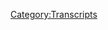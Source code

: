 {{Transcript
    | title         = [[554: April 30, 2021]]
    | caption       = [https://knowledgefight.libsyn.com/554-april-30-2021 Listen to this episode on Libsyn]
    | episodeNumber = [[554: April 30, 2021|554]]
    | length        = 01:25:32
}}

{{MessageBox
    | header     = Warning: Bot Generated Content
    | text       = This transcript was automatically generated by transcription software and likely contains many mistakes and misattributions. Please check the audio for definitive quotes, attribution, and context.
    | image      = N3yvass4myg91.webp
    | imagewidth = 50px
    | id         = warning
}}

{{TranscriptBlock
    | name      = Unknown Speaker
    | timestamp = 00:00:00.000
    | text      = N-N-N-N-N-N-N-Knowledge Fight
}}

{{TranscriptBlock
    | name      = Unknown Speaker
    | timestamp = 00:00:12.960
    | text      = Damn, Ed, Jordan, I am SWEATING
}}

{{TranscriptBlock
    | name      = Unknown Speaker
    | timestamp = 00:00:17.960
    | text      = knowledgefight.com, it's time to pray
}}

{{TranscriptBlock
    | name      = Unknown Speaker
    | timestamp = 00:00:20.960
    | text      = I have great respect for knowledgefight
}}

{{TranscriptBlock
    | name      = Unknown Speaker
    | timestamp = 00:00:23.960
    | text      = knowledgefight
}}

{{TranscriptBlock
    | name      = Unknown Speaker
    | timestamp = 00:00:24.960
    | text      = I'm sick of them posing as if they're the good guys
}}

{{TranscriptBlock
    | name      = Unknown Speaker
    | timestamp = 00:00:26.960
    | text      = you guys saying we are the bad guys, knowledgefight
}}

{{TranscriptBlock
    | name      = Unknown Speaker
    | timestamp = 00:00:29.960
    | text      = Dan and Jordan, knowledgefight
}}

{{TranscriptBlock
    | name      = Unknown Speaker
    | timestamp = 00:00:31.960
    | text      = Rattle her, rattle her, rattle her
}}

{{TranscriptBlock
    | name      = Unknown Speaker
    | timestamp = 00:00:33.960
    | text      = I need, I need money
}}

{{TranscriptBlock
    | name      = Unknown Speaker
    | timestamp = 00:00:36.960
    | text      = Rattle her, rattle her, rattle her
}}

{{TranscriptBlock
    | name      = Unknown Speaker
    | timestamp = 00:00:38.960
    | text      = Andy and Kansas, Andy and, Andy and
}}

{{TranscriptBlock
    | name      = Unknown Speaker
    | timestamp = 00:00:41.960
    | text      = Stop it, Andy and Kan, Andy and Kansas
}}

{{TranscriptBlock
    | name      = Unknown Speaker
    | timestamp = 00:00:44.960
    | text      = Andy and, Andy, it's time to pray
}}

{{TranscriptBlock
    | name      = Unknown Speaker
    | timestamp = 00:00:46.960
    | text      = Andy and Kansas, you're on the air, thanks for holding us
}}

{{TranscriptBlock
    | name      = Unknown Speaker
    | timestamp = 00:00:48.960
    | text      = Hello Alex, I'm a victim, calling in with your Japan
}}

{{TranscriptBlock
    | name      = Unknown Speaker
    | timestamp = 00:00:51.960
    | text      = I love your world
}}

{{TranscriptBlock
    | name      = Unknown Speaker
    | timestamp = 00:00:52.960
    | text      = knowledgefight
}}

{{TranscriptBlock
    | name      = Unknown Speaker
    | timestamp = 00:00:53.960
    | text      = knowledgefight.com
}}

{{TranscriptBlock
    | name      = Unknown Speaker
    | timestamp = 00:00:56.960
    | text      = I love you
}}

{{TranscriptBlock
    | name      = Unknown Speaker
    | timestamp = 00:00:58.960
    | text      = Hey everybody, welcome back to Knowledge Fight, I'm Dan
}}

{{TranscriptBlock
    | name      = Unknown Speaker
    | timestamp = 00:01:00.960
    | text      = I'm Jordan
}}

{{TranscriptBlock
    | name      = Unknown Speaker
    | timestamp = 00:01:01.960
    | text      = We're a couple dudes, I can sit around and drink novelty beverages
}}

{{TranscriptBlock
    | name      = Unknown Speaker
    | timestamp = 00:01:03.960
    | text      = and talk a little bit about Alex Jones
}}

{{TranscriptBlock
    | name      = Unknown Speaker
    | timestamp = 00:01:05.959
    | text      = Oh indeed we are, Dan
}}

{{TranscriptBlock
    | name      = Unknown Speaker
    | timestamp = 00:01:06.959
    | text      = Jordan
}}

{{TranscriptBlock
    | name      = Unknown Speaker
    | timestamp = 00:01:07.959
    | text      = Oh wait, sorry, we worship at the cult of the altar of Selene
}}

{{TranscriptBlock
    | name      = Unknown Speaker
    | timestamp = 00:01:10.959
    | text      = Yes, that's what we do, we worship at the altar
}}

{{TranscriptBlock
    | name      = Unknown Speaker
    | timestamp = 00:01:12.959
    | text      = Yeah, there we go
}}

{{TranscriptBlock
    | name      = Unknown Speaker
    | timestamp = 00:01:13.959
    | text      = Dan
}}

{{TranscriptBlock
    | name      = Unknown Speaker
    | timestamp = 00:01:14.959
    | text      = Yes
}}

{{TranscriptBlock
    | name      = Unknown Speaker
    | timestamp = 00:01:15.959
    | text      = Dan
}}

{{TranscriptBlock
    | name      = Unknown Speaker
    | timestamp = 00:01:16.959
    | text      = Jordan
}}

{{TranscriptBlock
    | name      = Unknown Speaker
    | timestamp = 00:01:17.959
    | text      = Quick question
}}

{{TranscriptBlock
    | name      = Unknown Speaker
    | timestamp = 00:01:18.959
    | text      = What's your bright spot today?
}}

{{TranscriptBlock
    | name      = Unknown Speaker
    | timestamp = 00:01:19.959
    | text      = My bright spot, why don't you go first?
}}

{{TranscriptBlock
    | name      = Unknown Speaker
    | timestamp = 00:01:20.959
    | text      = Why don't I go first?
}}

{{TranscriptBlock
    | name      = Unknown Speaker
    | timestamp = 00:01:21.959
    | text      = I might need to kick it around a little bit
}}

{{TranscriptBlock
    | name      = Unknown Speaker
    | timestamp = 00:01:22.959
    | text      = Okay
}}

{{TranscriptBlock
    | name      = Unknown Speaker
    | timestamp = 00:01:23.959
    | text      = Because I was about to say granola again
}}

{{TranscriptBlock
    | name      = Unknown Speaker
    | timestamp = 00:01:24.959
    | text      = Oh, you can't say granola twice
}}

{{TranscriptBlock
    | name      = Unknown Speaker
    | timestamp = 00:01:25.959
    | text      = Deep into granola
}}

{{TranscriptBlock
    | name      = Unknown Speaker
    | timestamp = 00:01:26.959
    | text      = You can't say granola twice
}}

{{TranscriptBlock
    | name      = Unknown Speaker
    | timestamp = 00:01:27.959
    | text      = Yeah, I know
}}

{{TranscriptBlock
    | name      = Unknown Speaker
    | timestamp = 00:01:28.959
    | text      = My bright spot, Dan, is around this time of year
}}

{{TranscriptBlock
    | name      = Unknown Speaker
    | timestamp = 00:01:30.959
    | text      = Every year my cousin and I get together and we go to a ball game
}}

{{TranscriptBlock
    | name      = Unknown Speaker
    | timestamp = 00:01:34.959
    | text      = I don't know if you know this or not, Dan, but
}}

{{TranscriptBlock
    | name      = Unknown Speaker
    | timestamp = 00:01:36.959
    | text      = I know you love the stick
}}

{{TranscriptBlock
    | name      = Unknown Speaker
    | timestamp = 00:01:37.959
    | text      = I appreciate the game of baseballs
}}

{{TranscriptBlock
    | name      = Unknown Speaker
    | timestamp = 00:01:39.959
    | text      = True, you love the steals
}}

{{TranscriptBlock
    | name      = Unknown Speaker
    | timestamp = 00:01:41.959
    | text      = And we didn't get to do that last year and this year we just got the tickets and we're going to a game
}}

{{TranscriptBlock
    | name      = Unknown Speaker
    | timestamp = 00:01:46.959
    | text      = Oh, that's great
}}

{{TranscriptBlock
    | name      = Unknown Speaker
    | timestamp = 00:01:47.959
    | text      = It feels so amazing, it feels so amazing
}}

{{TranscriptBlock
    | name      = Unknown Speaker
    | timestamp = 00:01:50.959
    | text      = I'm like shivering with excitement, I can't wait to go
}}

{{TranscriptBlock
    | name      = Unknown Speaker
    | timestamp = 00:01:53.959
    | text      = That's great
}}

{{TranscriptBlock
    | name      = Unknown Speaker
    | timestamp = 00:01:54.959
    | text      = It'll be amazing
}}

{{TranscriptBlock
    | name      = Unknown Speaker
    | timestamp = 00:01:55.959
    | text      = Who are they playing? Who are the Cobes playing?
}}

{{TranscriptBlock
    | name      = Unknown Speaker
    | timestamp = 00:01:56.959
    | text      = Who cares?
}}

{{TranscriptBlock
    | name      = Unknown Speaker
    | timestamp = 00:01:57.959
    | text      = Oh, wow, okay
}}

{{TranscriptBlock
    | name      = Unknown Speaker
    | timestamp = 00:01:58.959
    | text      = Also, it's the Pirates, so who cares?
}}

{{TranscriptBlock
    | name      = Unknown Speaker
    | timestamp = 00:01:59.959
    | text      = But again, the Cubs are terrible this year, so again, who cares?
}}

{{TranscriptBlock
    | name      = Unknown Speaker
    | timestamp = 00:02:03.959
    | text      = Alright
}}

{{TranscriptBlock
    | name      = Unknown Speaker
    | timestamp = 00:02:04.959
    | text      = They're probably going to lose
}}

{{TranscriptBlock
    | name      = Unknown Speaker
    | timestamp = 00:02:05.959
    | text      = Alright, let's see, what do I got?
}}

{{TranscriptBlock
    | name      = Unknown Speaker
    | timestamp = 00:02:07.959
    | text      = I guess, I don't know, it's tough, this is sort of a hypothetical bright spot
}}

{{TranscriptBlock
    | name      = Unknown Speaker
    | timestamp = 00:02:11.960
    | text      = Alright, I'm listening
}}

{{TranscriptBlock
    | name      = Unknown Speaker
    | timestamp = 00:02:12.960
    | text      = I think I feel comfortable enough to maybe try to check out a gym again
}}

{{TranscriptBlock
    | name      = Unknown Speaker
    | timestamp = 00:02:18.960
    | text      = Ooh
}}

{{TranscriptBlock
    | name      = Unknown Speaker
    | timestamp = 00:02:19.960
    | text      = You know, like, we're vaccinated
}}

{{TranscriptBlock
    | name      = Unknown Speaker
    | timestamp = 00:02:20.960
    | text      = That's good, yeah, yeah, yeah, yeah, that is a bright spot
}}

{{TranscriptBlock
    | name      = Unknown Speaker
    | timestamp = 00:02:23.960
    | text      = I think even wearing a mask, I think we're at a point where I could feel comfortable
}}

{{TranscriptBlock
    | name      = Unknown Speaker
    | timestamp = 00:02:27.960
    | text      = Whereas, you know, like before, certainly there was no ability to exist in that kind of space
}}

{{TranscriptBlock
    | name      = Unknown Speaker
    | timestamp = 00:02:31.960
    | text      = Oh, for sure
}}

{{TranscriptBlock
    | name      = Unknown Speaker
    | timestamp = 00:02:32.960
    | text      = Well, I mean, your last visit to the gym was
}}

{{TranscriptBlock
    | name      = Unknown Speaker
    | timestamp = 00:02:34.960
    | text      = Pretty bad
}}

{{TranscriptBlock
    | name      = Unknown Speaker
    | timestamp = 00:02:35.960
    | text      = Nightmare-ish, hellish, yeah
}}

{{TranscriptBlock
    | name      = Unknown Speaker
    | timestamp = 00:02:37.960
    | text      = It was a little, scary to see that level of
}}

{{TranscriptBlock
    | name      = Unknown Speaker
    | timestamp = 00:02:41.960
    | text      = It was passive manslaughter, is that one way of putting it?
}}

{{TranscriptBlock
    | name      = Unknown Speaker
    | timestamp = 00:02:45.960
    | text      = I think it might have worked out better than passive manslaughter
}}

{{TranscriptBlock
    | name      = Unknown Speaker
    | timestamp = 00:02:49.960
    | text      = Sure
}}

{{TranscriptBlock
    | name      = Unknown Speaker
    | timestamp = 00:02:50.960
    | text      = But it certainly was not for lack of trying
}}

{{TranscriptBlock
    | name      = Unknown Speaker
    | timestamp = 00:02:51.960
    | text      = No, no
}}

{{TranscriptBlock
    | name      = Unknown Speaker
    | timestamp = 00:02:52.960
    | text      = There was a lot of irresponsibility going on
}}

{{TranscriptBlock
    | name      = Unknown Speaker
    | timestamp = 00:02:53.960
    | text      = Yeah
}}

{{TranscriptBlock
    | name      = Unknown Speaker
    | timestamp = 00:02:54.960
    | text      = Did not care for it
}}

{{TranscriptBlock
    | name      = Unknown Speaker
    | timestamp = 00:02:55.960
    | text      = Yeah
}}

{{TranscriptBlock
    | name      = Unknown Speaker
    | timestamp = 00:02:56.960
    | text      = But I feel like it's about time
}}

{{TranscriptBlock
    | name      = Unknown Speaker
    | timestamp = 00:02:57.960
    | text      = That's great
}}

{{TranscriptBlock
    | name      = Unknown Speaker
    | timestamp = 00:02:58.960
    | text      = I feel pretty good about that
}}

{{TranscriptBlock
    | name      = Unknown Speaker
    | timestamp = 00:02:59.960
    | text      = Yeah
}}

{{TranscriptBlock
    | name      = Unknown Speaker
    | timestamp = 00:03:00.960
    | text      = I always enjoy going to the gym
}}

{{TranscriptBlock
    | name      = Unknown Speaker
    | timestamp = 00:03:01.960
    | text      = Spring
}}

{{TranscriptBlock
    | name      = Unknown Speaker
    | timestamp = 00:03:02.960
    | text      = Yep
}}

{{TranscriptBlock
    | name      = Unknown Speaker
    | timestamp = 00:03:03.960
    | text      = Time to go out, hit the beach of Lake Shore
}}

{{TranscriptBlock
    | name      = Unknown Speaker
    | timestamp = 00:03:06.960
    | text      = Sure
}}

{{TranscriptBlock
    | name      = Unknown Speaker
    | timestamp = 00:03:07.960
    | text      = Take your shirt off and really just, ugh
}}

{{TranscriptBlock
    | name      = Unknown Speaker
    | timestamp = 00:03:09.960
    | text      = Sure
}}

{{TranscriptBlock
    | name      = Unknown Speaker
    | timestamp = 00:03:10.960
    | text      = You know
}}

{{TranscriptBlock
    | name      = Unknown Speaker
    | timestamp = 00:03:11.960
    | text      = I was down by the lake the other day
}}

{{TranscriptBlock
    | name      = Unknown Speaker
    | timestamp = 00:03:13.960
    | text      = What were you doing?
}}

{{TranscriptBlock
    | name      = Unknown Speaker
    | timestamp = 00:03:14.960
    | text      = On rocks
}}

{{TranscriptBlock
    | name      = Unknown Speaker
    | timestamp = 00:03:15.960
    | text      = What were you doing wandering around on rocks?
}}

{{TranscriptBlock
    | name      = Unknown Speaker
    | timestamp = 00:03:17.960
    | text      = Considering jumping in
}}

{{TranscriptBlock
    | name      = Unknown Speaker
    | timestamp = 00:03:18.960
    | text      = Were you?
}}

{{TranscriptBlock
    | name      = Unknown Speaker
    | timestamp = 00:03:19.960
    | text      = No
}}

{{TranscriptBlock
    | name      = Unknown Speaker
    | timestamp = 00:03:20.960
    | text      = Were you doing
}}

{{TranscriptBlock
    | name      = Unknown Speaker
    | timestamp = 00:03:21.960
    | text      = Just enjoying the lake, it was a nice day
}}

{{TranscriptBlock
    | name      = Unknown Speaker
    | timestamp = 00:03:22.960
    | text      = Were you doing an Abilify commercial?
}}

{{TranscriptBlock
    | name      = Unknown Speaker
    | timestamp = 00:03:23.960
    | text      = I was
}}

{{TranscriptBlock
    | name      = Unknown Speaker
    | timestamp = 00:03:24.960
    | text      = Was that what was happening right there?
}}

{{TranscriptBlock
    | name      = Unknown Speaker
    | timestamp = 00:03:25.960
    | text      = Staring off into the middle distance?
}}

{{TranscriptBlock
    | name      = Unknown Speaker
    | timestamp = 00:03:26.960
    | text      = It was a nice day
}}

{{TranscriptBlock
    | name      = Unknown Speaker
    | timestamp = 00:03:27.960
    | text      = So, Jordan, today we have an interesting episode to go over
}}

{{TranscriptBlock
    | name      = Unknown Speaker
    | timestamp = 00:03:30.960
    | text      = We're going to be talking about April 30th, 2021
}}

{{TranscriptBlock
    | name      = Unknown Speaker
    | timestamp = 00:03:32.960
    | text      = Blackpink!
}}

{{TranscriptBlock
    | name      = Unknown Speaker
    | timestamp = 00:03:33.960
    | text      = I was going to say I'm banned
}}

{{TranscriptBlock
    | name      = Unknown Speaker
    | timestamp = 00:03:34.960
    | text      = I didn't even
}}

{{TranscriptBlock
    | name      = Unknown Speaker
    | timestamp = 00:03:35.960
    | text      = You almost said I'm dead
}}

{{TranscriptBlock
    | name      = Unknown Speaker
    | timestamp = 00:03:37.960
    | text      = Shit
}}

{{TranscriptBlock
    | name      = Unknown Speaker
    | timestamp = 00:03:38.960
    | text      = 2021, I'm glad I'm dead
}}

{{TranscriptBlock
    | name      = Unknown Speaker
    | timestamp = 00:03:40.960
    | text      = This is Unforced Error on my part
}}

{{TranscriptBlock
    | name      = Unknown Speaker
    | timestamp = 00:03:42.960
    | text      = Yeah, well, I said Black Deck?
}}

{{TranscriptBlock
    | name      = Unknown Speaker
    | timestamp = 00:03:44.960
    | text      = I think so
}}

{{TranscriptBlock
    | name      = Unknown Speaker
    | timestamp = 00:03:45.960
    | text      = I don't think either of us succeeded
}}

{{TranscriptBlock
    | name      = Unknown Speaker
    | timestamp = 00:03:47.960
    | text      = Yeah, this is a terrible idea
}}

{{TranscriptBlock
    | name      = Unknown Speaker
    | timestamp = 00:03:49.960
    | text      = So, yeah, I said on our last episode that we were going to be covering the end of the
}}

{{TranscriptBlock
    | name      = Unknown Speaker
    | timestamp = 00:03:53.960
    | text      = week
}}

{{TranscriptBlock
    | name      = Unknown Speaker
    | timestamp = 00:03:54.960
    | text      = Yes
}}

{{TranscriptBlock
    | name      = Unknown Speaker
    | timestamp = 00:03:55.960
    | text      = You know, because Rudy Giuliani's
}}

{{TranscriptBlock
    | name      = Unknown Speaker
    | timestamp = 00:03:56.960
    | text      = Of course
}}

{{TranscriptBlock
    | name      = Unknown Speaker
    | timestamp = 00:03:57.960
    | text      = Got raided and what have you
}}

{{TranscriptBlock
    | name      = Unknown Speaker
    | timestamp = 00:03:58.960
    | text      = Yeah, we gotta figure out what's going on there
}}

{{TranscriptBlock
    | name      = Unknown Speaker
    | timestamp = 00:03:59.960
    | text      = I couldn't waste time with that because on Thursday, news broke about Roger Stone's involvement
}}

{{TranscriptBlock
    | name      = Unknown Speaker
    | timestamp = 00:04:07.960
    | text      = in the Matt Gaetz affair
}}

{{TranscriptBlock
    | name      = Unknown Speaker
    | timestamp = 00:04:08.960
    | text      = I don't recall anything beyond somebody thinking, here's what I'm going to do
}}

{{TranscriptBlock
    | name      = Unknown Speaker
    | timestamp = 00:04:14.960
    | text      = I'm going to give Roger Stone
}}

{{TranscriptBlock
    | name      = Unknown Speaker
    | timestamp = 00:04:16.959
    | text      = Mm-hmm
}}

{{TranscriptBlock
    | name      = Unknown Speaker
    | timestamp = 00:04:17.959
    | text      = Roger, I have a tattoo of Richard Nixon on my back stone
}}

{{TranscriptBlock
    | name      = Unknown Speaker
    | timestamp = 00:04:21.959
    | text      = Yes
}}

{{TranscriptBlock
    | name      = Unknown Speaker
    | timestamp = 00:04:22.959
    | text      = Incriminating evidence
}}

{{TranscriptBlock
    | name      = Unknown Speaker
    | timestamp = 00:04:23.959
    | text      = I'm going to write a confession letter and give it to sneaky Roger Stone
}}

{{TranscriptBlock
    | name      = Unknown Speaker
    | timestamp = 00:04:28.959
    | text      = I am going to give this crucial piece of evidence to the single worst person to ever
}}

{{TranscriptBlock
    | name      = Unknown Speaker
    | timestamp = 00:04:36.959
    | text      = And I will keep snapshots of offers of bribes to get a pardon
}}

{{TranscriptBlock
    | name      = Unknown Speaker
    | timestamp = 00:04:41.959
    | text      = Yeah, there was a Daily Beast article that was pretty bad looking
}}

{{TranscriptBlock
    | name      = Unknown Speaker
    | timestamp = 00:04:47.959
    | text      = Pretty damning
}}

{{TranscriptBlock
    | name      = Unknown Speaker
    | timestamp = 00:04:48.959
    | text      = I mean, look, anything could be fake
}}

{{TranscriptBlock
    | name      = Unknown Speaker
    | timestamp = 00:04:52.959
    | text      = No, no, here's why it's so believable
}}

{{TranscriptBlock
    | name      = Unknown Speaker
    | timestamp = 00:04:57.959
    | text      = Uh-huh
}}

{{TranscriptBlock
    | name      = Unknown Speaker
    | timestamp = 00:04:58.959
    | text      = Because
}}

{{TranscriptBlock
    | name      = Unknown Speaker
    | timestamp = 00:04:59.959
    | text      = The players involved act like themselves
}}

{{TranscriptBlock
    | name      = Unknown Speaker
    | timestamp = 00:05:00.959
    | text      = Exactly, and everybody's so stupid
}}

{{TranscriptBlock
    | name      = Unknown Speaker
    | timestamp = 00:05:03.959
    | text      = Nobody's doing anything like, even a half-assed attempt at Googling how to not get arrested
}}

{{TranscriptBlock
    | name      = Unknown Speaker
    | timestamp = 00:05:09.959
    | text      = for these specific crimes would be like, don't give it to Roger Stone
}}

{{TranscriptBlock
    | name      = Unknown Speaker
    | timestamp = 00:05:12.959
    | text      = Well, and the part of it that makes it even more believable on a personal level for me
}}

{{TranscriptBlock
    | name      = Unknown Speaker
    | timestamp = 00:05:18.959
    | text      = is that they had their texting app set to delete the messages
}}

{{TranscriptBlock
    | name      = Unknown Speaker
    | timestamp = 00:05:23.959
    | text      = Yes
}}

{{TranscriptBlock
    | name      = Unknown Speaker
    | timestamp = 00:05:24.959
    | text      = And Roger followed through with that
}}

{{TranscriptBlock
    | name      = Unknown Speaker
    | timestamp = 00:05:26.959
    | text      = Of course
}}

{{TranscriptBlock
    | name      = Unknown Speaker
    | timestamp = 00:05:27.959
    | text      = Whereas Joel Greenberg did not
}}

{{TranscriptBlock
    | name      = Unknown Speaker
    | timestamp = 00:05:28.959
    | text      = Ah, now that's where we're in
}}

{{TranscriptBlock
    | name      = Unknown Speaker
    | timestamp = 00:05:29.959
    | text      = That strikes me as genuine
}}

{{TranscriptBlock
    | name      = Unknown Speaker
    | timestamp = 00:05:31.959
    | text      = That's good stuff
}}

{{TranscriptBlock
    | name      = Unknown Speaker
    | timestamp = 00:05:32.959
    | text      = Yeah
}}

{{TranscriptBlock
    | name      = Unknown Speaker
    | timestamp = 00:05:33.959
    | text      = So that came out, I was like, well, the 30th is gonna be fucked up
}}

{{TranscriptBlock
    | name      = Unknown Speaker
    | timestamp = 00:05:36.959
    | text      = Friday's gotta be fucked up
}}

{{TranscriptBlock
    | name      = Unknown Speaker
    | timestamp = 00:05:38.959
    | text      = Of course
}}

{{TranscriptBlock
    | name      = Unknown Speaker
    | timestamp = 00:05:39.959
    | text      = His buddy is like on the hook here in this Daily Beast article
}}

{{TranscriptBlock
    | name      = Unknown Speaker
    | timestamp = 00:05:43.959
    | text      = talking with this guy who's admitting to having sex with a 17-year-old for money
}}

{{TranscriptBlock
    | name      = Unknown Speaker
    | timestamp = 00:05:48.959
    | text      = There's a problem
}}

{{TranscriptBlock
    | name      = Unknown Speaker
    | timestamp = 00:05:49.959
    | text      = Trying to get Roger, Alex's buddy
}}

{{TranscriptBlock
    | name      = Unknown Speaker
    | timestamp = 00:05:51.959
    | text      = To get him a pardon
}}

{{TranscriptBlock
    | name      = Unknown Speaker
    | timestamp = 00:05:52.959
    | text      = To get a pardon from Trump, and it appears through the texts
}}

{{TranscriptBlock
    | name      = Unknown Speaker
    | timestamp = 00:05:55.959
    | text      = Sounds damning
}}

{{TranscriptBlock
    | name      = Unknown Speaker
    | timestamp = 00:05:56.959
    | text      = That Roger is like, that's a thing that's done
}}

{{TranscriptBlock
    | name      = Unknown Speaker
    | timestamp = 00:05:57.959
    | text      = 250K, yeah, no big deal
}}

{{TranscriptBlock
    | name      = Unknown Speaker
    | timestamp = 00:06:00.959
    | text      = Wow
}}

{{TranscriptBlock
    | name      = Unknown Speaker
    | timestamp = 00:06:01.959
    | text      = So big news day for Alex
}}

{{TranscriptBlock
    | name      = Unknown Speaker
    | timestamp = 00:06:04.959
    | text      = I am gonna put $250,000 worth of Bitcoin on Roger Stone not calling in on Friday
}}

{{TranscriptBlock
    | name      = Unknown Speaker
    | timestamp = 00:06:10.959
    | text      = He does not show up
}}

{{TranscriptBlock
    | name      = Unknown Speaker
    | timestamp = 00:06:12.959
    | text      = That is not a surprise
}}

{{TranscriptBlock
    | name      = Unknown Speaker
    | timestamp = 00:06:13.959
    | text      = I will spoil that
}}

{{TranscriptBlock
    | name      = Unknown Speaker
    | timestamp = 00:06:15.959
    | text      = I will take my 250,000 please
}}

{{TranscriptBlock
    | name      = Unknown Speaker
    | timestamp = 00:06:17.959
    | text      = I didn't agree to that, but Roger is, he is not to be found
}}

{{TranscriptBlock
    | name      = Unknown Speaker
    | timestamp = 00:06:23.959
    | text      = Not to be seen
}}

{{TranscriptBlock
    | name      = Unknown Speaker
    | timestamp = 00:06:24.959
    | text      = My lawyers have told me to pray more
}}

{{TranscriptBlock
    | name      = Unknown Speaker
    | timestamp = 00:06:26.959
    | text      = We do get a lawyer show up
}}

{{TranscriptBlock
    | name      = Unknown Speaker
    | timestamp = 00:06:28.959
    | text      = Oh yeah, that's not surprising
}}

{{TranscriptBlock
    | name      = Unknown Speaker
    | timestamp = 00:06:29.959
    | text      = Yup, so Jordan, we'll get into this and see what Alex's response is
}}

{{TranscriptBlock
    | name      = Unknown Speaker
    | timestamp = 00:06:34.959
    | text      = But before we do, I gotta take a little moment and say thank you
}}

{{TranscriptBlock
    | name      = Unknown Speaker
    | timestamp = 00:06:36.959
    | text      = And welcome in some wonks
}}

{{TranscriptBlock
    | name      = Unknown Speaker
    | timestamp = 00:06:38.959
    | text      = So first
}}

{{TranscriptBlock
    | name      = Unknown Speaker
    | timestamp = 00:06:39.959
    | text      = That's a great idea
}}

{{TranscriptBlock
    | name      = Unknown Speaker
    | timestamp = 00:06:40.959
    | text      = Someone tried to catfish my mom with a picture of Alex Jones
}}

{{TranscriptBlock
    | name      = Unknown Speaker
    | timestamp = 00:06:42.959
    | text      = And now I'm here
}}

{{TranscriptBlock
    | name      = Unknown Speaker
    | timestamp = 00:06:43.959
    | text      = Thank you so much, you're now a policy wonk
}}

{{TranscriptBlock
    | name      = Unknown Speaker
    | timestamp = 00:06:44.959
    | text      = I'm a policy wonk
}}

{{TranscriptBlock
    | name      = Unknown Speaker
    | timestamp = 00:06:45.959
    | text      = Thank you very much
}}

{{TranscriptBlock
    | name      = Unknown Speaker
    | timestamp = 00:06:46.959
    | text      = I assume the path that everyone took to our show
}}

{{TranscriptBlock
    | name      = Unknown Speaker
    | timestamp = 00:06:49.959
    | text      = Sure
}}

{{TranscriptBlock
    | name      = Unknown Speaker
    | timestamp = 00:06:50.959
    | text      = Next, actual biblical Satan
}}

{{TranscriptBlock
    | name      = Unknown Speaker
    | timestamp = 00:06:52.959
    | text      = Thank you so much, you're now a policy wonk
}}

{{TranscriptBlock
    | name      = Unknown Speaker
    | timestamp = 00:06:53.959
    | text      = I'm a policy wonk
}}

{{TranscriptBlock
    | name      = Unknown Speaker
    | timestamp = 00:06:54.959
    | text      = Aww, thanks buddy, hail Satan
}}

{{TranscriptBlock
    | name      = Unknown Speaker
    | timestamp = 00:06:56.959
    | text      = Next, human cat Rymera
}}

{{TranscriptBlock
    | name      = Unknown Speaker
    | timestamp = 00:06:58.959
    | text      = Thank you so much, you are now a policy wonk
}}

{{TranscriptBlock
    | name      = Unknown Speaker
    | timestamp = 00:07:00.959
    | text      = I'm a policy wonk
}}

{{TranscriptBlock
    | name      = Unknown Speaker
    | timestamp = 00:07:01.959
    | text      = Oh, thank you very much, human cat Rymera
}}

{{TranscriptBlock
    | name      = Unknown Speaker
    | timestamp = 00:07:04.959
    | text      = Thank you
}}

{{TranscriptBlock
    | name      = Unknown Speaker
    | timestamp = 00:07:05.959
    | text      = Next, Fruitsie Collins
}}

{{TranscriptBlock
    | name      = Unknown Speaker
    | timestamp = 00:07:06.959
    | text      = Thank you so much, you're now a policy wonk
}}

{{TranscriptBlock
    | name      = Unknown Speaker
    | timestamp = 00:07:08.959
    | text      = I'm a policy wonk
}}

{{TranscriptBlock
    | name      = Unknown Speaker
    | timestamp = 00:07:09.959
    | text      = Thank you very much, Fruitsie Collins
}}

{{TranscriptBlock
    | name      = Unknown Speaker
    | timestamp = 00:07:11.959
    | text      = Thank you
}}

{{TranscriptBlock
    | name      = Unknown Speaker
    | timestamp = 00:07:12.959
    | text      = And, Bianca Donk
}}

{{TranscriptBlock
    | name      = Unknown Speaker
    | timestamp = 00:07:13.959
    | text      = Thank you so much, you are now a policy wonk
}}

{{TranscriptBlock
    | name      = Unknown Speaker
    | timestamp = 00:07:15.959
    | text      = I'm a policy wonk
}}

{{TranscriptBlock
    | name      = Unknown Speaker
    | timestamp = 00:07:16.959
    | text      = Thank you very much, Bianca Donk
}}

{{TranscriptBlock
    | name      = Unknown Speaker
    | timestamp = 00:07:18.959
    | text      = Every time I read their name I cannot think
}}

{{TranscriptBlock
    | name      = Unknown Speaker
    | timestamp = 00:07:20.959
    | text      = Honky-tonk
}}

{{TranscriptBlock
    | name      = Unknown Speaker
    | timestamp = 00:07:21.959
    | text      = Bianca Donk
}}

{{TranscriptBlock
    | name      = Unknown Speaker
    | timestamp = 00:07:23.959
    | text      = Remember that song, Honky-Tonk but Donkey-Donk?
}}

{{TranscriptBlock
    | name      = Unknown Speaker
    | timestamp = 00:07:25.959
    | text      = I do, remember Honky-Tonk but Donkey-Donk
}}

{{TranscriptBlock
    | name      = Unknown Speaker
    | timestamp = 00:07:27.959
    | text      = It's man. What a great time in culture. You know what's weird every time you remember something I get sadder. I
}}

{{TranscriptBlock
    | name      = Unknown Speaker
    | timestamp = 00:07:36.959
    | text      = Don't know why I need to retain the memory
}}

{{TranscriptBlock
    | name      = Unknown Speaker
    | timestamp = 00:07:42.920
    | text      = No, there's so many things you know that song is one of the main reasons I hate the doors
}}

{{TranscriptBlock
    | name      = Unknown Speaker
    | timestamp = 00:07:51.160
    | text      = All right end the episode we have to end after that that was perfect you won you won you won you won
}}

{{TranscriptBlock
    | name      = Unknown Speaker
    | timestamp = 00:07:56.800
    | text      = Podcast well, I'd like to take that win and transition it over into wishing happy birthday to Ying out there
}}

{{TranscriptBlock
    | name      = Unknown Speaker
    | timestamp = 00:08:04.000
    | text      = I don't know when Ying's birthday is but it's in May from what I understand. Somewhere around yes
}}

{{TranscriptBlock
    | name      = Unknown Speaker
    | timestamp = 00:08:08.560
    | text      = And I also don't know the name of the person who wished them a happy birthday
}}

{{TranscriptBlock
    | name      = Unknown Speaker
    | timestamp = 00:08:12.360
    | text      = Why would you? That's not important. The screen name is Dan didn't say my joke name. See there you go
}}

{{TranscriptBlock
    | name      = Unknown Speaker
    | timestamp = 00:08:19.000
    | text      = Sometime in May
}}

{{TranscriptBlock
    | name      = Unknown Speaker
    | timestamp = 00:08:20.680
    | text      = Looks like you've been had. Sometime in May there is a person out there named Ying
}}

{{TranscriptBlock
    | name      = Unknown Speaker
    | timestamp = 00:08:25.920
    | text      = Who has a birthday and also an anniversary with a person whose screen name is Dan didn't say my joke name
}}

{{TranscriptBlock
    | name      = Unknown Speaker
    | timestamp = 00:08:33.080
    | text      = So it's vague. Here's here's what I love about us what?
}}

{{TranscriptBlock
    | name      = Unknown Speaker
    | timestamp = 00:08:36.799
    | text      = Shows wouldn't do this what we're doing right now sure but two shows that did do this would do follow-up stuff
}}

{{TranscriptBlock
    | name      = Unknown Speaker
    | timestamp = 00:08:43.960
    | text      = But that's why you come to us you come to us for us to
}}

{{TranscriptBlock
    | name      = Unknown Speaker
    | timestamp = 00:08:47.720
    | text      = Vaguely know a little bit enough to be like you're great like to suggest
}}

{{TranscriptBlock
    | name      = Unknown Speaker
    | timestamp = 00:08:52.320
    | text      = Yeah, yeah, so Jordan, let's get into it April 30th. All right Friday. Let's do it
}}

{{TranscriptBlock
    | name      = Unknown Speaker
    | timestamp = 00:09:00.240
    | text      = Alex's show started with some troubling news
}}

{{TranscriptBlock
    | name      = Unknown Speaker
    | timestamp = 00:09:03.159
    | text      = That comes was it that Matt Gates? No, no, it's troubling news that comes in the form of the voiceover
}}

{{TranscriptBlock
    | name      = Unknown Speaker
    | timestamp = 00:09:11.080
    | text      = Coming to you live from the infowars.com
}}

{{TranscriptBlock
    | name      = Unknown Speaker
    | timestamp = 00:09:14.080
    | text      = studios in the recaptured state of Texas I'm glad you responded that way because I couldn't tell if we've talked about that before
}}

{{TranscriptBlock
    | name      = Unknown Speaker
    | timestamp = 00:09:30.960
    | text      = What did they recapture it from oh, I don't know it was occupied text. Yes, very entire career
}}

{{TranscriptBlock
    | name      = Unknown Speaker
    | timestamp = 00:09:37.039
    | text      = It's been occupied but then we deliver it it was FEMA region sick, but then he was liberated for a while wasn't it?
}}

{{TranscriptBlock
    | name      = Unknown Speaker
    | timestamp = 00:09:43.559
    | text      = I don't think so. I think what there was a time was it was like a state currently turning blue
}}

{{TranscriptBlock
    | name      = Unknown Speaker
    | timestamp = 00:09:50.600
    | text      = Yeah, I guess it's been recaptured
}}

{{TranscriptBlock
    | name      = Unknown Speaker
    | timestamp = 00:09:54.320
    | text      = Yeah, maybe that's meant to be like recaptured by democratic
}}

{{TranscriptBlock
    | name      = Unknown Speaker
    | timestamp = 00:09:58.440
    | text      = I don't know. I mean the more
}}

{{TranscriptBlock
    | name      = Unknown Speaker
    | timestamp = 00:10:00.440
    | text      = Latinx people are allowed to vote in Texas the more it is being recaptured from from the colonialists. So that's nice
}}

{{TranscriptBlock
    | name      = Unknown Speaker
    | timestamp = 00:10:07.720
    | text      = Yeah, I thought I was strange and I think I might have heard that before in the past
}}

{{TranscriptBlock
    | name      = Unknown Speaker
    | timestamp = 00:10:12.399
    | text      = But it struck me as very new and I don't know what it's in reference to. It struck me
}}

{{TranscriptBlock
    | name      = Unknown Speaker
    | timestamp = 00:10:17.039
    | text      = Yeah struck me. Um, so I recaptured who got it Alex. Oh, okay and and Joe Rogan good for them
}}

{{TranscriptBlock
    | name      = Unknown Speaker
    | timestamp = 00:10:24.039
    | text      = Yeah, good for them. So Alex starts the show off with some Lana Del Rey and it is also rude
}}

{{TranscriptBlock
    | name      = Unknown Speaker
    | timestamp = 00:10:30.879
    | text      = No, it's it's it's more aggressive. Okay, some of the more
}}

{{TranscriptBlock
    | name      = Unknown Speaker
    | timestamp = 00:10:35.080
    | text      = more
}}

{{TranscriptBlock
    | name      = Unknown Speaker
    | timestamp = 00:10:36.480
    | text      = Symphonic moody or Lana Del Rey songs, but it's too loud and they did not mix this. Well, I am your host Alex Jones
}}

{{TranscriptBlock
    | name      = Unknown Speaker
    | timestamp = 00:10:44.639
    | text      = I'm extremely honored
}}

{{TranscriptBlock
    | name      = Unknown Speaker
    | timestamp = 00:10:46.799
    | text      = And blessed to be here
}}

{{TranscriptBlock
    | name      = Unknown Speaker
    | timestamp = 00:10:49.360
    | text      = I want to lay out a great truth to you
}}

{{TranscriptBlock
    | name      = Unknown Speaker
    | timestamp = 00:10:52.039
    | text      = the car up front
}}

{{TranscriptBlock
    | name      = Unknown Speaker
    | timestamp = 00:10:54.480
    | text      = And then I'm gonna give you more evidences of it. You're a very small planet
}}

{{TranscriptBlock
    | name      = Unknown Speaker
    | timestamp = 00:10:59.399
    | text      = Hurdling through space orbiting a standard yellow star two-thirds of the way out of the spiral arm of the Milky Way galaxy
}}

{{TranscriptBlock
    | name      = Unknown Speaker
    | timestamp = 00:11:05.879
    | text      = Get up, there are seven and a half plus million people on this planet
}}

{{TranscriptBlock
    | name      = Unknown Speaker
    | timestamp = 00:11:09.860
    | text      = The globalists see themselves as guardians of the earth guardians of the galaxy what and that they are doing almost our disease stunning
}}

{{TranscriptBlock
    | name      = Unknown Speaker
    | timestamp = 00:11:17.080
    | text      = Poisoning dumbing down and then culling of the human population
}}

{{TranscriptBlock
    | name      = Unknown Speaker
    | timestamp = 00:11:23.360
    | text      = Sure
}}

{{TranscriptBlock
    | name      = Unknown Speaker
    | timestamp = 00:11:23.879
    | text      = And when you see their approach to animals you see their same approach to us
}}

{{TranscriptBlock
    | name      = Unknown Speaker
    | timestamp = 00:11:26.799
    | text      = The EU has laws have been placed for more than a decade now that you don't take a sheep into a slaughterhouse
}}

{{TranscriptBlock
    | name      = Unknown Speaker
    | timestamp = 00:11:32.080
    | text      = And hit it in the head with a hammer
}}

{{TranscriptBlock
    | name      = Unknown Speaker
    | timestamp = 00:11:34.679
    | text      = That's too crude. You know, it kills it pretty much right away or knocks it out
}}

{{TranscriptBlock
    | name      = Unknown Speaker
    | timestamp = 00:11:38.399
    | text      = Everybody was selling parties for money. What do you got to finish and then you butcher it?
}}

{{TranscriptBlock
    | name      = Unknown Speaker
    | timestamp = 00:11:42.720
    | text      = And so that's what they're doing is poisoning us dumbing us down with drugs and electro magnetic radiation
}}

{{TranscriptBlock
    | name      = Unknown Speaker
    | timestamp = 00:11:49.919
    | text      = in all systems
}}

{{TranscriptBlock
    | name      = Unknown Speaker
    | timestamp = 00:11:52.279
    | text      = And psychologically confusing is taking God away from us separating us from God sure
}}

{{TranscriptBlock
    | name      = Unknown Speaker
    | timestamp = 00:11:57.320
    | text      = So we don't have any North Star sure and then we'll be so stunned
}}

{{TranscriptBlock
    | name      = Unknown Speaker
    | timestamp = 00:12:01.799
    | text      = so diseased
}}

{{TranscriptBlock
    | name      = Unknown Speaker
    | timestamp = 00:12:03.440
    | text      = So much in a mesmerized sleep state, right, but they'll be able to then go ahead and gut us
}}

{{TranscriptBlock
    | name      = Unknown Speaker
    | timestamp = 00:12:09.000
    | text      = Chop us up nicely and in the species as we know it. So these super predators can play God, right?
}}

{{TranscriptBlock
    | name      = Unknown Speaker
    | timestamp = 00:12:15.960
    | text      = We're not I think I just heard that Matt Gates was going to jail
}}

{{TranscriptBlock
    | name      = Unknown Speaker
    | timestamp = 00:12:19.399
    | text      = I don't know what you heard. All I heard is just stuff you can just say no
}}

{{TranscriptBlock
    | name      = Unknown Speaker
    | timestamp = 00:12:24.080
    | text      = No, I don't know what humane practices at slaughterhouses have to do with those. That's
}}

{{TranscriptBlock
    | name      = Unknown Speaker
    | timestamp = 00:12:31.039
    | text      = Cuz you got it in the slaughterhouse no country for old men. That was a book and a movie
}}

{{TranscriptBlock
    | name      = Unknown Speaker
    | timestamp = 00:12:36.200
    | text      = I just I just hear Alex saying things that I just just reject. Yeah
}}

{{TranscriptBlock
    | name      = Unknown Speaker
    | timestamp = 00:12:41.600
    | text      = No, that's that's a that's one of those things where somebody's still in time. Yeah, and after a while you just go
}}

{{TranscriptBlock
    | name      = Unknown Speaker
    | timestamp = 00:12:49.200
    | text      = Screw you don't care or exactly what you were doing is like isn't there something you should be talking?
}}

{{TranscriptBlock
    | name      = Unknown Speaker
    | timestamp = 00:12:53.279
    | text      = Yeah, yeah, it's good. Hey, aren't there crimes? Didn't you go? Didn't y'all?
}}

{{TranscriptBlock
    | name      = Unknown Speaker
    | timestamp = 00:13:01.080
    | text      = Seems like you would be talking about all of them crimes. Yeah, Alex gets you know, we just just just talking through it
}}

{{TranscriptBlock
    | name      = Unknown Speaker
    | timestamp = 00:13:07.279
    | text      = Just got to get through it. They need to bankrupt us and put us in to a
}}

{{TranscriptBlock
    | name      = Unknown Speaker
    | timestamp = 00:13:12.519
    | text      = Position of total control and that's what all of this is about
}}

{{TranscriptBlock
    | name      = Unknown Speaker
    | timestamp = 00:13:18.360
    | text      = But here are the really huge
}}

{{TranscriptBlock
    | name      = Unknown Speaker
    | timestamp = 00:13:20.360
    | text      = gigantic
}}

{{TranscriptBlock
    | name      = Unknown Speaker
    | timestamp = 00:13:22.600
    | text      = issues
}}

{{TranscriptBlock
    | name      = Unknown Speaker
    | timestamp = 00:13:24.480
    | text      = everybody needs to be made aware of
}}

{{TranscriptBlock
    | name      = Unknown Speaker
    | timestamp = 00:13:27.440
    | text      = and that is
}}

{{TranscriptBlock
    | name      = Unknown Speaker
    | timestamp = 00:13:30.159
    | text      = Many of us
}}

{{TranscriptBlock
    | name      = Unknown Speaker
    | timestamp = 00:13:38.519
    | text      = Into a post
}}

{{TranscriptBlock
    | name      = Unknown Speaker
    | timestamp = 00:13:40.679
    | text      = Human world. Oh man, a special report just starts playing somebody
}}

{{TranscriptBlock
    | name      = Unknown Speaker
    | timestamp = 00:13:46.039
    | text      = Somebody in there is I'm telling you dad. Somebody won. The music was too loud. Yeah, we've seen too many
}}

{{TranscriptBlock
    | name      = Unknown Speaker
    | timestamp = 00:13:52.879
    | text      = Appropriate song choices. I think it's real
}}

{{TranscriptBlock
    | name      = Unknown Speaker
    | timestamp = 00:13:56.039
    | text      = Also, I don't know if I have a clip of it, but Alex played Tarzan boy on this
}}

{{TranscriptBlock
    | name      = Unknown Speaker
    | timestamp = 00:14:00.080
    | text      = Which he hasn't played in a really long time. I'm telling you there's a secret patriot inside the Infowars studio
}}

{{TranscriptBlock
    | name      = Unknown Speaker
    | timestamp = 00:14:06.279
    | text      = Here's the sending messages. Here's the problem
}}

{{TranscriptBlock
    | name      = Unknown Speaker
    | timestamp = 00:14:09.039
    | text      = It's that like the line between fucking with Alex and incompetence is indiscernible. Oh, no, it's impossible to know
}}

{{TranscriptBlock
    | name      = Unknown Speaker
    | timestamp = 00:14:17.120
    | text      = There's nothing better than that noise. He made I know
}}

{{TranscriptBlock
    | name      = Unknown Speaker
    | timestamp = 00:14:24.279
    | text      = It's just that moment of real resignation, yeah, just like this is how it is
}}

{{TranscriptBlock
    | name      = Unknown Speaker
    | timestamp = 00:14:30.480
    | text      = He's too tired to even get mad. This is how it's going to be
}}

{{TranscriptBlock
    | name      = Unknown Speaker
    | timestamp = 00:14:33.559
    | text      = This is how it was. This is how it's gonna be for the future. I love it
}}

{{TranscriptBlock
    | name      = Unknown Speaker
    | timestamp = 00:14:41.000
    | text      = So Alex has a special report that he wants to play and it might have been that one that started
}}

{{TranscriptBlock
    | name      = Unknown Speaker
    | timestamp = 00:14:46.240
    | text      = Accidentally, I'm not entirely sure here. He sets that up
}}

{{TranscriptBlock
    | name      = Unknown Speaker
    | timestamp = 00:14:50.000
    | text      = But let me get these part of a report Gregory strongly puts out three to five minute reports. They're all excellent. I
}}

{{TranscriptBlock
    | name      = Unknown Speaker
    | timestamp = 00:14:56.159
    | text      = Called him up at six o'clock last night
}}

{{TranscriptBlock
    | name      = Unknown Speaker
    | timestamp = 00:14:58.279
    | text      = and I said Greg will you stay late tonight and tomorrow morning and get out a report on this because
}}

{{TranscriptBlock
    | name      = Unknown Speaker
    | timestamp = 00:15:03.879
    | text      = Joe Rogan had the courage to have this guest on who's a big investigative journalist the Washington Post
}}

{{TranscriptBlock
    | name      = Unknown Speaker
    | timestamp = 00:15:08.639
    | text      = And that was two days ago last night three days ago today, and it didn't get any coverage because they know it's true
}}

{{TranscriptBlock
    | name      = Unknown Speaker
    | timestamp = 00:15:15.279
    | text      = They don't want to attack Joe Rogan for oh, yeah
}}

{{TranscriptBlock
    | name      = Unknown Speaker
    | timestamp = 00:15:17.240
    | text      = The Washington Post reporter on about Fauci being on lab and the leak and covering it up
}}

{{TranscriptBlock
    | name      = Unknown Speaker
    | timestamp = 00:15:23.320
    | text      = Which is true and which is huge but to have this come out and Joe Rogan cover it is massive
}}

{{TranscriptBlock
    | name      = Unknown Speaker
    | timestamp = 00:15:27.759
    | text      = If we can force this story out
}}

{{TranscriptBlock
    | name      = Unknown Speaker
    | timestamp = 00:15:30.480
    | text      = This this this could really
}}

{{TranscriptBlock
    | name      = Unknown Speaker
    | timestamp = 00:15:33.480
    | text      = Devastate the New World Order their whole operation. So recently Rogan had an episode where he talked to a guy named Josh Rogan
}}

{{TranscriptBlock
    | name      = Unknown Speaker
    | timestamp = 00:15:39.879
    | text      = Rogin sure not really. No. No, I understand this Joe and Josh Rogan
}}

{{TranscriptBlock
    | name      = Unknown Speaker
    | timestamp = 00:15:44.240
    | text      = I got this guy's a reporter who worked for the Washington Post
}}

{{TranscriptBlock
    | name      = Unknown Speaker
    | timestamp = 00:15:47.320
    | text      = I watched the relevant part of the interview and I don't find it to be super convincing
}}

{{TranscriptBlock
    | name      = Unknown Speaker
    | timestamp = 00:15:51.480
    | text      = That said Josh was explaining to Rogan why the theory that the virus
}}

{{TranscriptBlock
    | name      = Unknown Speaker
    | timestamp = 00:15:55.559
    | text      = Started in that Wuhan lab is not necessarily completely crazy
}}

{{TranscriptBlock
    | name      = Unknown Speaker
    | timestamp = 00:15:59.759
    | text      = He doesn't prove or even claim definitively that he has information that Fauci or the lab is responsible for the outbreak
}}

{{TranscriptBlock
    | name      = Unknown Speaker
    | timestamp = 00:16:05.360
    | text      = He's just reiterating information that's been widely publicly discussed over the entire last year
}}

{{TranscriptBlock
    | name      = Unknown Speaker
    | timestamp = 00:16:11.080
    | text      = There's some circumstantial evidence that makes people think that it got loose from a lab
}}

{{TranscriptBlock
    | name      = Unknown Speaker
    | timestamp = 00:16:14.759
    | text      = There's some circumstantial evidence that makes it look like the virus was naturally occurring
}}

{{TranscriptBlock
    | name      = Unknown Speaker
    | timestamp = 00:16:18.919
    | text      = That's not even a new or controversial thing to say. Yeah, it's just that
}}

{{TranscriptBlock
    | name      = Unknown Speaker
    | timestamp = 00:16:23.399
    | text      = Generally experts who have looked at it feel that the natural explanation is far more likely. Yeah
}}

{{TranscriptBlock
    | name      = Unknown Speaker
    | timestamp = 00:16:29.600
    | text      = No, there was like it two weeks ago
}}

{{TranscriptBlock
    | name      = Unknown Speaker
    | timestamp = 00:16:31.200
    | text      = There was another story where it's like DoD can't rule out a possibility and you're like, well, yeah, of course not
}}

{{TranscriptBlock
    | name      = Unknown Speaker
    | timestamp = 00:16:37.919
    | text      = They're a bunch of yeah proving a negative is really really hard and unless it's a binary possibility
}}

{{TranscriptBlock
    | name      = Unknown Speaker
    | timestamp = 00:16:43.340
    | text      = Right and you prove the affirmative right like it's very difficult. And so obviously
}}

{{TranscriptBlock
    | name      = Unknown Speaker
    | timestamp = 00:16:48.320
    | text      = Obviously people who are talking about this seriously deal with it
}}

{{TranscriptBlock
    | name      = Unknown Speaker
    | timestamp = 00:16:54.559
    | text      = Only unserious people would be like there is no possible way I declare upon
}}

{{TranscriptBlock
    | name      = Unknown Speaker
    | timestamp = 00:17:00.600
    | text      = Yeah, yeah, like and people like Alex will create that of their opposition
}}

{{TranscriptBlock
    | name      = Unknown Speaker
    | timestamp = 00:17:06.039
    | text      = They will create that straw man of their opposition cuz that's easier to argue again
}}

{{TranscriptBlock
    | name      = Unknown Speaker
    | timestamp = 00:17:09.759
    | text      = Yeah
}}

{{TranscriptBlock
    | name      = Unknown Speaker
    | timestamp = 00:17:10.240
    | text      = so Josh kind of seems like a little bit of a dick only because I don't believe that he's unaware of what he's doing like
}}

{{TranscriptBlock
    | name      = Unknown Speaker
    | timestamp = 00:17:16.920
    | text      = He's not some guy on his first press appearance. He's a guy with a career in media
}}

{{TranscriptBlock
    | name      = Unknown Speaker
    | timestamp = 00:17:21.279
    | text      = He knows that what he's doing is lending the credibility of his mainstream media credentials to be used exactly how Alex is using this clip
}}

{{TranscriptBlock
    | name      = Unknown Speaker
    | timestamp = 00:17:27.680
    | text      = on his show now
}}

{{TranscriptBlock
    | name      = Unknown Speaker
    | timestamp = 00:17:29.039
    | text      = Unless Josh had some actual evidence of anything the behavior he displayed in that interview is at best irresponsible
}}

{{TranscriptBlock
    | name      = Unknown Speaker
    | timestamp = 00:17:35.519
    | text      = This next clip from Alex's show which is complete bullshit is the direct result of that kind of irresponsibility
}}

{{TranscriptBlock
    | name      = Unknown Speaker
    | timestamp = 00:17:42.460
    | text      = Bombshell Friday live Washington Post investigation says Fauci behind Wuhan leaks and he's the main suspect
}}

{{TranscriptBlock
    | name      = Unknown Speaker
    | timestamp = 00:17:49.500
    | text      = So now it's turned into a Washington Post
}}

{{TranscriptBlock
    | name      = Unknown Speaker
    | timestamp = 00:17:52.140
    | text      = Investigation that Fauci is the main suspect in getting rid of the getting that COVID out there. Well, so yeah
}}

{{TranscriptBlock
    | name      = Unknown Speaker
    | timestamp = 00:17:58.279
    | text      = I mean all you've done is
}}

{{TranscriptBlock
    | name      = Unknown Speaker
    | timestamp = 00:18:00.660
    | text      = Create like because what what's proven by the conversation that he has with Rogan nothing
}}

{{TranscriptBlock
    | name      = Unknown Speaker
    | timestamp = 00:18:06.140
    | text      = What what what what extra do they bring to the table other than sort of name Washington Post reporter?
}}

{{TranscriptBlock
    | name      = Unknown Speaker
    | timestamp = 00:18:12.059
    | text      = That's what they bring to it. They bring legitimacy. Yeah from the Washington Post and it's Rogan gets to call it a win
}}

{{TranscriptBlock
    | name      = Unknown Speaker
    | timestamp = 00:18:18.500
    | text      = Yeah, it's not introducing a new idea that like
}}

{{TranscriptBlock
    | name      = Unknown Speaker
    | timestamp = 00:18:22.059
    | text      = There's a slight possibility that there was there's a lab origin. It's not that that's not new
}}

{{TranscriptBlock
    | name      = Unknown Speaker
    | timestamp = 00:18:28.900
    | text      = It's normalizing the conclusion right that it was
}}

{{TranscriptBlock
    | name      = Unknown Speaker
    | timestamp = 00:18:33.140
    | text      = From a lab. No, it's just irresponsible
}}

{{TranscriptBlock
    | name      = Unknown Speaker
    | timestamp = 00:18:35.740
    | text      = And I just don't believe that somebody who could have the level of career that he does
}}

{{TranscriptBlock
    | name      = Unknown Speaker
    | timestamp = 00:18:40.420
    | text      = Would be able to go on Rogan and not recognize that your behavior would be interpreted by listeners that way, right?
}}

{{TranscriptBlock
    | name      = Unknown Speaker
    | timestamp = 00:18:46.119
    | text      = Well, I mean in that situation
}}

{{TranscriptBlock
    | name      = Unknown Speaker
    | timestamp = 00:18:48.519
    | text      = there's two things going on one if you have any
}}

{{TranscriptBlock
    | name      = Unknown Speaker
    | timestamp = 00:18:52.440
    | text      = Credibility that you've built up through being a reporter of any kind of quality or something and you go on info wars or Rogan or whatever
}}

{{TranscriptBlock
    | name      = Unknown Speaker
    | timestamp = 00:19:00.339
    | text      = They're there to steal your credibility
}}

{{TranscriptBlock
    | name      = Unknown Speaker
    | timestamp = 00:19:02.839
    | text      = They don't give a fuck about you your credibility is what they're stealing so they can do that and you're there
}}

{{TranscriptBlock
    | name      = Unknown Speaker
    | timestamp = 00:19:09.400
    | text      = to get
}}

{{TranscriptBlock
    | name      = Unknown Speaker
    | timestamp = 00:19:11.980
    | text      = Attention, right? That's the deal. Maybe sell something you're selling exactly
}}

{{TranscriptBlock
    | name      = Unknown Speaker
    | timestamp = 00:19:16.240
    | text      = So if you're so like when you're a reporter for the Washington Post
}}

{{TranscriptBlock
    | name      = Unknown Speaker
    | timestamp = 00:19:20.799
    | text      = If you don't know that you're there to sell something and they're there to steal your credibility
}}

{{TranscriptBlock
    | name      = Unknown Speaker
    | timestamp = 00:19:25.900
    | text      = You're stupid like that's beyond the pale. Yeah, because that's the only reason you would go
}}

{{TranscriptBlock
    | name      = Unknown Speaker
    | timestamp = 00:19:33.200
    | text      = Not because Joe's fun no, no because Joe's such a good Jamie is a cool, dude
}}

{{TranscriptBlock
    | name      = Unknown Speaker
    | timestamp = 00:19:38.240
    | text      = I don't actually know anything about him never heard. I heard he googles. Yeah
}}

{{TranscriptBlock
    | name      = Unknown Speaker
    | timestamp = 00:19:41.980
    | text      = Yeah, so Alex has a little friend from across the pond who pays a visit on this episode
}}

{{TranscriptBlock
    | name      = Unknown Speaker
    | timestamp = 00:19:47.900
    | text      = Paul Joseph Watson sure boy. This is really just all about anti-muslim agitation. There we go
}}

{{TranscriptBlock
    | name      = Unknown Speaker
    | timestamp = 00:19:55.000
    | text      = I was wondering oh boy
}}

{{TranscriptBlock
    | name      = Unknown Speaker
    | timestamp = 00:19:57.039
    | text      = People say oh well the French they capitulated Hitler. So so what the French are people folks
}}

{{TranscriptBlock
    | name      = Unknown Speaker
    | timestamp = 00:20:01.920
    | text      = they've just been controlled by tyrants like we are and
}}

{{TranscriptBlock
    | name      = Unknown Speaker
    | timestamp = 00:20:04.200
    | text      = And we're all French tomorrow. London is London Stan. Look at our borders are wide open. Okay, so
}}

{{TranscriptBlock
    | name      = Unknown Speaker
    | timestamp = 00:20:11.119
    | text      = France is the gateway to the UK and to the rest of Europe and the world
}}

{{TranscriptBlock
    | name      = Unknown Speaker
    | timestamp = 00:20:16.240
    | text      = So we need to stand with the French people. They're good people. So the whole thing is essentially that this is a
}}

{{TranscriptBlock
    | name      = Unknown Speaker
    | timestamp = 00:20:23.880
    | text      = extreme instance of anti-muslim
}}

{{TranscriptBlock
    | name      = Unknown Speaker
    | timestamp = 00:20:25.880
    | text      = Yeah, programming. It's pretty it's pretty ridiculous. Yeah, just geographically. Mm-hmm. How could France be the gateway the channel?
}}

{{TranscriptBlock
    | name      = Unknown Speaker
    | timestamp = 00:20:36.400
    | text      = Isn't the channel from France? No, I understand that the channel is for France to England
}}

{{TranscriptBlock
    | name      = Unknown Speaker
    | timestamp = 00:20:41.480
    | text      = But I mean, you know gateway like for Europe like France is like if you're looking at a map of Europe
}}

{{TranscriptBlock
    | name      = Unknown Speaker
    | timestamp = 00:20:47.960
    | text      = Right, right and you got the whole Europe thing. There are some friends being here
}}

{{TranscriptBlock
    | name      = Unknown Speaker
    | timestamp = 00:20:52.240
    | text      = Yeah, then all this other stuff being in the way. Mm-hmm for the gate part. Yeah
}}

{{TranscriptBlock
    | name      = Unknown Speaker
    | timestamp = 00:20:57.279
    | text      = I mean you make an interesting geographical that's fair. That's what does it feel?
}}

{{TranscriptBlock
    | name      = Unknown Speaker
    | timestamp = 00:21:01.640
    | text      = That's true. It doesn't feel as real and does that argument scare you?
}}

{{TranscriptBlock
    | name      = Unknown Speaker
    | timestamp = 00:21:06.759
    | text      = Because if not throw it away, there's 15 countries between them and the gateway to London and channel
}}

{{TranscriptBlock
    | name      = Unknown Speaker
    | timestamp = 00:21:13.160
    | text      = So yeah, what's going on here is that there was an open letter that got published in France that was about
}}

{{TranscriptBlock
    | name      = Unknown Speaker
    | timestamp = 00:21:22.039
    | text      = the fear of Muslims
}}

{{TranscriptBlock
    | name      = Unknown Speaker
    | timestamp = 00:21:25.279
    | text      = We'll talk about it here in a little bit. Here's Paul discussing it
}}

{{TranscriptBlock
    | name      = Unknown Speaker
    | timestamp = 00:21:28.319
    | text      = Well, this is an open letter sent to the government of France Alex
}}

{{TranscriptBlock
    | name      = Unknown Speaker
    | timestamp = 00:21:32.240
    | text      = And we've heard noises from these military personnel before both active duty and retired by the way many of them retired generals
}}

{{TranscriptBlock
    | name      = Unknown Speaker
    | timestamp = 00:21:39.000
    | text      = Warning about the situation on the edges of the suburbs of major cities in France and this mirrors across
}}

{{TranscriptBlock
    | name      = Unknown Speaker
    | timestamp = 00:21:46.839
    | text      = Many major European capitals as well as other French cities such as Lyon
}}

{{TranscriptBlock
    | name      = Unknown Speaker
    | timestamp = 00:21:51.839
    | text      = That you have this parallel society
}}

{{TranscriptBlock
    | name      = Unknown Speaker
    | timestamp = 00:21:55.279
    | text      = whereby it's completely undermined the French government and their monopoly of power
}}

{{TranscriptBlock
    | name      = Unknown Speaker
    | timestamp = 00:22:00.599
    | text      = Which is essentially what government is
}}

{{TranscriptBlock
    | name      = Unknown Speaker
    | timestamp = 00:22:02.440
    | text      = First of all Alex's entire libertarian identity is based on the rejection of the state having monopoly on power
}}

{{TranscriptBlock
    | name      = Unknown Speaker
    | timestamp = 00:22:07.920
    | text      = the entire reason that the Second Amendment so important is that if the populace can be armed and the state can't attain a
}}

{{TranscriptBlock
    | name      = Unknown Speaker
    | timestamp = 00:22:13.680
    | text      = Complete monopoly of force. It's so weird to hear Paul be concerned about threats to the monopoly of power of the French government. Yeah
}}

{{TranscriptBlock
    | name      = Unknown Speaker
    | timestamp = 00:22:21.640
    | text      = Wonder why that is. That's so strange
}}

{{TranscriptBlock
    | name      = Unknown Speaker
    | timestamp = 00:22:24.400
    | text      = Yeah
}}

{{TranscriptBlock
    | name      = Unknown Speaker
    | timestamp = 00:22:25.000
    | text      = Anyway, this open letter that Paul is talking about was an insane letter that was published in a far-right magazine called Valor's actual
}}

{{TranscriptBlock
    | name      = Unknown Speaker
    | timestamp = 00:22:32.160
    | text      = in France last week
}}

{{TranscriptBlock
    | name      = Unknown Speaker
    | timestamp = 00:22:34.160
    | text      = Interestingly it was published on the exact 60th anniversary of a failed coup attempt against Charles de Gaulle
}}

{{TranscriptBlock
    | name      = Unknown Speaker
    | timestamp = 00:22:40.140
    | text      = Back in 1961 the idea of allowing Algeria to enjoy self-determination was put to a vote and Algerian independence won the day
}}

{{TranscriptBlock
    | name      = Unknown Speaker
    | timestamp = 00:22:47.799
    | text      = overwhelmingly
}}

{{TranscriptBlock
    | name      = Unknown Speaker
    | timestamp = 00:22:48.839
    | text      = naturally many former generals
}}

{{TranscriptBlock
    | name      = Unknown Speaker
    | timestamp = 00:22:50.599
    | text      = Particularly those in Algeria didn't like this and they decided to form a junta and tried to take over major cities in Algeria
}}

{{TranscriptBlock
    | name      = Unknown Speaker
    | timestamp = 00:22:57.440
    | text      = I was running things and then democracy boo
}}

{{TranscriptBlock
    | name      = Unknown Speaker
    | timestamp = 00:23:00.500
    | text      = Oh, yeah, ultimately this didn't work out for these generals
}}

{{TranscriptBlock
    | name      = Unknown Speaker
    | timestamp = 00:23:03.980
    | text      = But it did lead to many of them forming a group known as the organization army secret
}}

{{TranscriptBlock
    | name      = Unknown Speaker
    | timestamp = 00:23:09.299
    | text      = Which was a terrorist group aimed at destabilizing the situation out Algeria in order to maintain French colonial rule
}}

{{TranscriptBlock
    | name      = Unknown Speaker
    | timestamp = 00:23:15.740
    | text      = Because what needs to so you want the government of Algeria to not have a monopoly on power
}}

{{TranscriptBlock
    | name      = Unknown Speaker
    | timestamp = 00:23:22.420
    | text      = Yeah, makes sense. It makes sense. Yeah, so it seems like this may be more than a coincidence that this letter warning of an insurrection
}}

{{TranscriptBlock
    | name      = Unknown Speaker
    | timestamp = 00:23:30.500
    | text      = Was published on the anniversary of a failed insurrection aimed at maintaining an archaic and offensive status quo
}}

{{TranscriptBlock
    | name      = Unknown Speaker
    | timestamp = 00:23:36.500
    | text      = Particularly when you read that one of their stated complaints about various anti-racism groups is that they want to tear down statues of famous French
}}

{{TranscriptBlock
    | name      = Unknown Speaker
    | timestamp = 00:23:44.259
    | text      = colonialists
}}

{{TranscriptBlock
    | name      = Unknown Speaker
    | timestamp = 00:23:45.259
    | text      = It's just it's a little bit. It's a little bit agro
}}

{{TranscriptBlock
    | name      = Unknown Speaker
    | timestamp = 00:23:48.880
    | text      = Mmm, yeah that that does sound a little bit like
}}

{{TranscriptBlock
    | name      = Unknown Speaker
    | timestamp = 00:23:53.319
    | text      = Memorializing the day Mishma tried to overthrow Japan like with a nice little letter like Emperor Hirohito was pretty great
}}

{{TranscriptBlock
    | name      = Unknown Speaker
    | timestamp = 00:23:59.880
    | text      = I don't know if you guys remember that guy. He's pretty great
}}

{{TranscriptBlock
    | name      = Unknown Speaker
    | timestamp = 00:24:02.200
    | text      = Naturally noted fascist Marine Le Pen has voiced support for the letter and its signers
}}

{{TranscriptBlock
    | name      = Unknown Speaker
    | timestamp = 00:24:09.039
    | text      = Which is what very clearly a part of her push towards running again in next year's election against Macron so
}}

{{TranscriptBlock
    | name      = Unknown Speaker
    | timestamp = 00:24:15.440
    | text      = Good. Hey, hey, you know
}}

{{TranscriptBlock
    | name      = Unknown Speaker
    | timestamp = 00:24:21.160
    | text      = Yep, this is just anti-muslim agitation, okay
}}

{{TranscriptBlock
    | name      = Unknown Speaker
    | timestamp = 00:24:24.599
    | text      = Well, we know is the UN admits a doubling ten years ago of Christian persecution now a tripling worldwide
}}

{{TranscriptBlock
    | name      = Unknown Speaker
    | timestamp = 00:24:30.559
    | text      = So if you're a Christian anywhere in the world, the Muslims are killing you including Africa
}}

{{TranscriptBlock
    | name      = Unknown Speaker
    | timestamp = 00:24:34.039
    | text      = We'll be right back with Paul Joseph Watson about what's coming next. Stay with us. There are very legitimate issues about
}}

{{TranscriptBlock
    | name      = Unknown Speaker
    | timestamp = 00:24:40.220
    | text      = Christian persecution around the world and it would be wrong to not
}}

{{TranscriptBlock
    | name      = Unknown Speaker
    | timestamp = 00:24:44.400
    | text      = recognize
}}

{{TranscriptBlock
    | name      = Unknown Speaker
    | timestamp = 00:24:45.720
    | text      = that or to
}}

{{TranscriptBlock
    | name      = Unknown Speaker
    | timestamp = 00:24:47.680
    | text      = To deny that or minimize it but the answer is not
}}

{{TranscriptBlock
    | name      = Unknown Speaker
    | timestamp = 00:24:52.599
    | text      = Oppressing Muslims. No, it's not it's not
}}

{{TranscriptBlock
    | name      = Unknown Speaker
    | timestamp = 00:24:56.680
    | text      = Turning it around
}}

{{TranscriptBlock
    | name      = Unknown Speaker
    | timestamp = 00:24:57.920
    | text      = Okay, okay
}}

{{TranscriptBlock
    | name      = Unknown Speaker
    | timestamp = 00:24:59.180
    | text      = Now I see what you're saying Dan and when you say that you think what we're gonna do is we're gonna break the cycle of violence
}}

{{TranscriptBlock
    | name      = Unknown Speaker
    | timestamp = 00:25:05.519
    | text      = Mm-hmm. Now have you considered though that on the other side of that cycle? We're the ones committing violence
}}

{{TranscriptBlock
    | name      = Unknown Speaker
    | timestamp = 00:25:11.640
    | text      = So like as long as we die before the cycle turns around again, I will we're golden
}}

{{TranscriptBlock
    | name      = Unknown Speaker
    | timestamp = 00:25:16.279
    | text      = I will say that the depending on which side you're on it feels very different, but it's still bad does seem different. Yes
}}

{{TranscriptBlock
    | name      = Unknown Speaker
    | timestamp = 00:25:23.279
    | text      = So one of the things that I think that is kind of becoming a thesis of mine
}}

{{TranscriptBlock
    | name      = Unknown Speaker
    | timestamp = 00:25:29.480
    | text      = Over time as I see this behavior just repeated by over and over and over again by people
}}

{{TranscriptBlock
    | name      = Unknown Speaker
    | timestamp = 00:25:35.559
    | text      = in the info war sphere is that I think one of the
}}

{{TranscriptBlock
    | name      = Unknown Speaker
    | timestamp = 00:25:38.559
    | text      = characterizing
}}

{{TranscriptBlock
    | name      = Unknown Speaker
    | timestamp = 00:25:40.359
    | text      = Elements of what makes these people in this world is an inability or an unwillingness to recognize the difference between fiction and reality
}}

{{TranscriptBlock
    | name      = Unknown Speaker
    | timestamp = 00:25:48.240
    | text      = Right, right. I really think that it's just
}}

{{TranscriptBlock
    | name      = Unknown Speaker
    | timestamp = 00:25:51.759
    | text      = something is
}}

{{TranscriptBlock
    | name      = Unknown Speaker
    | timestamp = 00:25:53.799
    | text      = And I think it's more unwillingness. Yeah inability
}}

{{TranscriptBlock
    | name      = Unknown Speaker
    | timestamp = 00:25:57.279
    | text      = Yeah
}}

{{TranscriptBlock
    | name      = Unknown Speaker
    | timestamp = 00:25:57.599
    | text      = I I think that that's the or maybe maybe not unwillingness so much as all of the incentives
}}

{{TranscriptBlock
    | name      = Unknown Speaker
    | timestamp = 00:26:04.599
    | text      = Push towards why deal with reality the incentives are towards believing in false reality
}}

{{TranscriptBlock
    | name      = Unknown Speaker
    | timestamp = 00:26:11.079
    | text      = So why would you go back to real reality?
}}

{{TranscriptBlock
    | name      = Unknown Speaker
    | timestamp = 00:26:13.599
    | text      = You'd have to get like a regular job and yeah, no Alex isn't gonna just like bag groceries, but it's not just Alex
}}

{{TranscriptBlock
    | name      = Unknown Speaker
    | timestamp = 00:26:21.079
    | text      = I mean, it's Paul to sure Charlie
}}

{{TranscriptBlock
    | name      = Unknown Speaker
    | timestamp = 00:26:24.039
    | text      = Michelle Welbeck famed French author and intellectual published the book so he'd already written
}}

{{TranscriptBlock
    | name      = Unknown Speaker
    | timestamp = 00:26:28.720
    | text      = It was published on the day of the Charlie Hebdo massacre and he predicted that there would be so much
}}

{{TranscriptBlock
    | name      = Unknown Speaker
    | timestamp = 00:26:33.480
    | text      = Discord and violence because of these Muslim communities that have not been integrated and that hate France
}}

{{TranscriptBlock
    | name      = Unknown Speaker
    | timestamp = 00:26:39.640
    | text      = Allied with the left-wing protest movement, by the way
}}

{{TranscriptBlock
    | name      = Unknown Speaker
    | timestamp = 00:26:43.359
    | text      = Isis literally puts out in their manifesto that they can make an alliance with the left wing
}}

{{TranscriptBlock
    | name      = Unknown Speaker
    | timestamp = 00:26:48.480
    | text      = Because they also hate France and the West to bring it down
}}

{{TranscriptBlock
    | name      = Unknown Speaker
    | timestamp = 00:26:51.680
    | text      = so he puts out a book on the day of Charlie Hebdo warning the
}}

{{TranscriptBlock
    | name      = Unknown Speaker
    | timestamp = 00:26:55.839
    | text      = The contrived solution to all this would be in a Muslim government in a coalition with a left-wing government
}}

{{TranscriptBlock
    | name      = Unknown Speaker
    | timestamp = 00:27:00.920
    | text      = That takes power and promises to get it all under control
}}

{{TranscriptBlock
    | name      = Unknown Speaker
    | timestamp = 00:27:05.079
    | text      = So this book by Michelle hula back is not a prediction. It's not even a nonfiction book
}}

{{TranscriptBlock
    | name      = Unknown Speaker
    | timestamp = 00:27:12.079
    | text      = It's a novel that presents a fictional future where there's socialists and a Muslim Brotherhood
}}

{{TranscriptBlock
    | name      = Unknown Speaker
    | timestamp = 00:27:17.480
    | text      = Political party that banned together to resist the rising power from the extreme right-wing national front, right?
}}

{{TranscriptBlock
    | name      = Unknown Speaker
    | timestamp = 00:27:24.000
    | text      = That's the plot one of the driving forces of the plot of this fiction novel. Sure. Sure in the fiction novel
}}

{{TranscriptBlock
    | name      = Unknown Speaker
    | timestamp = 00:27:30.079
    | text      = There's a right-wing
}}

{{TranscriptBlock
    | name      = Unknown Speaker
    | timestamp = 00:27:31.799
    | text      = Government oppressing everybody the type that somebody like Paul Joseph Watson would appreciate
}}

{{TranscriptBlock
    | name      = Unknown Speaker
    | timestamp = 00:27:36.400
    | text      = Mmm, and then they banned together the Muslim Brotherhood and the leftists
}}

{{TranscriptBlock
    | name      = Unknown Speaker
    | timestamp = 00:27:40.039
    | text      = And so Paul is taking that as an attack on the real world right-wing. Well, I don't look
}}

{{TranscriptBlock
    | name      = Unknown Speaker
    | timestamp = 00:27:46.079
    | text      = I some people have found the book itself to be like fairly Islamophobic and it
}}

{{TranscriptBlock
    | name      = Unknown Speaker
    | timestamp = 00:27:50.880
    | text      = Traffics in some troubling tropes, but I'm not really entirely sure because I haven't read it
}}

{{TranscriptBlock
    | name      = Unknown Speaker
    | timestamp = 00:27:55.039
    | text      = I just read a description of the plot
}}

{{TranscriptBlock
    | name      = Unknown Speaker
    | timestamp = 00:27:56.660
    | text      = I do know though unlike Paul Joseph Watson that this is a novel
}}

{{TranscriptBlock
    | name      = Unknown Speaker
    | timestamp = 00:28:00.680
    | text      = Not a prediction of things to come like this dude looked into God's eye like Alex claims to okay has found this
}}

{{TranscriptBlock
    | name      = Unknown Speaker
    | timestamp = 00:28:08.319
    | text      = This this vision of the future. No, no, no, I understand but that kind of it
}}

{{TranscriptBlock
    | name      = Unknown Speaker
    | timestamp = 00:28:14.279
    | text      = So you're telling me that it's a novel right Paul says it's a prediction
}}

{{TranscriptBlock
    | name      = Unknown Speaker
    | timestamp = 00:28:18.119
    | text      = Okay, but if you're right that means that all those Dragonlance novels I read when I was younger aren't gonna come true
}}

{{TranscriptBlock
    | name      = Unknown Speaker
    | timestamp = 00:28:25.240
    | text      = Oh, no, Jordan
}}

{{TranscriptBlock
    | name      = Unknown Speaker
    | timestamp = 00:28:28.000
    | text      = No
}}

{{TranscriptBlock
    | name      = Unknown Speaker
    | timestamp = 00:28:31.799
    | text      = Jordan those happened in the past
}}

{{TranscriptBlock
    | name      = Unknown Speaker
    | timestamp = 00:28:35.960
    | text      = That's not the future that's history, oh no, I flat times a flat circle. It'll be it'll come back around
}}

{{TranscriptBlock
    | name      = Unknown Speaker
    | timestamp = 00:28:41.119
    | text      = Yeah, so Paul is just a real real piece of garbage
}}

{{TranscriptBlock
    | name      = Unknown Speaker
    | timestamp = 00:28:45.119
    | text      = the French government literally came out before the first coronavirus lockdown the Ministry of the interior and said that it shouldn't be
}}

{{TranscriptBlock
    | name      = Unknown Speaker
    | timestamp = 00:28:52.799
    | text      = enforced in these migrant ghetto areas so again
}}

{{TranscriptBlock
    | name      = Unknown Speaker
    | timestamp = 00:28:58.039
    | text      = literally creating a separate law where the
}}

{{TranscriptBlock
    | name      = Unknown Speaker
    | timestamp = 00:29:00.920
    | text      = Enforcement the lockdown the oppression imposed on us is not imposed on them because they're especially protected class
}}

{{TranscriptBlock
    | name      = Unknown Speaker
    | timestamp = 00:29:07.319
    | text      = You can hear Paul's angle on this story
}}

{{TranscriptBlock
    | name      = Unknown Speaker
    | timestamp = 00:29:09.240
    | text      = which is that poor migrant communities are being exempted from the draconian and
}}

{{TranscriptBlock
    | name      = Unknown Speaker
    | timestamp = 00:29:13.059
    | text      = Fascistic rules that the white men of Europe are being subjected to because immigrants are a separate higher class of people to the globalists
}}

{{TranscriptBlock
    | name      = Unknown Speaker
    | timestamp = 00:29:19.859
    | text      = Interestingly there's another side to this story and that is the one based in reality where the governments of Europe particularly in France
}}

{{TranscriptBlock
    | name      = Unknown Speaker
    | timestamp = 00:29:26.299
    | text      = Didn't allocate funds to provide assistance to poor migrant communities
}}

{{TranscriptBlock
    | name      = Unknown Speaker
    | timestamp = 00:29:30.819
    | text      = Non-governmental organizations were working to advocate for the establishment of mobile clinics near areas where migrants camped but their appeals generally went unheard
}}

{{TranscriptBlock
    | name      = Unknown Speaker
    | timestamp = 00:29:38.420
    | text      = The accommodation of people experiencing homelessness was tragic at the beginning of the pandemic and there's still serious issues now
}}

{{TranscriptBlock
    | name      = Unknown Speaker
    | timestamp = 00:29:44.000
    | text      = But you can see how Paul is rewriting governmental negligence towards a vulnerable population and to actually secretly being them getting favorable treatment
}}

{{TranscriptBlock
    | name      = Unknown Speaker
    | timestamp = 00:29:51.980
    | text      = That sucks
}}

{{TranscriptBlock
    | name      = Unknown Speaker
    | timestamp = 00:29:54.740
    | text      = Also, how do you how do you enforce a whole stay-at-home order to people who are experiencing homelessness?
}}

{{TranscriptBlock
    | name      = Unknown Speaker
    | timestamp = 00:30:01.420
    | text      = Like what are you even talking about? I don't know if there's anything more right-wing than
}}

{{TranscriptBlock
    | name      = Unknown Speaker
    | timestamp = 00:30:07.500
    | text      = Having white people ignore
}}

{{TranscriptBlock
    | name      = Unknown Speaker
    | timestamp = 00:30:10.420
    | text      = immigrants and then blaming
}}

{{TranscriptBlock
    | name      = Unknown Speaker
    | timestamp = 00:30:12.519
    | text      = Them. Mm-hmm. Yeah. Yep. That's the right wing. That's about all Paul's up to
}}

{{TranscriptBlock
    | name      = Unknown Speaker
    | timestamp = 00:30:20.200
    | text      = Boy it's a bad appearance now Alex dropped something that I thought was really really interesting and confused me a lot
}}

{{TranscriptBlock
    | name      = Unknown Speaker
    | timestamp = 00:30:27.859
    | text      = What is it a hot potato? It's now official. They're parroting from the BBC to CNN to ABC Australia
}}

{{TranscriptBlock
    | name      = Unknown Speaker
    | timestamp = 00:30:34.019
    | text      = that
}}

{{TranscriptBlock
    | name      = Unknown Speaker
    | timestamp = 00:30:35.420
    | text      = You will get your freedom when you have your vaccine the moment of freedom for you is when you get your vaccine
}}

{{TranscriptBlock
    | name      = Unknown Speaker
    | timestamp = 00:30:41.740
    | text      = These are the quotes everywhere and it gets even crazier top scientist epidemiologist
}}

{{TranscriptBlock
    | name      = Unknown Speaker
    | timestamp = 00:30:47.019
    | text      = You named her coming out saying Yale medical doctors that the majority people in the hospitals now are from the vaccine
}}

{{TranscriptBlock
    | name      = Unknown Speaker
    | timestamp = 00:30:52.779
    | text      = And they're telling people that they have kovat
}}

{{TranscriptBlock
    | name      = Unknown Speaker
    | timestamp = 00:30:56.339
    | text      = Wow
}}

{{TranscriptBlock
    | name      = Unknown Speaker
    | timestamp = 00:30:57.339
    | text      = We predicted that here it is ladies and gentlemen
}}

{{TranscriptBlock
    | name      = Unknown Speaker
    | timestamp = 00:31:01.779
    | text      = It's that thing about like your freedom comes when you get the vaccine
}}

{{TranscriptBlock
    | name      = Unknown Speaker
    | timestamp = 00:31:04.980
    | text      = there was just somebody on a talking head show that was
}}

{{TranscriptBlock
    | name      = Unknown Speaker
    | timestamp = 00:31:08.980
    | text      = Discussing how some people are not motivated by the idea that you can protect other people by getting vaccinated
}}

{{TranscriptBlock
    | name      = Unknown Speaker
    | timestamp = 00:31:15.279
    | text      = So maybe appeal to people's selfishness
}}

{{TranscriptBlock
    | name      = Unknown Speaker
    | timestamp = 00:31:17.759
    | text      = As a means of getting people to recognize the importance of getting a vaccine and I understand what this person saying
}}

{{TranscriptBlock
    | name      = Unknown Speaker
    | timestamp = 00:31:23.960
    | text      = I also think it's a misguided
}}

{{TranscriptBlock
    | name      = Unknown Speaker
    | timestamp = 00:31:25.839
    | text      = Perspective. Yeah, I don't think that taking the advice of one person on CNBC
}}

{{TranscriptBlock
    | name      = Unknown Speaker
    | timestamp = 00:31:31.960
    | text      = as if it's the
}}

{{TranscriptBlock
    | name      = Unknown Speaker
    | timestamp = 00:31:33.960
    | text      = Like the global position of enemy faction. I don't think that's a smart thing to do
}}

{{TranscriptBlock
    | name      = Unknown Speaker
    | timestamp = 00:31:39.079
    | text      = But that seems to be what Alex is up to
}}

{{TranscriptBlock
    | name      = Unknown Speaker
    | timestamp = 00:31:40.599
    | text      = No
}}

{{TranscriptBlock
    | name      = Unknown Speaker
    | timestamp = 00:31:40.799
    | text      = I think a lot of people should take the things that I say and extrapolate them and put them upon every single person
}}

{{TranscriptBlock
    | name      = Unknown Speaker
    | timestamp = 00:31:48.119
    | text      = Who disagrees with them? It's a great idea. It's a little it's a little silly and Alex plays this clip with this person over and over
}}

{{TranscriptBlock
    | name      = Unknown Speaker
    | timestamp = 00:31:54.000
    | text      = Again, it's just it doesn't prove any point
}}

{{TranscriptBlock
    | name      = Unknown Speaker
    | timestamp = 00:31:56.119
    | text      = Yeah
}}

{{TranscriptBlock
    | name      = Unknown Speaker
    | timestamp = 00:31:56.319
    | text      = that's annoying but I have no idea or Alex was getting that statistic that a majority of people who are
}}

{{TranscriptBlock
    | name      = Unknown Speaker
    | timestamp = 00:32:00.839
    | text      = Hospitalized now are there due to the vaccine not from kovat and because he's not providing a source
}}

{{TranscriptBlock
    | name      = Unknown Speaker
    | timestamp = 00:32:05.920
    | text      = There's nothing I can do with that
}}

{{TranscriptBlock
    | name      = Unknown Speaker
    | timestamp = 00:32:07.319
    | text      = I would I would argue that if that were true that would be the biggest news in the history of ever I can
}}

{{TranscriptBlock
    | name      = Unknown Speaker
    | timestamp = 00:32:14.519
    | text      = Jordan tell you this though
}}

{{TranscriptBlock
    | name      = Unknown Speaker
    | timestamp = 00:32:16.400
    | text      = newly published CDC study found that among people 65 and older the Pfizer and Moderna vaccines were
}}

{{TranscriptBlock
    | name      = Unknown Speaker
    | timestamp = 00:32:22.279
    | text      = 94 percent effective at preventing hospitalization, which is huge
}}

{{TranscriptBlock
    | name      = Unknown Speaker
    | timestamp = 00:32:26.599
    | text      = Yeah, if Alex can produce this data, I'd be happy to look at it
}}

{{TranscriptBlock
    | name      = Unknown Speaker
    | timestamp = 00:32:29.519
    | text      = But at this point all available information points the exact opposite direction
}}

{{TranscriptBlock
    | name      = Unknown Speaker
    | timestamp = 00:32:34.119
    | text      = Yeah, especially considering how sensationalized it is whenever things don't work where it's like you just said
}}

{{TranscriptBlock
    | name      = Unknown Speaker
    | timestamp = 00:32:40.960
    | text      = Oh, it's 94 percent effective at stopping hospitalizations
}}

{{TranscriptBlock
    | name      = Unknown Speaker
    | timestamp = 00:32:45.079
    | text      = But how many times have we read an article that says that but all but instead of saying 94 percent effective
}}

{{TranscriptBlock
    | name      = Unknown Speaker
    | timestamp = 00:32:50.839
    | text      = They're like six thousand people in the hospital now because of vaccines and then you're like out of how many Oh 100,000
}}

{{TranscriptBlock
    | name      = Unknown Speaker
    | timestamp = 00:32:57.720
    | text      = You know, like it's oh
}}

{{TranscriptBlock
    | name      = Unknown Speaker
    | timestamp = 00:32:59.759
    | text      = You guys suck at this if that were true
}}

{{TranscriptBlock
    | name      = Unknown Speaker
    | timestamp = 00:33:03.440
    | text      = Imagine how the sensationalized news would report that shit. Mmm
}}

{{TranscriptBlock
    | name      = Unknown Speaker
    | timestamp = 00:33:07.640
    | text      = everyone dying
}}

{{TranscriptBlock
    | name      = Unknown Speaker
    | timestamp = 00:33:12.160
    | text      = People would sound like Alex but worse
}}

{{TranscriptBlock
    | name      = Unknown Speaker
    | timestamp = 00:33:15.480
    | text      = So terrifying Alex is taking this news very well
}}

{{TranscriptBlock
    | name      = Unknown Speaker
    | timestamp = 00:33:20.880
    | text      = So Alex has another guest on and it's that preacher from Calgary
}}

{{TranscriptBlock
    | name      = Unknown Speaker
    | timestamp = 00:33:24.920
    | text      = I was on Arthur paulowski. Uh-huh. He's the guy who yelled at
}}

{{TranscriptBlock
    | name      = Unknown Speaker
    | timestamp = 00:33:30.680
    | text      = I mentioned this he's the dick preacher. Yeah, we didn't talk about this
}}

{{TranscriptBlock
    | name      = Unknown Speaker
    | timestamp = 00:33:35.079
    | text      = But we we mentioned it that he was on he's the other preacher. There's the girl. He's the other dick
}}

{{TranscriptBlock
    | name      = Unknown Speaker
    | timestamp = 00:33:40.960
    | text      = There's the Grace Life Church, which is the one that where Alex was trying to get everyone to go, right?
}}

{{TranscriptBlock
    | name      = Unknown Speaker
    | timestamp = 00:33:45.359
    | text      = Right, and this is another guy right who has a has a church and he wouldn't let people in to
}}

{{TranscriptBlock
    | name      = Unknown Speaker
    | timestamp = 00:33:50.000
    | text      = Like he'd they'd gotten a bunch of complaints about them having services and not following kovat right guidelines
}}

{{TranscriptBlock
    | name      = Unknown Speaker
    | timestamp = 00:33:57.079
    | text      = And so he just yell there's a video. I'm just yelling out out
}}

{{TranscriptBlock
    | name      = Unknown Speaker
    | timestamp = 00:34:02.039
    | text      = And the people are like we just want to talk to you, but see now that's that's what you become a preacher for
}}

{{TranscriptBlock
    | name      = Unknown Speaker
    | timestamp = 00:34:08.960
    | text      = It's freaking people out of a church. He's got to be a all-time good feeling
}}

{{TranscriptBlock
    | name      = Unknown Speaker
    | timestamp = 00:34:13.239
    | text      = yeah, so he's on and I'm gonna go ahead and we'll talk about we'll talk about this a little bit this time, but I wanted to get
}}

{{TranscriptBlock
    | name      = Unknown Speaker
    | timestamp = 00:34:26.039
    | text      = Arthur paulowski or art paulowski the great preacher that feeds over a thousand homeless people a week and who has his little church
}}

{{TranscriptBlock
    | name      = Unknown Speaker
    | timestamp = 00:34:33.320
    | text      = It's been rated a bunch by the provincial police and others and now it was SWAT team to give us an update street church
}}

{{TranscriptBlock
    | name      = Unknown Speaker
    | timestamp = 00:34:39.900
    | text      = Dot-ca was on Monday. Their services are coming up this weekend
}}

{{TranscriptBlock
    | name      = Unknown Speaker
    | timestamp = 00:34:44.460
    | text      = They may try to lock the church up like they've done many others
}}

{{TranscriptBlock
    | name      = Unknown Speaker
    | timestamp = 00:34:47.579
    | text      = He's saying he's gonna go to one of the places like Walmart or wherever. He's gonna announce it via email to his flock
}}

{{TranscriptBlock
    | name      = Unknown Speaker
    | timestamp = 00:34:52.980
    | text      = And so they'll have it where they do allow it. So I thought that was kind of interesting
}}

{{TranscriptBlock
    | name      = Unknown Speaker
    | timestamp = 00:34:57.139
    | text      = I'm not sure based on this interview if he's saying that he's gonna do this like go preach at a wall
}}

{{TranscriptBlock
    | name      = Unknown Speaker
    | timestamp = 00:35:02.539
    | text      = Yeah, yeah, but on April 27th the last time he was on here's what Alex said you've got
}}

{{TranscriptBlock
    | name      = Unknown Speaker
    | timestamp = 00:35:08.539
    | text      = to
}}

{{TranscriptBlock
    | name      = Unknown Speaker
    | timestamp = 00:35:09.780
    | text      = Walmarts filled with people shoulder to shoulder, but I cannot have my parents for coffee in my house. That's against the law
}}

{{TranscriptBlock
    | name      = Unknown Speaker
    | timestamp = 00:35:16.179
    | text      = I cannot have a church because that's against the law
}}

{{TranscriptBlock
    | name      = Unknown Speaker
    | timestamp = 00:35:18.820
    | text      = But they can go with my church with my friends with my family members to IKEA and have a coffee over there
}}

{{TranscriptBlock
    | name      = Unknown Speaker
    | timestamp = 00:35:25.380
    | text      = Why don't you guys go to Walmart say you're going go in and then hold a church service there
}}

{{TranscriptBlock
    | name      = Unknown Speaker
    | timestamp = 00:35:29.980
    | text      = You'll be allowed to of course then they'll throw you out. That'd be a great time. That would be a great stunt
}}

{{TranscriptBlock
    | name      = Unknown Speaker
    | timestamp = 00:35:34.179
    | text      = Oh, yeah, so I don't know if the reality is that this preacher has taken Alex's advice for a stunt
}}

{{TranscriptBlock
    | name      = Unknown Speaker
    | timestamp = 00:35:40.659
    | text      = But that's clearly something that Alex came up with from the two of them. We're talking a couple days prior
}}

{{TranscriptBlock
    | name      = Unknown Speaker
    | timestamp = 00:35:45.780
    | text      = Yeah, I remember my favorite parts of the Bible where we're when Jesus got ideas from the devil and the devil's like man
}}

{{TranscriptBlock
    | name      = Unknown Speaker
    | timestamp = 00:35:52.820
    | text      = You should really try that out. That's a great stunt. Uh-huh. Give it a shot make all them low
}}

{{TranscriptBlock
    | name      = Unknown Speaker
    | timestamp = 00:35:56.659
    | text      = I remember there was a couple chapters that really stuck out to me when I was a kid in Bible study
}}

{{TranscriptBlock
    | name      = Unknown Speaker
    | timestamp = 00:36:01.300
    | text      = They were about God making dank memes totally totally
}}

{{TranscriptBlock
    | name      = Unknown Speaker
    | timestamp = 00:36:05.659
    | text      = Absolutely. Absolutely. Yeah, so this preacher man, I
}}

{{TranscriptBlock
    | name      = Unknown Speaker
    | timestamp = 00:36:11.699
    | text      = I don't I don't care for the way this guy thinks and the health inspectors receive a
}}

{{TranscriptBlock
    | name      = Unknown Speaker
    | timestamp = 00:36:18.219
    | text      = Permission from a judge to use any force necessary and the judge's name
}}

{{TranscriptBlock
    | name      = Unknown Speaker
    | timestamp = 00:36:23.880
    | text      = That's even more fascinating in this story is no David Gates out of seven billion names
}}

{{TranscriptBlock
    | name      = Unknown Speaker
    | timestamp = 00:36:30.099
    | text      = They have found a judge that is a family of Bill Gates
}}

{{TranscriptBlock
    | name      = Unknown Speaker
    | timestamp = 00:36:34.639
    | text      = I don't know David Gates the judge here in Calgary. What what?
}}

{{TranscriptBlock
    | name      = Unknown Speaker
    | timestamp = 00:36:39.519
    | text      = Seven billion names. What are you talking about? Grow up grow up, sir
}}

{{TranscriptBlock
    | name      = Unknown Speaker
    | timestamp = 00:36:44.079
    | text      = Grow up
}}

{{TranscriptBlock
    | name      = Unknown Speaker
    | timestamp = 00:36:46.719
    | text      = There are not seven billion names Dan we have had to reuse a few
}}

{{TranscriptBlock
    | name      = Unknown Speaker
    | timestamp = 00:36:52.360
    | text      = Six billion nine hundred ninety nine million nine hundred ninety eight thousand
}}

{{TranscriptBlock
    | name      = Unknown Speaker
    | timestamp = 00:36:56.519
    | text      = Yeah, man, so the health department got a warrant to enter his church. Sure
}}

{{TranscriptBlock
    | name      = Unknown Speaker
    | timestamp = 00:37:02.239
    | text      = And the person who signed it was Gates. What?
}}

{{TranscriptBlock
    | name      = Unknown Speaker
    | timestamp = 00:37:05.960
    | text      = What are the odds? I man probably zero coincidence
}}

{{TranscriptBlock
    | name      = Unknown Speaker
    | timestamp = 00:37:10.400
    | text      = I just you know
}}

{{TranscriptBlock
    | name      = Unknown Speaker
    | timestamp = 00:37:11.840
    | text      = Like if I was in it at church and I heard him just go like and it's the same last name as Bill Gates
}}

{{TranscriptBlock
    | name      = Unknown Speaker
    | timestamp = 00:37:18.400
    | text      = What does that tell you? I'd be like, oh no, I guess religion is fake shit. You
}}

{{TranscriptBlock
    | name      = Unknown Speaker
    | timestamp = 00:37:22.920
    | text      = Personally are so stupid. I don't believe in God
}}

{{TranscriptBlock
    | name      = Unknown Speaker
    | timestamp = 00:37:27.559
    | text      = You've shaken my faith. Yes. Yeah, you're too dumb. Oh, no
}}

{{TranscriptBlock
    | name      = Unknown Speaker
    | timestamp = 00:37:32.079
    | text      = My whole life needs to be reevaluated. You're suggesting that all people named Gates are related
}}

{{TranscriptBlock
    | name      = Unknown Speaker
    | timestamp = 00:37:36.920
    | text      = That's not good. Even if it's just for fun. That's still crazy
}}

{{TranscriptBlock
    | name      = Unknown Speaker
    | timestamp = 00:37:41.199
    | text      = You're a dumb dumb. So Alex and this dude are talking and they they get to
}}

{{TranscriptBlock
    | name      = Unknown Speaker
    | timestamp = 00:37:46.360
    | text      = Discussing how the left right the left. Oh, it's us. Mm-hmm
}}

{{TranscriptBlock
    | name      = Unknown Speaker
    | timestamp = 00:37:49.880
    | text      = What they're doing is they're using the budget. Okay or something sure in order to get the police to attack Christians
}}

{{TranscriptBlock
    | name      = Unknown Speaker
    | timestamp = 00:37:57.880
    | text      = That's what's going on. Interesting
}}

{{TranscriptBlock
    | name      = Unknown Speaker
    | timestamp = 00:37:59.960
    | text      = Why are the police so happy in your area and in other areas?
}}

{{TranscriptBlock
    | name      = Unknown Speaker
    | timestamp = 00:38:03.880
    | text      = With other churches to put fences up around them and to behave like something out of Soviet Russia
}}

{{TranscriptBlock
    | name      = Unknown Speaker
    | timestamp = 00:38:10.199
    | text      = Because the mayor and the homosexual Muslim mayor night named she threatened to defund the police
}}

{{TranscriptBlock
    | name      = Unknown Speaker
    | timestamp = 00:38:16.320
    | text      = He took 20 million dollars out of the police budget and then after a backlash. She gave them back to 20 million
}}

{{TranscriptBlock
    | name      = Unknown Speaker
    | timestamp = 00:38:22.840
    | text      = Well, that's what it is exactly. The left everywhere is holding the police hostage by the purse strings
}}

{{TranscriptBlock
    | name      = Unknown Speaker
    | timestamp = 00:38:26.880
    | text      = They don't get rid of the police. They want the police shutting down churches not stopping carjackers
}}

{{TranscriptBlock
    | name      = Unknown Speaker
    | timestamp = 00:38:32.679
    | text      = That's exactly what is happening right now. Oh boy. If that is on the table
}}

{{TranscriptBlock
    | name      = Unknown Speaker
    | timestamp = 00:38:36.920
    | text      = I will absolutely hold the police hostage if that is on the table. Somebody let me hold the police hostage
}}

{{TranscriptBlock
    | name      = Unknown Speaker
    | timestamp = 00:38:42.960
    | text      = I will do it right fucking now. Yeah, this guy's worrying me a little bit. I did not know that was on the table
}}

{{TranscriptBlock
    | name      = Unknown Speaker
    | timestamp = 00:38:48.079
    | text      = well, you know the you know, you got these this
}}

{{TranscriptBlock
    | name      = Unknown Speaker
    | timestamp = 00:38:52.119
    | text      = This guy is worried about don't don't repeat what he said about that. I wasn't going to I was gonna say he's worried about the
}}

{{TranscriptBlock
    | name      = Unknown Speaker
    | timestamp = 00:38:58.780
    | text      = Cops. Yeah. Yeah, we're all manipulated by the budgetary concerns. Don't worry to destroy churches
}}

{{TranscriptBlock
    | name      = Unknown Speaker
    | timestamp = 00:39:05.440
    | text      = It's a that's my biggest fear and at a certain point you want to ask yourself a question and that is
}}

{{TranscriptBlock
    | name      = Unknown Speaker
    | timestamp = 00:39:10.039
    | text      = When are you gonna rise up? Oh, I mean when is going to be enough when you know, where are you going to rise up?
}}

{{TranscriptBlock
    | name      = Unknown Speaker
    | timestamp = 00:39:15.920
    | text      = Well, we noticed the master never going away. I told people they're they're never gonna end this until people say no
}}

{{TranscriptBlock
    | name      = Unknown Speaker
    | timestamp = 00:39:23.199
    | text      = That's right. We will never say what we know about bullies that bullies
}}

{{TranscriptBlock
    | name      = Unknown Speaker
    | timestamp = 00:39:27.139
    | text      = They will never stop bullying until you stop the bullying and that's what it needs to happen three words. No get out
}}

{{TranscriptBlock
    | name      = Unknown Speaker
    | timestamp = 00:39:34.340
    | text      = No get out
}}

{{TranscriptBlock
    | name      = Unknown Speaker
    | timestamp = 00:39:36.039
    | text      = Well, even the New York Times and Homeland Security saying it's a crisis that Christians won't take the vaccine
}}

{{TranscriptBlock
    | name      = Unknown Speaker
    | timestamp = 00:39:41.639
    | text      = It's not it is a vaccine. You're all done a
}}

{{TranscriptBlock
    | name      = Unknown Speaker
    | timestamp = 00:39:44.679
    | text      = Franken genetic re-engineering program see what I'm saying you prove that's exactly what it is and it's killing now more people
}}

{{TranscriptBlock
    | name      = Unknown Speaker
    | timestamp = 00:39:51.320
    | text      = Than the so-called virus it. Oh boy
}}

{{TranscriptBlock
    | name      = Unknown Speaker
    | timestamp = 00:39:55.000
    | text      = What are we gonna have to do? I don't know. What are we gonna have? I don't know. It's why it's a very interesting
}}

{{TranscriptBlock
    | name      = Unknown Speaker
    | timestamp = 00:40:01.239
    | text      = Perspective to see like and what actually I think the only thing that I really find interesting about this is how how much it?
}}

{{TranscriptBlock
    | name      = Unknown Speaker
    | timestamp = 00:40:08.199
    | text      = Makes sense like Alex started this sort of they're closing down all these churches. Yeah with the grace life Church
}}

{{TranscriptBlock
    | name      = Unknown Speaker
    | timestamp = 00:40:14.920
    | text      = Yeah, they had that he had that reporter on from rebel news and she wouldn't go along with his like everyone needs to come
}}

{{TranscriptBlock
    | name      = Unknown Speaker
    | timestamp = 00:40:21.119
    | text      = Right, right. All right, and I don't think that was fun for Alex. No, so now he's found Arthur
}}

{{TranscriptBlock
    | name      = Unknown Speaker
    | timestamp = 00:40:26.280
    | text      = Pawlowski. Yeah, who is like everybody's got to rise up. Hey. Hey, look, I don't need any of your rebel media reporting bullshit
}}

{{TranscriptBlock
    | name      = Unknown Speaker
    | timestamp = 00:40:34.719
    | text      = I want a stochastic terrorist. I think that this guy is exactly what Alex would have wanted out of the other
}}

{{TranscriptBlock
    | name      = Unknown Speaker
    | timestamp = 00:40:40.519
    | text      = He would still be talking about the grace life church if he was willing to call for an uprising. Yes
}}

{{TranscriptBlock
    | name      = Unknown Speaker
    | timestamp = 00:40:46.400
    | text      = Yeah, this guy is exactly what Alex wants. Oh, yeah, so
}}

{{TranscriptBlock
    | name      = Unknown Speaker
    | timestamp = 00:40:50.579
    | text      = apparently Alex gets a lot of emails about big medical news that
}}

{{TranscriptBlock
    | name      = Unknown Speaker
    | timestamp = 00:40:55.400
    | text      = It never never really makes it to the show. And actually I think that's good because they would just be anecdotal stories
}}

{{TranscriptBlock
    | name      = Unknown Speaker
    | timestamp = 00:41:01.840
    | text      = That's true. It would be meaningless. It'd be chain emails
}}

{{TranscriptBlock
    | name      = Unknown Speaker
    | timestamp = 00:41:04.760
    | text      = Our email is full of doctors and lawyers and teachers and nurses and we call them
}}

{{TranscriptBlock
    | name      = Unknown Speaker
    | timestamp = 00:41:10.320
    | text      = They send us the evidence where they are giving people shots and people are dropping dead at the vaccination centers
}}

{{TranscriptBlock
    | name      = Unknown Speaker
    | timestamp = 00:41:16.599
    | text      = And it's not just from the coven shot. Suddenly the flu shots are killing a bunch of people something's going on here
}}

{{TranscriptBlock
    | name      = Unknown Speaker
    | timestamp = 00:41:22.639
    | text      = Yes. Yes. We knew that we knew the gates announced a few years ago that he wants to eliminate six and a half billion people
}}

{{TranscriptBlock
    | name      = Unknown Speaker
    | timestamp = 00:41:30.199
    | text      = Now I got the judge gates that is issuing illegal orders against the Constitution the chapter rights of freedoms
}}

{{TranscriptBlock
    | name      = Unknown Speaker
    | timestamp = 00:41:37.199
    | text      = We know something is going on and Christians have has always been in opposition to genocide and evil. So I think
}}

{{TranscriptBlock
    | name      = Unknown Speaker
    | timestamp = 00:41:47.079
    | text      = Have you see I guess I mean like Alex if he's getting these emails
}}

{{TranscriptBlock
    | name      = Unknown Speaker
    | timestamp = 00:41:50.800
    | text      = They're just be anecdotal stories, but they send all the proof. Yeah, just sort of never also buddy. Come on
}}

{{TranscriptBlock
    | name      = Unknown Speaker
    | timestamp = 00:41:57.119
    | text      = Come on. Oh
}}

{{TranscriptBlock
    | name      = Unknown Speaker
    | timestamp = 00:41:59.480
    | text      = Also that killing 6.5 billion people is the Georgia Guidestones. He's just referencing rocks in Georgia. Yeah, man
}}

{{TranscriptBlock
    | name      = Unknown Speaker
    | timestamp = 00:42:06.119
    | text      = I really don't think that I would like my
}}

{{TranscriptBlock
    | name      = Unknown Speaker
    | timestamp = 00:42:09.079
    | text      = Christian preacher adding a little Georgia Guidestone in there every now and again, you know
}}

{{TranscriptBlock
    | name      = Unknown Speaker
    | timestamp = 00:42:13.320
    | text      = You know what people add in and making another reference to how the judges name is. Yeah, that's not good. No, it's not good
}}

{{TranscriptBlock
    | name      = Unknown Speaker
    | timestamp = 00:42:19.639
    | text      = No, I got this judge name
}}

{{TranscriptBlock
    | name      = Unknown Speaker
    | timestamp = 00:42:22.920
    | text      = So Polowski is the kind of guy though, who's not gonna be deterred by this the state cracking down on him sure
}}

{{TranscriptBlock
    | name      = Unknown Speaker
    | timestamp = 00:42:29.760
    | text      = It doesn't seem like it. Well, what's the Bible verse pastor? I forget that the gates of hell shall not prevail against Christ Church
}}

{{TranscriptBlock
    | name      = Unknown Speaker
    | timestamp = 00:42:36.639
    | text      = That's exactly that's why tomorrow. I'm opening the church tomorrow. I'm going to be preaching
}}

{{TranscriptBlock
    | name      = Unknown Speaker
    | timestamp = 00:42:42.480
    | text      = Let the whole world see what is happening in the city of Calgary in this beautiful country of ours, Canada
}}

{{TranscriptBlock
    | name      = Unknown Speaker
    | timestamp = 00:42:48.480
    | text      = And at least let there be thousands of people witness
}}

{{TranscriptBlock
    | name      = Unknown Speaker
    | timestamp = 00:42:52.679
    | text      = Saturday Sabbath services tell us what time and where people can go to the website as well
}}

{{TranscriptBlock
    | name      = Unknown Speaker
    | timestamp = 00:42:58.679
    | text      = Interestingly our tour did have his services the next day on this Saturday. How'd it go? Things didn't go well. Oh, what happened?
}}

{{TranscriptBlock
    | name      = Unknown Speaker
    | timestamp = 00:43:05.079
    | text      = I'll just read to you here from an article in the Calgary Herald quote community members living on
}}

{{TranscriptBlock
    | name      = Unknown Speaker
    | timestamp = 00:43:10.239
    | text      = living near Street Church say preacher Artur Polowski and his followers have threatened neighbors with violence after speaking out against the
}}

{{TranscriptBlock
    | name      = Unknown Speaker
    | timestamp = 00:43:17.000
    | text      = Congregations disregard for public health measures and their hateful rhetoric Christians have always been against violence
}}

{{TranscriptBlock
    | name      = Unknown Speaker
    | timestamp = 00:43:23.760
    | text      = Yeah, no, no, not their style from this article quote
}}

{{TranscriptBlock
    | name      = Unknown Speaker
    | timestamp = 00:43:27.239
    | text      = Our neighbors here have been threatened for at least seven weeks by these anti-maskers who are violating health
}}

{{TranscriptBlock
    | name      = Unknown Speaker
    | timestamp = 00:43:32.320
    | text      = Regulations and spreading messages of hate said Michelle Robinson who lives in the neighborhood
}}

{{TranscriptBlock
    | name      = Unknown Speaker
    | timestamp = 00:43:36.599
    | text      = This is a very similar thing to what happened after the big uproar surrounding that Grace Life Church where Alex implored everyone to show up
}}

{{TranscriptBlock
    | name      = Unknown Speaker
    | timestamp = 00:43:43.639
    | text      = people did show up there and you know, who knows if it was because of the rebel news reporting or just some blog or Alex who
}}

{{TranscriptBlock
    | name      = Unknown Speaker
    | timestamp = 00:43:50.280
    | text      = knows exactly but
}}

{{TranscriptBlock
    | name      = Unknown Speaker
    | timestamp = 00:43:52.039
    | text      = Elizabeth Simmons the deputy director of the Canadian anti hate Network told CTV this after quote monitoring the crowd
}}

{{TranscriptBlock
    | name      = Unknown Speaker
    | timestamp = 00:43:59.199
    | text      = Quote it would be accurate to say that the event attracted far-right and right-wing conspiracy minded individuals for sure would be
}}

{{TranscriptBlock
    | name      = Unknown Speaker
    | timestamp = 00:44:06.639
    | text      = This is important to understand
}}

{{TranscriptBlock
    | name      = Unknown Speaker
    | timestamp = 00:44:08.280
    | text      = There's a reason why Alex is trying to ramp up and heighten the tension surrounding churches that refuse to cooperate with public health measures
}}

{{TranscriptBlock
    | name      = Unknown Speaker
    | timestamp = 00:44:14.760
    | text      = This is an intentional strategy meant to create a standoff that will lead to a galvanizing moment for the extreme
}}

{{TranscriptBlock
    | name      = Unknown Speaker
    | timestamp = 00:44:20.440
    | text      = Right, this is a super dangerous situation
}}

{{TranscriptBlock
    | name      = Unknown Speaker
    | timestamp = 00:44:22.920
    | text      = And even if it doesn't escalate any further the neighbors of this church are having to deal with an incredibly unfair circumstance
}}

{{TranscriptBlock
    | name      = Unknown Speaker
    | timestamp = 00:44:28.880
    | text      = Where this narcissist and preachers clothing is creating a powder keg in their front lawns like it's just inappropriate
}}

{{TranscriptBlock
    | name      = Unknown Speaker
    | timestamp = 00:44:35.079
    | text      = and it we need to need to understand that this is an intentional thing whether or not Alex is sitting there with a whiteboard
}}

{{TranscriptBlock
    | name      = Unknown Speaker
    | timestamp = 00:44:42.239
    | text      = Trying to draw out how to create a martyr. Yeah or to create a conflagration of some sort
}}

{{TranscriptBlock
    | name      = Unknown Speaker
    | timestamp = 00:44:48.360
    | text      = No, he might as well put a billy. I'm putting a million dollar bounty on whoever can start a holy war
}}

{{TranscriptBlock
    | name      = Unknown Speaker
    | timestamp = 00:44:53.679
    | text      = It's it's he's trying to ramp up the tensions that would lead in that direction and hoping for the worst
}}

{{TranscriptBlock
    | name      = Unknown Speaker
    | timestamp = 00:44:59.679
    | text      = Yeah, well, I mean whiteness didn't work in America. So let's try religion in Canada
}}

{{TranscriptBlock
    | name      = Unknown Speaker
    | timestamp = 00:45:04.199
    | text      = I think is what he's trying to do. It's it's it's pretty upsetting and I I hope for
}}

{{TranscriptBlock
    | name      = Unknown Speaker
    | timestamp = 00:45:10.679
    | text      = You know all these these situations to be navigated
}}

{{TranscriptBlock
    | name      = Unknown Speaker
    | timestamp = 00:45:14.760
    | text      = Delicately. Yeah, good luck
}}

{{TranscriptBlock
    | name      = Unknown Speaker
    | timestamp = 00:45:16.880
    | text      = So Alex gets done with this dude and he gets back to the news and he's got a fucking bombshell
}}

{{TranscriptBlock
    | name      = Unknown Speaker
    | timestamp = 00:45:26.400
    | text      = There's a huge report that's gonna be posted
}}

{{TranscriptBlock
    | name      = Unknown Speaker
    | timestamp = 00:45:28.400
    | text      = In the next 20 minutes the band on video that we worked on for a while. There's so many examples of it
}}

{{TranscriptBlock
    | name      = Unknown Speaker
    | timestamp = 00:45:33.960
    | text      = I only wanted a few minutes of it, but it's nine minutes of it and it's gonna be titled proof. Joe Biden has dementia
}}

{{TranscriptBlock
    | name      = Unknown Speaker
    | timestamp = 00:45:42.079
    | text      = May 2021, but that's a good way to put her
}}

{{TranscriptBlock
    | name      = Unknown Speaker
    | timestamp = 00:45:46.559
    | text      = Spring 2021, uh, just people know this is a new update
}}

{{TranscriptBlock
    | name      = Unknown Speaker
    | timestamp = 00:45:51.639
    | text      = Or just breaking total proof Joe Biden has dementia and it's being completely handled
}}

{{TranscriptBlock
    | name      = Unknown Speaker
    | timestamp = 00:45:56.440
    | text      = He has permission for everything. It's just it's just insane and he admits while he has to mention that he stole the election
}}

{{TranscriptBlock
    | name      = Unknown Speaker
    | timestamp = 00:46:03.159
    | text      = It's it's just unbelievable. So I have so many guests. I'm not gonna have time to air this on the show today. Really?
}}

{{TranscriptBlock
    | name      = Unknown Speaker
    | timestamp = 00:46:09.400
    | text      = You have proof
}}

{{TranscriptBlock
    | name      = Unknown Speaker
    | timestamp = 00:46:12.920
    | text      = Tell me that you have a nine-minute video that proves Joe Biden both has dementia and stole the election
}}

{{TranscriptBlock
    | name      = Unknown Speaker
    | timestamp = 00:46:19.199
    | text      = Uh-huh, but you don't have time today. Yeah, no time. Just I'm sorry
}}

{{TranscriptBlock
    | name      = Unknown Speaker
    | timestamp = 00:46:23.519
    | text      = We have proof of Joe Biden confessing that he stole the election
}}

{{TranscriptBlock
    | name      = Unknown Speaker
    | timestamp = 00:46:28.519
    | text      = We have perhaps the most important piece of proof of the 21st century. Yeah. Yeah
}}

{{TranscriptBlock
    | name      = Unknown Speaker
    | timestamp = 00:46:35.079
    | text      = So the game that's being played here is he's trying to drive traffic to his website. Yeah. Yeah, that's definitely true
}}

{{TranscriptBlock
    | name      = Unknown Speaker
    | timestamp = 00:46:40.039
    | text      = And you know that this is not worth his time on the actual show, you know
}}

{{TranscriptBlock
    | name      = Unknown Speaker
    | timestamp = 00:46:44.039
    | text      = I I what one thing that people haven't really gotten me with yet is why I should care if Joe Biden has dementia
}}

{{TranscriptBlock
    | name      = Unknown Speaker
    | timestamp = 00:46:50.960
    | text      = You know, like I I kind of don't care if they're weakened at burn easing him
}}

{{TranscriptBlock
    | name      = Unknown Speaker
    | timestamp = 00:46:57.400
    | text      = Right, like so far. It's it's like I don't want a monarch. I
}}

{{TranscriptBlock
    | name      = Unknown Speaker
    | timestamp = 00:47:02.440
    | text      = Don't want a president who's?
}}

{{TranscriptBlock
    | name      = Unknown Speaker
    | timestamp = 00:47:05.199
    | text      = Doing all of that stuff. I'm fine if he's dead
}}

{{TranscriptBlock
    | name      = Unknown Speaker
    | timestamp = 00:47:08.519
    | text      = I'm fine if he's dead and they've got him enough like a scarecrow stick figure thing behind him
}}

{{TranscriptBlock
    | name      = Unknown Speaker
    | timestamp = 00:47:13.719
    | text      = They're just wheeling him out and deep faking his speeches. I'm fine with that
}}

{{TranscriptBlock
    | name      = Unknown Speaker
    | timestamp = 00:47:17.420
    | text      = I feel like you speak for at least a segment of the population
}}

{{TranscriptBlock
    | name      = Unknown Speaker
    | timestamp = 00:47:21.440
    | text      = I think we should get some polling on that. I think everybody would be fine
}}

{{TranscriptBlock
    | name      = Unknown Speaker
    | timestamp = 00:47:24.800
    | text      = If you're just weekend at burn is it I don't know what the temperature of the country is
}}

{{TranscriptBlock
    | name      = Unknown Speaker
    | timestamp = 00:47:28.679
    | text      = We would be fine with a weekend
}}

{{TranscriptBlock
    | name      = Unknown Speaker
    | timestamp = 00:47:30.960
    | text      = All be fine with the dead president
}}

{{TranscriptBlock
    | name      = Unknown Speaker
    | timestamp = 00:47:34.840
    | text      = Let's put it put it out on Twitter. All right, what happens? Yeah, so anyway back to statistics. Sorry. Sorry, but
}}

{{TranscriptBlock
    | name      = Unknown Speaker
    | timestamp = 00:47:43.340
    | text      = Do you know about statistics?
}}

{{TranscriptBlock
    | name      = Unknown Speaker
    | timestamp = 00:47:45.079
    | text      = bombshell 60% of new COVID patients are
}}

{{TranscriptBlock
    | name      = Unknown Speaker
    | timestamp = 00:47:49.480
    | text      = Vaccinated dr. Harvey Reich
}}

{{TranscriptBlock
    | name      = Unknown Speaker
    | timestamp = 00:47:52.199
    | text      = Very respected Yale medical doctor on new patients diagnosed with the corona virus more than half have been
}}

{{TranscriptBlock
    | name      = Unknown Speaker
    | timestamp = 00:47:58.679
    | text      = Vaccinated and they're having autoimmune diseases
}}

{{TranscriptBlock
    | name      = Unknown Speaker
    | timestamp = 00:48:01.079
    | text      = They're having allergic responses and the hospitals are being told call it COVID and of course
}}

{{TranscriptBlock
    | name      = Unknown Speaker
    | timestamp = 00:48:05.440
    | text      = They test positive for it because the PCR test is set up just like Theranos did
}}

{{TranscriptBlock
    | name      = Unknown Speaker
    | timestamp = 00:48:11.000
    | text      = So now that Alex has dropped a little bit of a specific piece of information
}}

{{TranscriptBlock
    | name      = Unknown Speaker
    | timestamp = 00:48:14.420
    | text      = I can tell you what he's talking about
}}

{{TranscriptBlock
    | name      = Unknown Speaker
    | timestamp = 00:48:16.320
    | text      = He almost certainly just saw this in a meme that was going around on social media
}}

{{TranscriptBlock
    | name      = Unknown Speaker
    | timestamp = 00:48:20.300
    | text      = Alex has no idea who Harvey Reisch is or where that quote comes from
}}

{{TranscriptBlock
    | name      = Unknown Speaker
    | timestamp = 00:48:23.920
    | text      = Yeah
}}

{{TranscriptBlock
    | name      = Unknown Speaker
    | timestamp = 00:48:24.480
    | text      = It turns out that it was from an interview that Reich did on Steve Bannon's
}}

{{TranscriptBlock
    | name      = Unknown Speaker
    | timestamp = 00:48:28.199
    | text      = Podcast where he said quote what clinicians are telling me is more than half of the new COVID cases
}}

{{TranscriptBlock
    | name      = Unknown Speaker
    | timestamp = 00:48:33.539
    | text      = They're seeing to treat is people who've been vaccinated
}}

{{TranscriptBlock
    | name      = Unknown Speaker
    | timestamp = 00:48:36.500
    | text      = They've estimated 60% of new patients. They've been treating have been people who have been vaccinated
}}

{{TranscriptBlock
    | name      = Unknown Speaker
    | timestamp = 00:48:41.199
    | text      = So this is at best second-hand estimations based presumably on anecdotal information being thrown around on Steve
}}

{{TranscriptBlock
    | name      = Unknown Speaker
    | timestamp = 00:48:49.099
    | text      = Bannon's podcast. Yeah, that sounds more trustworthy than data
}}

{{TranscriptBlock
    | name      = Unknown Speaker
    | timestamp = 00:48:52.920
    | text      = According to the CDC as of April 20th, there were seven thousand one hundred fifty seven reported cases of people who were vaccinated
}}

{{TranscriptBlock
    | name      = Unknown Speaker
    | timestamp = 00:48:59.119
    | text      = Who still contracted COVID that's out of 87 million people who have been vaccinated
}}

{{TranscriptBlock
    | name      = Unknown Speaker
    | timestamp = 00:49:04.179
    | text      = So that is not really that surprising of a number
}}

{{TranscriptBlock
    | name      = Unknown Speaker
    | timestamp = 00:49:06.880
    | text      = Everyone's dying. Yeah a CNN article from earlier in April had the figure at approximately
}}

{{TranscriptBlock
    | name      = Unknown Speaker
    | timestamp = 00:49:12.920
    | text      = 5,800 breakthrough cases of which only
}}

{{TranscriptBlock
    | name      = Unknown Speaker
    | timestamp = 00:49:16.360
    | text      = 396 of those required hospitalization, so it seems hard to believe that these numbers could be accurate
}}

{{TranscriptBlock
    | name      = Unknown Speaker
    | timestamp = 00:49:22.079
    | text      = It's it's tough whenever you're working on numbers that are such a huge scale because what we should be saying is wait
}}

{{TranscriptBlock
    | name      = Unknown Speaker
    | timestamp = 00:49:29.239
    | text      = 396 only 396 needed hospitalization. We have miracles. We make miracles now
}}

{{TranscriptBlock
    | name      = Unknown Speaker
    | timestamp = 00:49:35.119
    | text      = We create miracles and all this God bullshit. They keep talking about is insane because only
}}

{{TranscriptBlock
    | name      = Unknown Speaker
    | timestamp = 00:49:41.119
    | text      = 376 people had to be hospitalized from vaccine. We created it under a year. We need the ICP to make a song about this
}}

{{TranscriptBlock
    | name      = Unknown Speaker
    | timestamp = 00:49:50.199
    | text      = So, yeah, like I said, the numbers do not match up and unless there's more than a second-hand story being told on Bannon's podcast
}}

{{TranscriptBlock
    | name      = Unknown Speaker
    | timestamp = 00:49:57.219
    | text      = I'm just gonna ignore this
}}

{{TranscriptBlock
    | name      = Unknown Speaker
    | timestamp = 00:49:58.679
    | text      = But it's important to recognize that this is the level of backing that a claim needs to have for Alex to take it as gospel
}}

{{TranscriptBlock
    | name      = Unknown Speaker
    | timestamp = 00:50:05.039
    | text      = As long as it lines up with the narratives that he's currently profiting off of. Yeah
}}

{{TranscriptBlock
    | name      = Unknown Speaker
    | timestamp = 00:50:09.360
    | text      = It's the only thing that really matters at all
}}

{{TranscriptBlock
    | name      = Unknown Speaker
    | timestamp = 00:50:11.800
    | text      = I think what's fun about Steve Bannon's podcast is regardless of whether or not he
}}

{{TranscriptBlock
    | name      = Unknown Speaker
    | timestamp = 00:50:17.199
    | text      = Previously was a very respected Yale medical doctor the moment you go on Steve Bannon's podcast
}}

{{TranscriptBlock
    | name      = Unknown Speaker
    | timestamp = 00:50:23.880
    | text      = Very and respected are removed from my vab vocabulary. Yeah, Yale also published something a few number of months back
}}

{{TranscriptBlock
    | name      = Unknown Speaker
    | timestamp = 00:50:30.960
    | text      = In August that was like critiquing and denouncing his yeah
}}

{{TranscriptBlock
    | name      = Unknown Speaker
    | timestamp = 00:50:38.119
    | text      = Fervent support for hydroxychloroquine as a kovat cure. Yeah, Yale put out a look at this fucking asshole. Sorry. Whoops. He's got tenure
}}

{{TranscriptBlock
    | name      = Unknown Speaker
    | timestamp = 00:50:45.239
    | text      = Yeah, what did we know? So Alex believes that vaccines are gonna be mandatory and man?
}}

{{TranscriptBlock
    | name      = Unknown Speaker
    | timestamp = 00:50:50.039
    | text      = He says something that I think is really weird and it's going to be forced folks
}}

{{TranscriptBlock
    | name      = Unknown Speaker
    | timestamp = 00:50:54.039
    | text      = Once they get a majority to do it there, they're gonna say oh things would open but you wouldn't do it
}}

{{TranscriptBlock
    | name      = Unknown Speaker
    | timestamp = 00:50:59.539
    | text      = so there's still COVID-19 which they set a computer to clarify everybody has and
}}

{{TranscriptBlock
    | name      = Unknown Speaker
    | timestamp = 00:51:04.760
    | text      = Then when you die the other viruses and things are actually releasing or people are dying from the vaccines
}}

{{TranscriptBlock
    | name      = Unknown Speaker
    | timestamp = 00:51:10.119
    | text      = They're not just gonna die six months from now or two years from now like the ferrets died in a couple months
}}

{{TranscriptBlock
    | name      = Unknown Speaker
    | timestamp = 00:51:15.119
    | text      = That's for humans a couple years out because ferrets don't live as long
}}

{{TranscriptBlock
    | name      = Unknown Speaker
    | timestamp = 00:51:19.840
    | text      = So they do animal studies is they they'll die quicker, but it's usually the same
}}

{{TranscriptBlock
    | name      = Unknown Speaker
    | timestamp = 00:51:23.599
    | text      = So, you know if a dog dies in a week humans will probably die in six months
}}

{{TranscriptBlock
    | name      = Unknown Speaker
    | timestamp = 00:51:27.760
    | text      = If a ferret dies in a month humans will die in a year. That's math
}}

{{TranscriptBlock
    | name      = Unknown Speaker
    | timestamp = 00:51:34.360
    | text      = Transitive property of ferrets. If a rat dies in a week a human dies in six months a year. I hate you
}}

{{TranscriptBlock
    | name      = Unknown Speaker
    | timestamp = 00:51:39.360
    | text      = I hate you so much. They know what they're doing. I hate you so much. I hate you so much Dan for playing that clip. Dog ears man. Dog ears.
}}

{{TranscriptBlock
    | name      = Unknown Speaker
    | timestamp = 00:51:46.719
    | text      = I hate you. I hate you
}}

{{TranscriptBlock
    | name      = Unknown Speaker
    | timestamp = 00:51:49.480
    | text      = You yeah, Alex can say that you are supposed to keep me away from that shit
}}

{{TranscriptBlock
    | name      = Unknown Speaker
    | timestamp = 00:51:54.480
    | text      = No, because it's important to recognize that he thinks dog ears are literal. I'm supposed to be protected from this
}}

{{TranscriptBlock
    | name      = Unknown Speaker
    | timestamp = 00:52:00.800
    | text      = That's the kind of stuff that takes your breath away. Yeah, that's that's rough Wow
}}

{{TranscriptBlock
    | name      = Unknown Speaker
    | timestamp = 00:52:05.320
    | text      = Yeah, if a dog dies in a way, so he thinks that when we talk about dog ears
}}

{{TranscriptBlock
    | name      = Unknown Speaker
    | timestamp = 00:52:10.039
    | text      = We're not just talking about relative time that spans for life. He thinks that we literally mean that's the only way I can make that
}}

{{TranscriptBlock
    | name      = Unknown Speaker
    | timestamp = 00:52:16.760
    | text      = Make sense. Yeah, he has to try to approach this from a number of different directions because I don't know if he knows this
}}

{{TranscriptBlock
    | name      = Unknown Speaker
    | timestamp = 00:52:22.360
    | text      = But different animals have different biology. Nope. Nope, not true. Nope, everybody
}}

{{TranscriptBlock
    | name      = Unknown Speaker
    | timestamp = 00:52:26.440
    | text      = Some things that are toxic to, some animals are not toxic to others. Nope, all things one. Some we are all God's creatures. Some responses that
}}

{{TranscriptBlock
    | name      = Unknown Speaker
    | timestamp = 00:52:34.079
    | text      = All maybe God's image.
}}

{{TranscriptBlock
    | name      = Unknown Speaker
    | timestamp = 00:52:36.079
    | text      = Okay, it's just timing based. Yep. I
}}

{{TranscriptBlock
    | name      = Unknown Speaker
    | timestamp = 00:52:40.079
    | text      = Want to I I just I just can't. It's amazing. I just can't. It's real good. It's it is. It's good stuff
}}

{{TranscriptBlock
    | name      = Unknown Speaker
    | timestamp = 00:52:47.039
    | text      = There's something admirable about a man who can so consistently say something that floors me
}}

{{TranscriptBlock
    | name      = Unknown Speaker
    | timestamp = 00:52:54.679
    | text      = Yeah
}}

{{TranscriptBlock
    | name      = Unknown Speaker
    | timestamp = 00:52:55.159
    | text      = And confidently and with it he repeated multiple examples of how animals have different lifespans
}}

{{TranscriptBlock
    | name      = Unknown Speaker
    | timestamp = 00:53:01.300
    | text      = Multiple examples of the same wrong example that makes no sense whatsoever. It's good stuff. Damn
}}

{{TranscriptBlock
    | name      = Unknown Speaker
    | timestamp = 00:53:08.079
    | text      = So just damn. So
}}

{{TranscriptBlock
    | name      = Unknown Speaker
    | timestamp = 00:53:10.500
    | text      = Biden had given his his remarks before Congress
}}

{{TranscriptBlock
    | name      = Unknown Speaker
    | timestamp = 00:53:13.380
    | text      = Mm-hmm, and he had mentioned something to the effect of white supremacy is terrorism and yeah, Alex is not happy about this
}}

{{TranscriptBlock
    | name      = Unknown Speaker
    | timestamp = 00:53:20.139
    | text      = No, I wouldn't be surprised. This just went up on info wars calm. I told you this was coming yesterday
}}

{{TranscriptBlock
    | name      = Unknown Speaker
    | timestamp = 00:53:24.980
    | text      = Nobody else was talking about it. I wish everybody was Tucker Carlson got it and covered it last night course
}}

{{TranscriptBlock
    | name      = Unknown Speaker
    | timestamp = 00:53:29.099
    | text      = He said they're coming after you they told you being white inherently is bad
}}

{{TranscriptBlock
    | name      = Unknown Speaker
    | timestamp = 00:53:33.780
    | text      = DOJ actively considering domestic terrorism law to target white supremacists
}}

{{TranscriptBlock
    | name      = Unknown Speaker
    | timestamp = 00:53:37.780
    | text      = That's why they tell you Antifa doesn't exist. But white supremism is just an epidemic. That's why everybody's a white supremacist to be clear
}}

{{TranscriptBlock
    | name      = Unknown Speaker
    | timestamp = 00:53:45.300
    | text      = I don't think I would support any new laws
}}

{{TranscriptBlock
    | name      = Unknown Speaker
    | timestamp = 00:53:48.659
    | text      = for domestic terrorism
}}

{{TranscriptBlock
    | name      = Unknown Speaker
    | timestamp = 00:53:51.019
    | text      = But I do think that the idea of taking white supremacy seriously as a terroristic threat
}}

{{TranscriptBlock
    | name      = Unknown Speaker
    | timestamp = 00:53:57.380
    | text      = Yeah is something that is long overdue and it's also not surprising why Tucker and Alex are the people on the vanguard
}}

{{TranscriptBlock
    | name      = Unknown Speaker
    | timestamp = 00:54:04.940
    | text      = Oh
}}

{{TranscriptBlock
    | name      = Unknown Speaker
    | timestamp = 00:54:06.940
    | text      = Their entire, you know, their money is made by white victim hood. Yeah. Yeah
}}

{{TranscriptBlock
    | name      = Unknown Speaker
    | timestamp = 00:54:12.900
    | text      = So yeah, your your best bet there for them is like it's a slippery slope argument
}}

{{TranscriptBlock
    | name      = Unknown Speaker
    | timestamp = 00:54:17.539
    | text      = But even then you're arguing for white supremacy
}}

{{TranscriptBlock
    | name      = Unknown Speaker
    | timestamp = 00:54:21.300
    | text      = Like the end that's what you guys are doing
}}

{{TranscriptBlock
    | name      = Unknown Speaker
    | timestamp = 00:54:24.340
    | text      = You're not because at no point are they like well what we should do is focus on the extreme elements of white supremacy
}}

{{TranscriptBlock
    | name      = Unknown Speaker
    | timestamp = 00:54:30.099
    | text      = Nope, none of that. So none of that just blanket you're talking about white people. I will kill you
}}

{{TranscriptBlock
    | name      = Unknown Speaker
    | timestamp = 00:54:35.820
    | text      = It's really interesting that you say that because I think it even becomes more clear as Alex talks about some other political figures
}}

{{TranscriptBlock
    | name      = Unknown Speaker
    | timestamp = 00:54:41.539
    | text      = Sure speaking on the issue
}}

{{TranscriptBlock
    | name      = Unknown Speaker
    | timestamp = 00:54:43.619
    | text      = Hours earlier House Intelligence Committee representative Adam Schiff and the rest of the Chinese spies on his committee. Why as well the sinner
}}

{{TranscriptBlock
    | name      = Unknown Speaker
    | timestamp = 00:54:51.340
    | text      = stage for the narrative by telling MSNBC's and no Wallace that the
}}

{{TranscriptBlock
    | name      = Unknown Speaker
    | timestamp = 00:54:56.059
    | text      = The predominant part of the domestic threat is white
}}

{{TranscriptBlock
    | name      = Unknown Speaker
    | timestamp = 00:55:00.380
    | text      = Nationalist. Ah, you know, we're not globalist
}}

{{TranscriptBlock
    | name      = Unknown Speaker
    | timestamp = 00:55:02.780
    | text      = We can't ignore that because of a politically sensitivity that some of the folks are part of the Trump base
}}

{{TranscriptBlock
    | name      = Unknown Speaker
    | timestamp = 00:55:08.659
    | text      = We have to stop there really quick because I think that Alex just tried to define white nationalist as just not global
}}

{{TranscriptBlock
    | name      = Unknown Speaker
    | timestamp = 00:55:15.000
    | text      = Not globalist. Yep, that's not good. No, no
}}

{{TranscriptBlock
    | name      = Unknown Speaker
    | timestamp = 00:55:18.300
    | text      = I don't believe that he doesn't know that that is a compound noun that has a specific meaning. It's a problem
}}

{{TranscriptBlock
    | name      = Unknown Speaker
    | timestamp = 00:55:24.380
    | text      = I know that there are some people like coach Dave was one of them sure who I actually believe doesn't know what white nationalism means
}}

{{TranscriptBlock
    | name      = Unknown Speaker
    | timestamp = 00:55:32.179
    | text      = He thinks he is a nationalist who happens to be white. Yeah, and that makes is like I am a white nurse
}}

{{TranscriptBlock
    | name      = Unknown Speaker
    | timestamp = 00:55:37.460
    | text      = Yeah, I don't think he understands
}}

{{TranscriptBlock
    | name      = Unknown Speaker
    | timestamp = 00:55:39.500
    | text      = Alex does yeah, I do not cuz he's I've heard him discuss some of the ideas
}}

{{TranscriptBlock
    | name      = Unknown Speaker
    | timestamp = 00:55:45.219
    | text      = So him him couching that there is the opposite of globalist. Yeah, that's a problem
}}

{{TranscriptBlock
    | name      = Unknown Speaker
    | timestamp = 00:55:50.780
    | text      = Yeah, yeah, that is interesting because Dave is astonishingly stupid. Yes, but Alex is stupid
}}

{{TranscriptBlock
    | name      = Unknown Speaker
    | timestamp = 00:55:58.139
    | text      = Astonishingly, yeah, you know, yeah, let's finish this clip in there
}}

{{TranscriptBlock
    | name      = Unknown Speaker
    | timestamp = 00:56:01.900
    | text      = And they go on to say the FBI the CIA the intelligence agencies are gonna disrupt us
}}

{{TranscriptBlock
    | name      = Unknown Speaker
    | timestamp = 00:56:07.940
    | text      = That's when you send the Green Berets in to kill people. What that's what that means is it so it's all here
}}

{{TranscriptBlock
    | name      = Unknown Speaker
    | timestamp = 00:56:13.780
    | text      = It's all being announced. It's all being done. It is the twilight of our Republic. It is a dictatorship
}}

{{TranscriptBlock
    | name      = Unknown Speaker
    | timestamp = 00:56:18.920
    | text      = So no, that's not that's not necessarily what that means
}}

{{TranscriptBlock
    | name      = Unknown Speaker
    | timestamp = 00:56:22.119
    | text      = But to be clear what's going on is that Alex is defending white supremacy and white nationalism because he knows that it's a part of
}}

{{TranscriptBlock
    | name      = Unknown Speaker
    | timestamp = 00:56:28.000
    | text      = His power block. Yeah, he doesn't like that
}}

{{TranscriptBlock
    | name      = Unknown Speaker
    | timestamp = 00:56:30.360
    | text      = People are discussing how these things are a problem and he's unwilling to separate himself from white nationalism because it's his bread and butter
}}

{{TranscriptBlock
    | name      = Unknown Speaker
    | timestamp = 00:56:37.400
    | text      = People keep saying that I'm a white nationalist and that's way wrong now
}}

{{TranscriptBlock
    | name      = Unknown Speaker
    | timestamp = 00:56:42.219
    | text      = I would just like my supporters to continue sending me Nazi coin
}}

{{TranscriptBlock
    | name      = Unknown Speaker
    | timestamp = 00:56:45.360
    | text      = And that's the new official branded bit of cryptocurrency of it for worse. I only accept
}}

{{TranscriptBlock
    | name      = Unknown Speaker
    | timestamp = 00:56:54.960
    | text      = I just want people to call me apartheid Dan. Yeah, I also think that Alex actually thinks that Swalwell's name is swallows. Well
}}

{{TranscriptBlock
    | name      = Unknown Speaker
    | timestamp = 00:57:05.280
    | text      = That was something that was the name that Roger gave to him when a couple years back when Roger was mad at Adam Schiff
}}

{{TranscriptBlock
    | name      = Unknown Speaker
    | timestamp = 00:57:11.320
    | text      = Yeah, yeah there they had that blow up and yeah, Roger would call him that
}}

{{TranscriptBlock
    | name      = Unknown Speaker
    | timestamp = 00:57:15.760
    | text      = I think that Alex just doesn't realize that that's not his real name
}}

{{TranscriptBlock
    | name      = Unknown Speaker
    | timestamp = 00:57:18.199
    | text      = He doesn't say it like as a joke. Can we live in a dictatorship?
}}

{{TranscriptBlock
    | name      = Unknown Speaker
    | timestamp = 00:57:23.719
    | text      = when the man who is telling me we are living in a dictatorship just told me that he has proof that the dictator of said
}}

{{TranscriptBlock
    | name      = Unknown Speaker
    | timestamp = 00:57:30.559
    | text      = dictatorship is
}}

{{TranscriptBlock
    | name      = Unknown Speaker
    | timestamp = 00:57:32.199
    | text      = has dementia and
}}

{{TranscriptBlock
    | name      = Unknown Speaker
    | timestamp = 00:57:34.679
    | text      = Admitted that yeah stole the election. Yeah, that wouldn't really be a dictatorship now would it be a weird one?
}}

{{TranscriptBlock
    | name      = Unknown Speaker
    | timestamp = 00:57:40.679
    | text      = It would be a strange one. So speaking of weird ones
}}

{{TranscriptBlock
    | name      = Unknown Speaker
    | timestamp = 00:57:43.480
    | text      = We shouldn't be seduced into thinking that because we're white we ain't right and you don't win an argument by
}}

{{TranscriptBlock
    | name      = Unknown Speaker
    | timestamp = 00:57:50.119
    | text      = Manipulating definitions. Do you agree norm that you're a racist? Well, no
}}

{{TranscriptBlock
    | name      = Unknown Speaker
    | timestamp = 00:57:53.760
    | text      = Well, that's because you're a racist. So Norm Pattis is back to be a really sensitive white dude Wow
}}

{{TranscriptBlock
    | name      = Unknown Speaker
    | timestamp = 00:57:58.639
    | text      = Yeah, so that was a great joke though, I guess
}}

{{TranscriptBlock
    | name      = Unknown Speaker
    | timestamp = 00:58:02.599
    | text      = Just to remind people in case look I'm not noted stand-up comedian
}}

{{TranscriptBlock
    | name      = Unknown Speaker
    | timestamp = 00:58:07.159
    | text      = I'm not saying that norm is racist because he says he's not racist. I say he's racist because he
}}

{{TranscriptBlock
    | name      = Unknown Speaker
    | timestamp = 00:58:14.400
    | text      = Nom, this was two weeks ago. I tried my debut at stand-up comedy the other night at a small club in Connecticut
}}

{{TranscriptBlock
    | name      = Unknown Speaker
    | timestamp = 00:58:21.460
    | text      = And I ended my riff with the following
}}

{{TranscriptBlock
    | name      = Unknown Speaker
    | timestamp = 00:58:24.199
    | text      = Hey, you know, I tried to buy woke insurance the other day that the crowd looked at me. What's woke insurance?
}}

{{TranscriptBlock
    | name      = Unknown Speaker
    | timestamp = 00:58:29.360
    | text      = well
}}

{{TranscriptBlock
    | name      = Unknown Speaker
    | timestamp = 00:58:29.800
    | text      = Woke insurance is what you need if you're a white man because I'm reading the paper and everything that's wrong with this country is my
}}

{{TranscriptBlock
    | name      = Unknown Speaker
    | timestamp = 00:58:35.079
    | text      = Fault, how am I gonna pay for all of this?
}}

{{TranscriptBlock
    | name      = Unknown Speaker
    | timestamp = 00:58:37.199
    | text      = I need well insurance and we're at a point where you know that sort of humor
}}

{{TranscriptBlock
    | name      = Unknown Speaker
    | timestamp = 00:58:41.960
    | text      = It isn't necessarily farcical any longer it is I think that you know in comedy
}}

{{TranscriptBlock
    | name      = Unknown Speaker
    | timestamp = 00:58:47.599
    | text      = There's some things that are evergreen like I could probably hear some Mitch Hedberg one-liners, right?
}}

{{TranscriptBlock
    | name      = Unknown Speaker
    | timestamp = 00:58:53.639
    | text      = They've heard a hundred times. Well, it's still my insurance bit
}}

{{TranscriptBlock
    | name      = Unknown Speaker
    | timestamp = 00:58:56.639
    | text      = This guy tried to give me my insurance for a donut I said, I don't need insurance for a donut
}}

{{TranscriptBlock
    | name      = Unknown Speaker
    | timestamp = 00:59:03.400
    | text      = I used to be racist still am but I used to do
}}

{{TranscriptBlock
    | name      = Unknown Speaker
    | timestamp = 00:59:15.960
    | text      = Boy racist Mitch Hedberg is a new character norm
}}

{{TranscriptBlock
    | name      = Unknown Speaker
    | timestamp = 00:59:19.920
    | text      = Norm Hedberg
}}

{{TranscriptBlock
    | name      = Unknown Speaker
    | timestamp = 00:59:25.360
    | text      = Don't let him tell you
}}

{{TranscriptBlock
    | name      = Unknown Speaker
    | timestamp = 00:59:31.079
    | text      = All right, I'm gonna die so
}}

{{TranscriptBlock
    | name      = Unknown Speaker
    | timestamp = 00:59:34.440
    | text      = Norm is a is a real sensitive gentleman love a racist escalator
}}

{{TranscriptBlock
    | name      = Unknown Speaker
    | timestamp = 00:59:43.039
    | text      = Okay, I'm sorry, I'm gonna get lost to that for a while
}}

{{TranscriptBlock
    | name      = Unknown Speaker
    | timestamp = 00:59:45.559
    | text      = Yeah, we can't do that too long if you if something if you get inspired, please feel free. I would know
}}

{{TranscriptBlock
    | name      = Unknown Speaker
    | timestamp = 00:59:50.199
    | text      = Racist Mitch Hedberg is gonna live in my brain forever
}}

{{TranscriptBlock
    | name      = Unknown Speaker
    | timestamp = 00:59:54.199
    | text      = So Alex wants to pair up Francis Boyle, yeah the guy who
}}

{{TranscriptBlock
    | name      = Unknown Speaker
    | timestamp = 01:00:01.760
    | text      = Directed 28 days later
}}

{{TranscriptBlock
    | name      = Unknown Speaker
    | timestamp = 01:00:03.840
    | text      = Danny Boyle, okay
}}

{{TranscriptBlock
    | name      = Unknown Speaker
    | timestamp = 01:00:05.079
    | text      = Francis Boyle is the guy who Alex has on to talk about the Wuhan lab
}}

{{TranscriptBlock
    | name      = Unknown Speaker
    | timestamp = 01:00:09.480
    | text      = All right, all these people are Nazi scientists and what-have-you. He wants to get Francis Boyle and norm together to
}}

{{TranscriptBlock
    | name      = Unknown Speaker
    | timestamp = 01:00:17.679
    | text      = Have a lawsuit against me or sure do it. Yeah, let's get it done
}}

{{TranscriptBlock
    | name      = Unknown Speaker
    | timestamp = 01:00:22.199
    | text      = So that's pretty funny
}}

{{TranscriptBlock
    | name      = Unknown Speaker
    | timestamp = 01:00:23.360
    | text      = But then Mike down for this because Alex explains to Norm that the vaccines are dangerous and Norm's response is
}}

{{TranscriptBlock
    | name      = Unknown Speaker
    | timestamp = 01:00:31.079
    | text      = Hilarious, okay
}}

{{TranscriptBlock
    | name      = Unknown Speaker
    | timestamp = 01:00:33.119
    | text      = I've got to get him with norm pass these other lawyers so that we can go with this
}}

{{TranscriptBlock
    | name      = Unknown Speaker
    | timestamp = 01:00:37.380
    | text      = It is great to file and say religious exemption First Amendment Trump's your BS totally reasonable
}}

{{TranscriptBlock
    | name      = Unknown Speaker
    | timestamp = 01:00:42.619
    | text      = I believe that Norm's right to sue on that but we need other suits because this is new what's happening of them
}}

{{TranscriptBlock
    | name      = Unknown Speaker
    | timestamp = 01:00:48.539
    | text      = shoehorning a genetic engineering totally different system in
}}

{{TranscriptBlock
    | name      = Unknown Speaker
    | timestamp = 01:00:52.219
    | text      = I mean if I injected with cyanide and called it a vaccine would I get liability protection if I injected you with one?
}}

{{TranscriptBlock
    | name      = Unknown Speaker
    | timestamp = 01:00:58.019
    | text      = This is a mutinogenic system. So I didn't get you on to preach at you norm. I'm just really pissed about this
}}

{{TranscriptBlock
    | name      = Unknown Speaker
    | timestamp = 01:01:03.260
    | text      = You're taking action. You're a man of action. We salute you. I gotta get you a doctor
}}

{{TranscriptBlock
    | name      = Unknown Speaker
    | timestamp = 01:01:07.260
    | text      = Boyle who's on with us tomorrow. We're gonna tape to air and layer at four o'clock tomorrow. I'm gonna send it to you
}}

{{TranscriptBlock
    | name      = Unknown Speaker
    | timestamp = 01:01:12.300
    | text      = I'm gonna get you his number because I think you guys teaming up is gonna be huge. I'm gonna stop ranting
}}

{{TranscriptBlock
    | name      = Unknown Speaker
    | timestamp = 01:01:16.619
    | text      = But give me your take on what I just said. I
}}

{{TranscriptBlock
    | name      = Unknown Speaker
    | timestamp = 01:01:20.099
    | text      = Don't know enough about it to have an intelligent take what what you're telling me is that
}}

{{TranscriptBlock
    | name      = Unknown Speaker
    | timestamp = 01:01:25.059
    | text      = significant portions of what has been sold in the name of public health is actually a pretext for something else and has
}}

{{TranscriptBlock
    | name      = Unknown Speaker
    | timestamp = 01:01:30.579
    | text      = Implicit dangers that we're not being warned about if that is in fact true. That's an outrageous violation of trust
}}

{{TranscriptBlock
    | name      = Unknown Speaker
    | timestamp = 01:01:37.300
    | text      = Look, well, we have laws in the United States that says a person is free to refuse medical treatment unless and and and and
}}

{{TranscriptBlock
    | name      = Unknown Speaker
    | timestamp = 01:01:45.420
    | text      = In order to accept it. They must give informed consent. Now. I took the vaccine. I got double shots of Pfizer
}}

{{TranscriptBlock
    | name      = Unknown Speaker
    | timestamp = 01:01:52.500
    | text      = Nobody warned me about any gene therapy or anything like that
}}

{{TranscriptBlock
    | name      = Unknown Speaker
    | timestamp = 01:01:55.940
    | text      = So as far as I knew I was taking a vaccine that was tested under exigent circumstances
}}

{{TranscriptBlock
    | name      = Unknown Speaker
    | timestamp = 01:02:02.059
    | text      = To meet an emergency. I've you know, I think I'm alright, you know, I'm like, maybe I'll be here tomorrow
}}

{{TranscriptBlock
    | name      = Unknown Speaker
    | timestamp = 01:02:07.820
    | text      = Maybe I won't but what you're telling me is is that is basically pay better attention to what's going on
}}

{{TranscriptBlock
    | name      = Unknown Speaker
    | timestamp = 01:02:13.139
    | text      = And I'm ashamed to say I haven't you know, let's be clear. You're a marathon runner. I saw you in the salad during the
}}

{{TranscriptBlock
    | name      = Unknown Speaker
    | timestamp = 01:02:18.139
    | text      = Fuck I saw you eating a salad
}}

{{TranscriptBlock
    | name      = Unknown Speaker
    | timestamp = 01:02:21.219
    | text      = I saw you eating a salad. I love the
}}

{{TranscriptBlock
    | name      = Unknown Speaker
    | timestamp = 01:02:24.860
    | text      = Saw you eating a salad
}}

{{TranscriptBlock
    | name      = Unknown Speaker
    | timestamp = 01:02:26.500
    | text      = I love the idea that Alex is sitting there and he's telling him like all this scary stuff and Norm's like I
}}

{{TranscriptBlock
    | name      = Unknown Speaker
    | timestamp = 01:02:31.739
    | text      = Got the vaccine. Oh, no
}}

{{TranscriptBlock
    | name      = Unknown Speaker
    | timestamp = 01:02:36.219
    | text      = It's funny when people take Alex seriously and try to restate the things back to him that he said
}}

{{TranscriptBlock
    | name      = Unknown Speaker
    | timestamp = 01:02:41.659
    | text      = And try and act like they give a shit about kidding. Oh, I took the vaccine and now I'm worried. Oh
}}

{{TranscriptBlock
    | name      = Unknown Speaker
    | timestamp = 01:02:48.460
    | text      = I was so scared
}}

{{TranscriptBlock
    | name      = Unknown Speaker
    | timestamp = 01:02:50.699
    | text      = I had no idea that the guy who show I have been on a
}}

{{TranscriptBlock
    | name      = Unknown Speaker
    | timestamp = 01:02:57.219
    | text      = Consistently for the past several years
}}

{{TranscriptBlock
    | name      = Unknown Speaker
    | timestamp = 01:03:00.099
    | text      = Said that vaccines had something inside them that could kill you. This is breaking information to me the guy who I
}}

{{TranscriptBlock
    | name      = Unknown Speaker
    | timestamp = 01:03:08.579
    | text      = Weirdly am on his show a whole bunch. Mm-hmm has been for a year saying don't get this vaccine
}}

{{TranscriptBlock
    | name      = Unknown Speaker
    | timestamp = 01:03:14.860
    | text      = I got both of them. I got him immediately. I'm not as soon as I could now. I'm scared
}}

{{TranscriptBlock
    | name      = Unknown Speaker
    | timestamp = 01:03:21.179
    | text      = I'm so worried that I'm gonna be oh, oh Alex. I could drop dead at any moment couldn't I?
}}

{{TranscriptBlock
    | name      = Unknown Speaker
    | timestamp = 01:03:27.099
    | text      = I will say that he has the acting chops of most comedians that I've met. That's fair
}}

{{TranscriptBlock
    | name      = Unknown Speaker
    | timestamp = 01:03:31.179
    | text      = You might fit in sensitive way, too
}}

{{TranscriptBlock
    | name      = Unknown Speaker
    | timestamp = 01:03:36.460
    | text      = Right in there. Oh, yeah, so Alex has another guest after after Norm bails
}}

{{TranscriptBlock
    | name      = Unknown Speaker
    | timestamp = 01:03:40.699
    | text      = Because he's so worried. He's got to get this vaccine out of him. He's got he's going out there. No
}}

{{TranscriptBlock
    | name      = Unknown Speaker
    | timestamp = 01:03:46.840
    | text      = I'll give ball if I donate enough blood. I won't have any more vaccine in me
}}

{{TranscriptBlock
    | name      = Unknown Speaker
    | timestamp = 01:03:50.780
    | text      = I imagine that's what he figured that does sound right. So he has Alex now has another person on and woohoo Nelly
}}

{{TranscriptBlock
    | name      = Unknown Speaker
    | timestamp = 01:03:58.340
    | text      = So doctor, thank you. Dr. Carrie my day for joining us
}}

{{TranscriptBlock
    | name      = Unknown Speaker
    | timestamp = 01:04:02.320
    | text      = I'm not gonna go over your whole bio
}}

{{TranscriptBlock
    | name      = Unknown Speaker
    | timestamp = 01:04:03.760
    | text      = But here is a shot of it for TV viewers all the different places you've worked universities and hospitals and clinics
}}

{{TranscriptBlock
    | name      = Unknown Speaker
    | timestamp = 01:04:09.119
    | text      = So Carrie my day is not a prestigious doctor
}}

{{TranscriptBlock
    | name      = Unknown Speaker
    | timestamp = 01:04:12.119
    | text      = Who's been right about all this vaccine stuff the way Alex is gonna try to present her
}}

{{TranscriptBlock
    | name      = Unknown Speaker
    | timestamp = 01:04:16.440
    | text      = She's a QAnon lunatic who's committed a series of public
}}

{{TranscriptBlock
    | name      = Unknown Speaker
    | timestamp = 01:04:19.519
    | text      = Embarrassments that the audience that people like her and Alex have cultivated they're trained to ignore
}}

{{TranscriptBlock
    | name      = Unknown Speaker
    | timestamp = 01:04:23.559
    | text      = Right an article in Vice pointed out a particularly sad instance of Carrie just believing whatever bullshit
}}

{{TranscriptBlock
    | name      = Unknown Speaker
    | timestamp = 01:04:29.000
    | text      = She saw online quote this past summer
}}

{{TranscriptBlock
    | name      = Unknown Speaker
    | timestamp = 01:04:31.519
    | text      = She was convinced that a long debunked website advertising the cannibal club restaurant in Los Angeles
}}

{{TranscriptBlock
    | name      = Unknown Speaker
    | timestamp = 01:04:36.400
    | text      = Was in fact a real eatery serving human flesh. We taste like pork. She tweeted dear God
}}

{{TranscriptBlock
    | name      = Unknown Speaker
    | timestamp = 01:04:43.079
    | text      = Help us change the world for the better. Oh boy. Carrie is an osteopath which on its own isn't necessarily a bad sign
}}

{{TranscriptBlock
    | name      = Unknown Speaker
    | timestamp = 01:04:49.840
    | text      = However being an osteopath on Alex's show who also believes QAnon shit means to me that this is just a person pretending to be
}}

{{TranscriptBlock
    | name      = Unknown Speaker
    | timestamp = 01:04:56.420
    | text      = A doctor. Yeah. Yeah
}}

{{TranscriptBlock
    | name      = Unknown Speaker
    | timestamp = 01:04:57.559
    | text      = I was really I was really fascinated when she was like see what happens is if you eat a ferret
}}

{{TranscriptBlock
    | name      = Unknown Speaker
    | timestamp = 01:05:03.019
    | text      = But then go to the cannibal club. It takes a year to digest the ferret true
}}

{{TranscriptBlock
    | name      = Unknown Speaker
    | timestamp = 01:05:06.679
    | text      = But if you eat a person it only takes a week see it's reverse dog years situations at the animal club
}}

{{TranscriptBlock
    | name      = Unknown Speaker
    | timestamp = 01:05:12.480
    | text      = It makes perfect sense
}}

{{TranscriptBlock
    | name      = Unknown Speaker
    | timestamp = 01:05:13.480
    | text      = And also, I don't know if you remember this person because she has popped up on the show before but her big decline
}}

{{TranscriptBlock
    | name      = Unknown Speaker
    | timestamp = 01:05:19.840
    | text      = Her big claim to fame wasn't saying that like kovat vaccines are gonna kill people
}}

{{TranscriptBlock
    | name      = Unknown Speaker
    | timestamp = 01:05:23.719
    | text      = Her initial rise to prominence was based around a very not true claim that mr
}}

{{TranscriptBlock
    | name      = Unknown Speaker
    | timestamp = 01:05:28.079
    | text      = Na would alter people's DNA. This in turn would change their DNA into something that would be patented in advance
}}

{{TranscriptBlock
    | name      = Unknown Speaker
    | timestamp = 01:05:34.239
    | text      = So now your DNA was someone else's intellectual property
}}

{{TranscriptBlock
    | name      = Unknown Speaker
    | timestamp = 01:05:40.440
    | text      = Bad
}}

{{TranscriptBlock
    | name      = Unknown Speaker
    | timestamp = 01:05:41.639
    | text      = Conspiracy. Yeah, it's real dumb. But that's what she that's what she wrote. That's the wave she wrote in on
}}

{{TranscriptBlock
    | name      = Unknown Speaker
    | timestamp = 01:05:47.440
    | text      = I it really bums me out. It really bums me out that these people don't understand
}}

{{TranscriptBlock
    | name      = Unknown Speaker
    | timestamp = 01:05:53.679
    | text      = There are way cheaper ways
}}

{{TranscriptBlock
    | name      = Unknown Speaker
    | timestamp = 01:05:55.920
    | text      = for corporations to steal money from all of us and they do it cheaply
}}

{{TranscriptBlock
    | name      = Unknown Speaker
    | timestamp = 01:06:02.079
    | text      = This is so absurdly complex go if they're stealing your money at a regular low
}}

{{TranscriptBlock
    | name      = Unknown Speaker
    | timestamp = 01:06:07.679
    | text      = Boring level. Yeah, they don't need conspiracies. No, as long as things like check cashing places
}}

{{TranscriptBlock
    | name      = Unknown Speaker
    | timestamp = 01:06:15.840
    | text      = Or at least exist unregulated
}}

{{TranscriptBlock
    | name      = Unknown Speaker
    | timestamp = 01:06:19.800
    | text      = That kind of stuff like why would anyone ever need to create oh
}}

{{TranscriptBlock
    | name      = Unknown Speaker
    | timestamp = 01:06:22.800
    | text      = My yeah. Oh Jesus so stupid. Yeah, I mean you're you're evil Bill Gates
}}

{{TranscriptBlock
    | name      = Unknown Speaker
    | timestamp = 01:06:28.559
    | text      = Who's the most evil man in the world who hates everybody who's creating this vaccine to kill?
}}

{{TranscriptBlock
    | name      = Unknown Speaker
    | timestamp = 01:06:33.159
    | text      = Everybody is against fucking making a generic version of the vaccine that can be sent out around the world
}}

{{TranscriptBlock
    | name      = Unknown Speaker
    | timestamp = 01:06:39.760
    | text      = He's actually doing the things that they say he's doing by not doing the thing that they say he's doing. Yeah, it's complicated
}}

{{TranscriptBlock
    | name      = Unknown Speaker
    | timestamp = 01:06:47.199
    | text      = Yeah, sorry
}}

{{TranscriptBlock
    | name      = Unknown Speaker
    | timestamp = 01:06:49.199
    | text      = Carrie is on and she has some bad news about periods
}}

{{TranscriptBlock
    | name      = Unknown Speaker
    | timestamp = 01:06:53.599
    | text      = In one day I asked my members I said does anyone have any problems with their menstrual cycle infertility, etc
}}

{{TranscriptBlock
    | name      = Unknown Speaker
    | timestamp = 01:07:01.039
    | text      = since
}}

{{TranscriptBlock
    | name      = Unknown Speaker
    | timestamp = 01:07:02.239
    | text      = Being around someone who's been vaccinated and I had over 700
}}

{{TranscriptBlock
    | name      = Unknown Speaker
    | timestamp = 01:07:07.679
    | text      = Responses within six to twelve hours. It's unbelievable
}}

{{TranscriptBlock
    | name      = Unknown Speaker
    | timestamp = 01:07:11.480
    | text      = This is anecdotal and I do not trust the reporting of weirdo Carrie Maday followers online
}}

{{TranscriptBlock
    | name      = Unknown Speaker
    | timestamp = 01:07:16.760
    | text      = Hmm, this is just one of the new trendy things that anti-vaxxers anti-vaxxers are pushing
}}

{{TranscriptBlock
    | name      = Unknown Speaker
    | timestamp = 01:07:21.400
    | text      = It's the idea that people who've been vaccinated or shedding diseases that are affecting people around them
}}

{{TranscriptBlock
    | name      = Unknown Speaker
    | timestamp = 01:07:26.119
    | text      = Yeah
}}

{{TranscriptBlock
    | name      = Unknown Speaker
    | timestamp = 01:07:26.360
    | text      = This is why Mike Adams insists people stay away from vaccinated people and why that dumb school in Florida banned teachers who had been
}}

{{TranscriptBlock
    | name      = Unknown Speaker
    | timestamp = 01:07:32.679
    | text      = Vaccinated a recent article in the New York Times deals with this in no uncertain terms quote
}}

{{TranscriptBlock
    | name      = Unknown Speaker
    | timestamp = 01:07:38.179
    | text      = Vaccinated people can't shed anything because there's nothing to be shedding said. Dr
}}

{{TranscriptBlock
    | name      = Unknown Speaker
    | timestamp = 01:07:42.079
    | text      = Celine Gounder a infectious disease specialist at Bellevue Hospital Center and a member of President Biden's transitionary
}}

{{TranscriptBlock
    | name      = Unknown Speaker
    | timestamp = 01:07:49.360
    | text      = Advisory team on the corona virus quote to the people who shed virus are people who have COVID
}}

{{TranscriptBlock
    | name      = Unknown Speaker
    | timestamp = 01:07:54.360
    | text      = So if you want to prevent yourself or others from shedding virus
}}

{{TranscriptBlock
    | name      = Unknown Speaker
    | timestamp = 01:07:57.019
    | text      = The best way to do that is to get vaccinated so you don't get COVID very interesting
}}

{{TranscriptBlock
    | name      = Unknown Speaker
    | timestamp = 01:08:01.360
    | text      = Very interesting take from her if Carrie wants to make this conspiracy stick. She's basically gonna need to create a new theory of medicine
}}

{{TranscriptBlock
    | name      = Unknown Speaker
    | timestamp = 01:08:07.920
    | text      = Yes, which would be interesting
}}

{{TranscriptBlock
    | name      = Unknown Speaker
    | timestamp = 01:08:09.920
    | text      = Uh, Dan, I've got a new theory of medicine for you. Uh-huh. The Lord's will
}}

{{TranscriptBlock
    | name      = Unknown Speaker
    | timestamp = 01:08:14.559
    | text      = Okay. So what about what does God think about nanotech loves it?
}}

{{TranscriptBlock
    | name      = Unknown Speaker
    | timestamp = 01:08:19.279
    | text      = Another top five things for God is a very interesting possibility is because we're using nanotechnology
}}

{{TranscriptBlock
    | name      = Unknown Speaker
    | timestamp = 01:08:25.399
    | text      = Because they have the ability to be like antennas or uses biosensors
}}

{{TranscriptBlock
    | name      = Unknown Speaker
    | timestamp = 01:08:29.960
    | text      = What if they actually are emitting some kind of frequency out there? This is I know it sounds sci-fi
}}

{{TranscriptBlock
    | name      = Unknown Speaker
    | timestamp = 01:08:36.199
    | text      = But it's a possibility not just sounds dumb
}}

{{TranscriptBlock
    | name      = Unknown Speaker
    | timestamp = 01:08:38.479
    | text      = Um, what if what if these shots are putting nanotech into us? What is Dan? Yep. What if
}}

{{TranscriptBlock
    | name      = Unknown Speaker
    | timestamp = 01:08:47.000
    | text      = What if Dan? Mm-hmm? What if all right now hear me out on this none of our left feet are real
}}

{{TranscriptBlock
    | name      = Unknown Speaker
    | timestamp = 01:08:54.920
    | text      = Whoa, none of them shit all of this
}}

{{TranscriptBlock
    | name      = Unknown Speaker
    | timestamp = 01:08:57.180
    | text      = Everybody has one foot right foot only the left foot all nanobots
}}

{{TranscriptBlock
    | name      = Unknown Speaker
    | timestamp = 01:09:02.760
    | text      = Created by the devil. What if Dan?
}}

{{TranscriptBlock
    | name      = Unknown Speaker
    | timestamp = 01:09:05.600
    | text      = How does this what does this have to do with the Human Genome Project being made to get Nephilim DNA?
}}

{{TranscriptBlock
    | name      = Unknown Speaker
    | timestamp = 01:09:13.000
    | text      = Well, that's where they got the Nephilim DNA. They removed all of our feet
}}

{{TranscriptBlock
    | name      = Unknown Speaker
    | timestamp = 01:09:20.119
    | text      = Hurting me with your bullshit. Yeah, I mean like we just had Steve quail on the other day. Yeah, like what are we doing?
}}

{{TranscriptBlock
    | name      = Unknown Speaker
    | timestamp = 01:09:26.399
    | text      = I'm struggling with all of the bullshit. You guys are expecting me to handle. Yeah, it's a lot
}}

{{TranscriptBlock
    | name      = Unknown Speaker
    | timestamp = 01:09:31.720
    | text      = It's a lot but these are really serious concerns and it does turn out
}}

{{TranscriptBlock
    | name      = Unknown Speaker
    | timestamp = 01:09:35.159
    | text      = I was kind of surprised to learn the carry is still worried about people having patented DNA
}}

{{TranscriptBlock
    | name      = Unknown Speaker
    | timestamp = 01:09:41.060
    | text      = Sure
}}

{{TranscriptBlock
    | name      = Unknown Speaker
    | timestamp = 01:09:41.439
    | text      = And everybody needs to know this that if any of these synthetic genes which the spike protein has
}}

{{TranscriptBlock
    | name      = Unknown Speaker
    | timestamp = 01:09:48.100
    | text      = Synthetic genes in them if the synthetic gene gets integrated into our genome
}}

{{TranscriptBlock
    | name      = Unknown Speaker
    | timestamp = 01:09:53.319
    | text      = Which can happen because we have enzymes in our body that can do that
}}

{{TranscriptBlock
    | name      = Unknown Speaker
    | timestamp = 01:09:58.039
    | text      = If that happens then you can be owned by
}}

{{TranscriptBlock
    | name      = Unknown Speaker
    | timestamp = 01:10:02.020
    | text      = Whoever owns that patent overnight
}}

{{TranscriptBlock
    | name      = Unknown Speaker
    | timestamp = 01:10:04.899
    | text      = The Supreme Court Justice has ruled that a human being can be owned if they have a synthetic gene or genome
}}

{{TranscriptBlock
    | name      = Unknown Speaker
    | timestamp = 01:10:12.100
    | text      = Inside of them. What's that court decision interesting interesting decision for Justice John Roberts to wait
}}

{{TranscriptBlock
    | name      = Unknown Speaker
    | timestamp = 01:10:18.979
    | text      = Are you mmm-hmm? What's that court decision? I would like to know
}}

{{TranscriptBlock
    | name      = Unknown Speaker
    | timestamp = 01:10:23.619
    | text      = Like that one. I fucking don't know the Supreme Court. So
}}

{{TranscriptBlock
    | name      = Unknown Speaker
    | timestamp = 01:10:27.000
    | text      = Um, look, I don't find this person all that interesting. Oh, no
}}

{{TranscriptBlock
    | name      = Unknown Speaker
    | timestamp = 01:10:31.560
    | text      = I think that she's a QAnon weirdo who has a bunch of really dumb ideas that aren't based on anything
}}

{{TranscriptBlock
    | name      = Unknown Speaker
    | timestamp = 01:10:39.039
    | text      = But
}}

{{TranscriptBlock
    | name      = Unknown Speaker
    | timestamp = 01:10:40.279
    | text      = This interview devolves
}}

{{TranscriptBlock
    | name      = Unknown Speaker
    | timestamp = 01:10:42.399
    | text      = Okay
}}

{{TranscriptBlock
    | name      = Unknown Speaker
    | timestamp = 01:10:42.920
    | text      = And it turns into a story of her getting inducted into the globalist cult or something
}}

{{TranscriptBlock
    | name      = Unknown Speaker
    | timestamp = 01:10:49.920
    | text      = unclear
}}

{{TranscriptBlock
    | name      = Unknown Speaker
    | timestamp = 01:10:51.439
    | text      = All right. Now you're selling me. Here we go. Okay describe that meeting where this whole scientific dictatorship tried to recruit you
}}

{{TranscriptBlock
    | name      = Unknown Speaker
    | timestamp = 01:11:00.840
    | text      = Yes, this was actually a business owners meeting and we had to be bust into the
}}

{{TranscriptBlock
    | name      = Unknown Speaker
    | timestamp = 01:11:05.779
    | text      = Location our cell phones were jammed. This is around 2014 and
}}

{{TranscriptBlock
    | name      = Unknown Speaker
    | timestamp = 01:11:10.159
    | text      = We were locked in the building until the meeting was done. And this was a lot of big tech people CNN, etc, etc
}}

{{TranscriptBlock
    | name      = Unknown Speaker
    | timestamp = 01:11:16.520
    | text      = I was a small fish and in there they talked about how they were going to change and modify
}}

{{TranscriptBlock
    | name      = Unknown Speaker
    | timestamp = 01:11:22.279
    | text      = the behavior of the people of Georgia
}}

{{TranscriptBlock
    | name      = Unknown Speaker
    | timestamp = 01:11:25.119
    | text      = with using their smart device a health app on there and with somehow getting they didn't tell us how a
}}

{{TranscriptBlock
    | name      = Unknown Speaker
    | timestamp = 01:11:31.880
    | text      = Substance inside of their body that would be used as biosensors
}}

{{TranscriptBlock
    | name      = Unknown Speaker
    | timestamp = 01:11:35.079
    | text      = The idea is they felt people here are too racist and they're not amenable to different cultures
}}

{{TranscriptBlock
    | name      = Unknown Speaker
    | timestamp = 01:11:40.119
    | text      = so they took it upon themselves to change people and
}}

{{TranscriptBlock
    | name      = Unknown Speaker
    | timestamp = 01:11:42.760
    | text      = They talked this is how I know about all these substances inside these injections because this is how I learned about them
}}

{{TranscriptBlock
    | name      = Unknown Speaker
    | timestamp = 01:11:50.239
    | text      = they said these
}}

{{TranscriptBlock
    | name      = Unknown Speaker
    | timestamp = 01:11:52.239
    | text      = Substances would analyze your data your thoughts your emotions. They knew if you're lying by a voice inflection app
}}

{{TranscriptBlock
    | name      = Unknown Speaker
    | timestamp = 01:11:59.119
    | text      = Also, they knew if you're lying by a polygraph test with your sweat glands
}}

{{TranscriptBlock
    | name      = Unknown Speaker
    | timestamp = 01:12:03.159
    | text      = They can do that also your blood sugar level your electrolytes test your breathing also
}}

{{TranscriptBlock
    | name      = Unknown Speaker
    | timestamp = 01:12:09.159
    | text      = You know if you're having sex say you're interested in that if you're drinking alcohol if you're taking drugs
}}

{{TranscriptBlock
    | name      = Unknown Speaker
    | timestamp = 01:12:14.680
    | text      = They know everything about you literally they said they could do it
}}

{{TranscriptBlock
    | name      = Unknown Speaker
    | timestamp = 01:12:18.199
    | text      = So there's going to analyze this data and then they had an algorithm that a computer would
}}

{{TranscriptBlock
    | name      = Unknown Speaker
    | timestamp = 01:12:23.359
    | text      = be in charge of and every time you lied even a little white lie about where you were the
}}

{{TranscriptBlock
    | name      = Unknown Speaker
    | timestamp = 01:12:28.760
    | text      = This smartphone would know it immediately by these parameters and give you an instant repercussion
}}

{{TranscriptBlock
    | name      = Unknown Speaker
    | timestamp = 01:12:33.800
    | text      = and then also over let's say one to three months all the lies would be added up and then you would be
}}

{{TranscriptBlock
    | name      = Unknown Speaker
    | timestamp = 01:12:39.720
    | text      = Considered either a good human or a bad human
}}

{{TranscriptBlock
    | name      = Unknown Speaker
    | timestamp = 01:12:42.560
    | text      = Computer would allow you the social credit system or cryptocurrency
}}

{{TranscriptBlock
    | name      = Unknown Speaker
    | timestamp = 01:12:46.720
    | text      = You said this on my show this meeting happened man. Oh
}}

{{TranscriptBlock
    | name      = Unknown Speaker
    | timestamp = 01:12:52.079
    | text      = boy, yeah, we
}}

{{TranscriptBlock
    | name      = Unknown Speaker
    | timestamp = 01:12:54.479
    | text      = We are bringing together this meeting of the miracle on 34th Street friends to determine whether everyone has been good or bad
}}

{{TranscriptBlock
    | name      = Unknown Speaker
    | timestamp = 01:13:03.439
    | text      = I wonder like I if I were in the position that she is in
}}

{{TranscriptBlock
    | name      = Unknown Speaker
    | timestamp = 01:13:08.439
    | text      = One of the ways that I might make myself seem a little bit more credible. How's that provide details you think what's the name?
}}

{{TranscriptBlock
    | name      = Unknown Speaker
    | timestamp = 01:13:14.239
    | text      = Is organization who else was there? It's CNN. What why was CNN there? You see?
}}

{{TranscriptBlock
    | name      = Unknown Speaker
    | timestamp = 01:13:19.960
    | text      = No, see, you know
}}

{{TranscriptBlock
    | name      = Unknown Speaker
    | timestamp = 01:13:21.960
    | text      = Okay, it was there. Okay. Wait, so the goal is to make people less racist. Yeah, that's why they have CNN
}}

{{TranscriptBlock
    | name      = Unknown Speaker
    | timestamp = 01:13:28.920
    | text      = So that's why they have truth
}}

{{TranscriptBlock
    | name      = Unknown Speaker
    | timestamp = 01:13:32.640
    | text      = What is it what do you raise we can't go to MSNBC
}}

{{TranscriptBlock
    | name      = Unknown Speaker
    | timestamp = 01:13:35.760
    | text      = Shouldn't the story be that every time you're racist you lose points for your credit score. Isn't that only when you lie?
}}

{{TranscriptBlock
    | name      = Unknown Speaker
    | timestamp = 01:13:42.399
    | text      = What the fuck is going on? So if you're lying about being racist, you will be shocked
}}

{{TranscriptBlock
    | name      = Unknown Speaker
    | timestamp = 01:13:47.560
    | text      = Well, no, no, you're racist because you're sweet
}}

{{TranscriptBlock
    | name      = Unknown Speaker
    | timestamp = 01:13:49.960
    | text      = You won't be right. I
}}

{{TranscriptBlock
    | name      = Unknown Speaker
    | timestamp = 01:13:54.760
    | text      = Love I love the confidence and the worry with which she tells a story of people
}}

{{TranscriptBlock
    | name      = Unknown Speaker
    | timestamp = 01:14:03.159
    | text      = Really just
}}

{{TranscriptBlock
    | name      = Unknown Speaker
    | timestamp = 01:14:04.880
    | text      = Figuring out how magic works and using it in any and every possible way because all of that she just said is magic
}}

{{TranscriptBlock
    | name      = Unknown Speaker
    | timestamp = 01:14:11.199
    | text      = Yeah, I would assume that what she went to was like some kind of a get-rich-quick
}}

{{TranscriptBlock
    | name      = Unknown Speaker
    | timestamp = 01:14:16.319
    | text      = Motivational seminar or something like that. It's just completely changed
}}

{{TranscriptBlock
    | name      = Unknown Speaker
    | timestamp = 01:14:19.560
    | text      = Like one time I went to a Cutco meeting. Ooh accidentally you'll learn a life
}}

{{TranscriptBlock
    | name      = Unknown Speaker
    | timestamp = 01:14:25.960
    | text      = One way or another you'll learn how to cut a penny
}}

{{TranscriptBlock
    | name      = Unknown Speaker
    | timestamp = 01:14:31.279
    | text      = And that was the same kind of thing I was like you can't leave
}}

{{TranscriptBlock
    | name      = Unknown Speaker
    | timestamp = 01:14:34.880
    | text      = Maybe that's I don't know this this all just she probably bought a timeshare because that's basically when you're getting a timeshare presentation
}}

{{TranscriptBlock
    | name      = Unknown Speaker
    | timestamp = 01:14:42.680
    | text      = Eventually, you're going to think they're trying to kill everyone. Yeah. Oh
}}

{{TranscriptBlock
    | name      = Unknown Speaker
    | timestamp = 01:14:46.319
    | text      = No, they're gonna try and make and I bet that she was saying something racist
}}

{{TranscriptBlock
    | name      = Unknown Speaker
    | timestamp = 01:14:53.760
    | text      = Trying to make people less racist
}}

{{TranscriptBlock
    | name      = Unknown Speaker
    | timestamp = 01:14:58.399
    | text      = Okay, all right
}}

{{TranscriptBlock
    | name      = Unknown Speaker
    | timestamp = 01:14:59.579
    | text      = So anyway, Alex is super into this story because of course, of course, he was his dad was they tried to get a dentist
}}

{{TranscriptBlock
    | name      = Unknown Speaker
    | timestamp = 01:15:06.239
    | text      = Yeah, and when he was the smartest boy in Texas, they tried to get
}}

{{TranscriptBlock
    | name      = Unknown Speaker
    | timestamp = 01:15:09.079
    | text      = Into the globalist depopulation Texas, so Alex reveals something else here that I was unaware of
}}

{{TranscriptBlock
    | name      = Unknown Speaker
    | timestamp = 01:15:16.279
    | text      = Go back to how they recruited you to this because they do this to a lot of groups
}}

{{TranscriptBlock
    | name      = Unknown Speaker
    | timestamp = 01:15:19.520
    | text      = They go you'll be part of a special thinker group. These are over the best people, but this is proprietary information
}}

{{TranscriptBlock
    | name      = Unknown Speaker
    | timestamp = 01:15:24.720
    | text      = We can't let this out because this company only wants to give you this secret
}}

{{TranscriptBlock
    | name      = Unknown Speaker
    | timestamp = 01:15:28.119
    | text      = Did they have you sign a form agreeing to non disclose or what was it like to get put obviously not?
}}

{{TranscriptBlock
    | name      = Unknown Speaker
    | timestamp = 01:15:34.279
    | text      = And be taken there because they did this on 9-eleven at an Air Force Base
}}

{{TranscriptBlock
    | name      = Unknown Speaker
    | timestamp = 01:15:38.479
    | text      = They asked all these CEOs to come the day before said it was a national security emergency
}}

{{TranscriptBlock
    | name      = Unknown Speaker
    | timestamp = 01:15:42.680
    | text      = They put them all at 6 a.m. In there. They had jumbotron TVs the towers being blown up
}}

{{TranscriptBlock
    | name      = Unknown Speaker
    | timestamp = 01:15:48.720
    | text      = We don't they told him this day. They followed orders, but but that's and that even came out
}}

{{TranscriptBlock
    | name      = Unknown Speaker
    | timestamp = 01:15:54.039
    | text      = They did that by the way, you know that something secret happened on 9-eleven inside that that that hanger
}}

{{TranscriptBlock
    | name      = Unknown Speaker
    | timestamp = 01:15:59.640
    | text      = Wait, wait, wait, wait, was this the day before or was it on 9-eleven? What were they shown?
}}

{{TranscriptBlock
    | name      = Unknown Speaker
    | timestamp = 01:16:04.060
    | text      = And well, they got talking they got brought there the day before right and they had a nice evening
}}

{{TranscriptBlock
    | name      = Unknown Speaker
    | timestamp = 01:16:08.760
    | text      = They had I like a little mixer sure right and then the next morning they get up
}}

{{TranscriptBlock
    | name      = Unknown Speaker
    | timestamp = 01:16:12.819
    | text      = They're all in line for the continental breakfast and they bring them and they're like, hey, hold on one second 9-elevens happening now
}}

{{TranscriptBlock
    | name      = Unknown Speaker
    | timestamp = 01:16:19.720
    | text      = Let's talk follow orders. Yeah, it seems like that's that's the story that I heard boy
}}

{{TranscriptBlock
    | name      = Unknown Speaker
    | timestamp = 01:16:24.319
    | text      = I know I don't know this is even like I've seen loose change
}}

{{TranscriptBlock
    | name      = Unknown Speaker
    | timestamp = 01:16:27.399
    | text      = Strange how many different things happened in the intervening time period between when they did and did not happen very weird
}}

{{TranscriptBlock
    | name      = Unknown Speaker
    | timestamp = 01:16:36.840
    | text      = Mm-hmm. So she talks a little bit more about this this meeting
}}

{{TranscriptBlock
    | name      = Unknown Speaker
    | timestamp = 01:16:41.960
    | text      = This is so stupid
}}

{{TranscriptBlock
    | name      = Unknown Speaker
    | timestamp = 01:16:44.039
    | text      = Well, I didn't really know what I was getting into. I thought this is just you know more for political reasons
}}

{{TranscriptBlock
    | name      = Unknown Speaker
    | timestamp = 01:16:49.199
    | text      = This is a good idea to join. I did it for a year. I had three different people and courage me and finally I went to
}}

{{TranscriptBlock
    | name      = Unknown Speaker
    | timestamp = 01:16:55.640
    | text      = The first meeting which I just described which I was completely taken aback. No one prepared me for that
}}

{{TranscriptBlock
    | name      = Unknown Speaker
    | timestamp = 01:17:02.319
    | text      = I tried to leave the building and they laughed at me and they said go ahead when they unlock the doors
}}

{{TranscriptBlock
    | name      = Unknown Speaker
    | timestamp = 01:17:07.800
    | text      = My cell phone still didn't work and I I didn't know where my car was obvious
}}

{{TranscriptBlock
    | name      = Unknown Speaker
    | timestamp = 01:17:11.680
    | text      = It was best in so I was stuck there and there was a non-disclosure in general that was signed but not for that particular meeting
}}

{{TranscriptBlock
    | name      = Unknown Speaker
    | timestamp = 01:17:19.000
    | text      = but
}}

{{TranscriptBlock
    | name      = Unknown Speaker
    | timestamp = 01:17:21.000
    | text      = It's a group so for a year they vetted you attested you watched you and then decided to try to bring in real first-level Wow
}}

{{TranscriptBlock
    | name      = Unknown Speaker
    | timestamp = 01:17:29.920
    | text      = Yes, and yeah, I don't care if I had a non-disclosure in the general sense because these are crimes against humanity
}}

{{TranscriptBlock
    | name      = Unknown Speaker
    | timestamp = 01:17:37.439
    | text      = Yeah, no shit. That's why there wouldn't be one. Yeah, that was just a regular old pyramids game. Yeah, that was a pyramids
}}

{{TranscriptBlock
    | name      = Unknown Speaker
    | timestamp = 01:17:42.680
    | text      = Yeah, that was a pyramid scheme. Non-disclosure agreements do not cover criminal activity. Everyone fucking knows that
}}

{{TranscriptBlock
    | name      = Unknown Speaker
    | timestamp = 01:17:48.439
    | text      = Yeah, how would you ever if you were running a secret taken over the world trying to control people with an anti-racism?
}}

{{TranscriptBlock
    | name      = Unknown Speaker
    | timestamp = 01:17:55.760
    | text      = App that will monitor their sweat and dock their pay if they do I was I I was going to turn the person in
}}

{{TranscriptBlock
    | name      = Unknown Speaker
    | timestamp = 01:18:02.800
    | text      = But then before I could testify against him, he married me. So it was against the law for me to testify against him
}}

{{TranscriptBlock
    | name      = Unknown Speaker
    | timestamp = 01:18:09.039
    | text      = We've all seen movies. Yeah. Yeah, it's like okay. I was gonna blow the whistle on Hitler, but I'd signed an NDA
}}

{{TranscriptBlock
    | name      = Unknown Speaker
    | timestamp = 01:18:14.840
    | text      = Yeah, you know you win some you lose. I went to the court and I told him all
}}

{{TranscriptBlock
    | name      = Unknown Speaker
    | timestamp = 01:18:19.680
    | text      = And they said you're not allowed to look this is an NDA. Yeah. Sorry ironclad
}}

{{TranscriptBlock
    | name      = Unknown Speaker
    | timestamp = 01:18:24.000
    | text      = Yeah, that that's the part of these supervillain fuck stories that are just so so much contract law. Yeah so much
}}

{{TranscriptBlock
    | name      = Unknown Speaker
    | timestamp = 01:18:32.640
    | text      = Inviolable contract law. Yeah, despite dealing with the literal devil himself known for deception
}}

{{TranscriptBlock
    | name      = Unknown Speaker
    | timestamp = 01:18:39.840
    | text      = somehow contract law
}}

{{TranscriptBlock
    | name      = Unknown Speaker
    | timestamp = 01:18:42.119
    | text      = inviolable I'm
}}

{{TranscriptBlock
    | name      = Unknown Speaker
    | timestamp = 01:18:44.119
    | text      = Almost certain. This was a pyramid scheme. Yeah, no, that's absolutely a pyramid. Yes
}}

{{TranscriptBlock
    | name      = Unknown Speaker
    | timestamp = 01:18:48.920
    | text      = No, I've heard that story way too many times to not know that's a pyramid scheme. This is the Nigerian JT
}}

{{TranscriptBlock
    | name      = Unknown Speaker
    | timestamp = 01:18:57.079
    | text      = Absolutely, yeah, so here's what we do everything makes sense like there's a year yeah of like people being like
}}

{{TranscriptBlock
    | name      = Unknown Speaker
    | timestamp = 01:19:05.119
    | text      = Hey, you should come to this Tupperware party
}}

{{TranscriptBlock
    | name      = Unknown Speaker
    | timestamp = 01:19:07.119
    | text      = Yeah, yeah boy is really cool not look. Okay. It's not you're not selling anything. What you're doing is you just get a
}}

{{TranscriptBlock
    | name      = Unknown Speaker
    | timestamp = 01:19:14.439
    | text      = Discount whenever you purchase something and then if other people use your numbers, they'll get a discount too
}}

{{TranscriptBlock
    | name      = Unknown Speaker
    | timestamp = 01:19:20.600
    | text      = But you'll get a little bead of that. It's it's the globalists are coming to kill you
}}

{{TranscriptBlock
    | name      = Unknown Speaker
    | timestamp = 01:19:26.600
    | text      = And they're like busing in to like a convention center or whatever. Yeah. Oh god
}}

{{TranscriptBlock
    | name      = Unknown Speaker
    | timestamp = 01:19:33.760
    | text      = and the laughing if you want to leave makes sense too because I want to bully people to
}}

{{TranscriptBlock
    | name      = Unknown Speaker
    | timestamp = 01:19:38.439
    | text      = Or make it seem like they're giving up something. They're foolish to leave right?
}}

{{TranscriptBlock
    | name      = Unknown Speaker
    | timestamp = 01:19:42.920
    | text      = Everything is just a bucket
}}

{{TranscriptBlock
    | name      = Unknown Speaker
    | timestamp = 01:19:45.399
    | text      = That is exactly how it works
}}

{{TranscriptBlock
    | name      = Unknown Speaker
    | timestamp = 01:19:47.399
    | text      = God what a fun but but I love how Alex gets so excited about it as opposed to dealing with this critically like
}}

{{TranscriptBlock
    | name      = Unknown Speaker
    | timestamp = 01:19:54.439
    | text      = There's no fucking way
}}

{{TranscriptBlock
    | name      = Unknown Speaker
    | timestamp = 01:19:56.880
    | text      = This happened. Like you said it. No, absolutely not
}}

{{TranscriptBlock
    | name      = Unknown Speaker
    | timestamp = 01:19:59.920
    | text      = Um, see anyway, that's the only thing I think is really fun about her
}}

{{TranscriptBlock
    | name      = Unknown Speaker
    | timestamp = 01:20:03.840
    | text      = now we come to the end of this and
}}

{{TranscriptBlock
    | name      = Unknown Speaker
    | timestamp = 01:20:06.800
    | text      = That gates was not mentioned once that does not surprise me Dan that does not surprise me
}}

{{TranscriptBlock
    | name      = Unknown Speaker
    | timestamp = 01:20:14.760
    | text      = How important it was to defend back gates initially and so important that you had to insert your own
}}

{{TranscriptBlock
    | name      = Unknown Speaker
    | timestamp = 01:20:21.720
    | text      = Personal story and Roger came on and Roger
}}

{{TranscriptBlock
    | name      = Unknown Speaker
    | timestamp = 01:20:24.560
    | text      = Was there to defend him? It seems like now in his hour of need dad in the most crucial juncture
}}

{{TranscriptBlock
    | name      = Unknown Speaker
    | timestamp = 01:20:32.319
    | text      = I've seen 48 hours 48 hours after the crime now Joel Greenberg has done him dirty done him dirty
}}

{{TranscriptBlock
    | name      = Unknown Speaker
    | timestamp = 01:20:41.119
    | text      = They gave him they knew I know he's lying they took I took a polygraph test with his sweat I know he's lying
}}

{{TranscriptBlock
    | name      = Unknown Speaker
    | timestamp = 01:20:47.239
    | text      = Oh, yeah, shocking shocking. That story was not cover so strange. So weird. So weird. It seems like that would be fair
}}

{{TranscriptBlock
    | name      = Unknown Speaker
    | timestamp = 01:20:54.520
    | text      = There was a lot to cover like Alex and Paul Joseph Watson's anger at Muslims. Yes in norm Pat by the way
}}

{{TranscriptBlock
    | name      = Unknown Speaker
    | timestamp = 01:21:01.640
    | text      = Sensitivity about whiteness or well, they know what you went on doctor. Yeah
}}

{{TranscriptBlock
    | name      = Unknown Speaker
    | timestamp = 01:21:07.359
    | text      = there's people with DNA getting IP and now everybody's gonna die because of
}}

{{TranscriptBlock
    | name      = Unknown Speaker
    | timestamp = 01:21:13.079
    | text      = of globalists and yeah, they steal blood
}}

{{TranscriptBlock
    | name      = Unknown Speaker
    | timestamp = 01:21:16.560
    | text      = It's just one of the things too that I've started to recognize and notice about these older episodes that I've listened to like these
}}

{{TranscriptBlock
    | name      = Unknown Speaker
    | timestamp = 01:21:23.159
    | text      = 2003 ones one of the real changes in
}}

{{TranscriptBlock
    | name      = Unknown Speaker
    | timestamp = 01:21:26.079
    | text      = That I've seen is like there are so fewer guests back then and I think it's because Alex doesn't have to do shit
}}

{{TranscriptBlock
    | name      = Unknown Speaker
    | timestamp = 01:21:32.960
    | text      = like he can eat a sandwich or he can let these
}}

{{TranscriptBlock
    | name      = Unknown Speaker
    | timestamp = 01:21:35.760
    | text      = dumb dumbs talk and like it's just so easy for him to have five guests on a show as opposed to
}}

{{TranscriptBlock
    | name      = Unknown Speaker
    | timestamp = 01:21:43.680
    | text      = Like covering anything. Yeah, his heart's not in the game. No
}}

{{TranscriptBlock
    | name      = Unknown Speaker
    | timestamp = 01:21:47.760
    | text      = This is a guy with senioritis. Yeah, I mean in his defense
}}

{{TranscriptBlock
    | name      = Unknown Speaker
    | timestamp = 01:21:52.800
    | text      = Yeah, it sucks. Your show sucks the people you work with suck and you suck. Of course, it sucks
}}

{{TranscriptBlock
    | name      = Unknown Speaker
    | timestamp = 01:22:00.159
    | text      = Yeah, you should be having a bad time
}}

{{TranscriptBlock
    | name      = Unknown Speaker
    | timestamp = 01:22:02.439
    | text      = Anyway, Jordan, you've come to the end of this and man just embarrassing
}}

{{TranscriptBlock
    | name      = Unknown Speaker
    | timestamp = 01:22:09.319
    | text      = What
}}

{{TranscriptBlock
    | name      = Unknown Speaker
    | timestamp = 01:22:12.159
    | text      = What about this episode was embarrassing
}}

{{TranscriptBlock
    | name      = Unknown Speaker
    | timestamp = 01:22:14.399
    | text      = It's just like anybody who was looking at this from the outside would be aware that news had broken that's super relevant
}}

{{TranscriptBlock
    | name      = Unknown Speaker
    | timestamp = 01:22:21.000
    | text      = You would force yeah, and it's news in a story that they have dealt with
}}

{{TranscriptBlock
    | name      = Unknown Speaker
    | timestamp = 01:22:25.960
    | text      = Already vis-a-vis saying that Matt Gaetz just likes to party. Yeah, he loves to party
}}

{{TranscriptBlock
    | name      = Unknown Speaker
    | timestamp = 01:22:31.359
    | text      = It seems like the kind of thing might want to follow up on especially considering
}}

{{TranscriptBlock
    | name      = Unknown Speaker
    | timestamp = 01:22:37.119
    | text      = one of your
}}

{{TranscriptBlock
    | name      = Unknown Speaker
    | timestamp = 01:22:38.520
    | text      = on again off again employees
}}

{{TranscriptBlock
    | name      = Unknown Speaker
    | timestamp = 01:22:41.520
    | text      = Is in the mix well, and here's the here's the funniest part and not the funniest part. It's not funny
}}

{{TranscriptBlock
    | name      = Unknown Speaker
    | timestamp = 01:22:47.439
    | text      = It's a really fucked up situation sure
}}

{{TranscriptBlock
    | name      = Unknown Speaker
    | timestamp = 01:22:49.359
    | text      = But what's funny about Alex and them being so insistent on hey
}}

{{TranscriptBlock
    | name      = Unknown Speaker
    | timestamp = 01:22:53.840
    | text      = This is a guy who just likes to party is the the more details you find out the more you're like
}}

{{TranscriptBlock
    | name      = Unknown Speaker
    | timestamp = 01:22:58.880
    | text      = He didn't know she was 17 at the time. Mm-hmm. He didn't find out till later
}}

{{TranscriptBlock
    | name      = Unknown Speaker
    | timestamp = 01:23:03.079
    | text      = Oh, you know where that kind of shit happens if you're a guy that likes to party all the time
}}

{{TranscriptBlock
    | name      = Unknown Speaker
    | timestamp = 01:23:08.800
    | text      = Maybe you don't ask questions first
}}

{{TranscriptBlock
    | name      = Unknown Speaker
    | timestamp = 01:23:11.439
    | text      = Mmm, it sure seems to be a reasonable situation instead of one where you're making it so ridiculous that this guy could be
}}

{{TranscriptBlock
    | name      = Unknown Speaker
    | timestamp = 01:23:18.680
    | text      = Guilty of this crime sure, you know
}}

{{TranscriptBlock
    | name      = Unknown Speaker
    | timestamp = 01:23:20.399
    | text      = like you built the story that it fits it and to the extent that like
}}

{{TranscriptBlock
    | name      = Unknown Speaker
    | timestamp = 01:23:25.119
    | text      = sex workers shouldn't be
}}

{{TranscriptBlock
    | name      = Unknown Speaker
    | timestamp = 01:23:27.119
    | text      = Stigmatized absolutely as long as they're of age and everybody's consenting and everything. That's that's not like anything. I would
}}

{{TranscriptBlock
    | name      = Unknown Speaker
    | timestamp = 01:23:36.239
    | text      = Shame anybody about absolutely now, I'm more interested in the selling of pardons
}}

{{TranscriptBlock
    | name      = Unknown Speaker
    | timestamp = 01:23:43.479
    | text      = See now here's the fun thing about that one
}}

{{TranscriptBlock
    | name      = Unknown Speaker
    | timestamp = 01:23:45.520
    | text      = I almost and like I saw that and I was like, oh that's totally a crime and
}}

{{TranscriptBlock
    | name      = Unknown Speaker
    | timestamp = 01:23:50.159
    | text      = No one's going to follow up on that part
}}

{{TranscriptBlock
    | name      = Unknown Speaker
    | timestamp = 01:23:52.319
    | text      = They're gonna be like gates get him get him not the everyone knew that Trump was selling pardons for money. So
}}

{{TranscriptBlock
    | name      = Unknown Speaker
    | timestamp = 01:24:00.159
    | text      = everybody knew that so clearly
}}

{{TranscriptBlock
    | name      = Unknown Speaker
    | timestamp = 01:24:02.279
    | text      = You could text about it or you didn't have to go into like a parking lot somewhere or people in Trump's orbit
}}

{{TranscriptBlock
    | name      = Unknown Speaker
    | timestamp = 01:24:09.800
    | text      = We're selling influence. Yeah to persuade pardons, which yeah
}}

{{TranscriptBlock
    | name      = Unknown Speaker
    | timestamp = 01:24:14.479
    | text      = You know do one or the other is it appears to be what a lot of that conversation was about. Yeah, it's fucked up man
}}

{{TranscriptBlock
    | name      = Unknown Speaker
    | timestamp = 01:24:21.600
    | text      = Yeah, that's one of those things where Trump would be like
}}

{{TranscriptBlock
    | name      = Unknown Speaker
    | timestamp = 01:24:24.039
    | text      = Yeah, if you weren't trying to sell stuff off of my abilities, I would be disappointed in you
}}

{{TranscriptBlock
    | name      = Unknown Speaker
    | timestamp = 01:24:28.859
    | text      = You're not doing the job on you. I am I'm stealing. Yeah, you should be stealing too. I
}}

{{TranscriptBlock
    | name      = Unknown Speaker
    | timestamp = 01:24:33.939
    | text      = You know what? I'm confident Alex is gonna cover this on Monday. You think so
}}

{{TranscriptBlock
    | name      = Unknown Speaker
    | timestamp = 01:24:38.680
    | text      = You are way too confident. You are way too confident. I'm not gonna talk about a
}}

{{TranscriptBlock
    | name      = Unknown Speaker
    | timestamp = 01:24:44.000
    | text      = Tell Roger maybe gets arrested again
}}

{{TranscriptBlock
    | name      = Unknown Speaker
    | timestamp = 01:24:46.220
    | text      = And then he insists he's innocent. He's being framed. Who's Roger texting for? Hey, I got 250 K Bitcoin
}}

{{TranscriptBlock
    | name      = Unknown Speaker
    | timestamp = 01:24:53.979
    | text      = I could use a pardon right about now. Let me rephrase that who's Roger
}}

{{TranscriptBlock
    | name      = Unknown Speaker
    | timestamp = 01:24:58.659
    | text      = Never met the guy never heard of him. Yeah, we'll be back Jordan, but tell them we have a website
}}

{{TranscriptBlock
    | name      = Unknown Speaker
    | timestamp = 01:25:03.979
    | text      = We do have a website. It's knowledge right calm. We're also on Twitter
}}

{{TranscriptBlock
    | name      = Unknown Speaker
    | timestamp = 01:25:06.859
    | text      = We are on Twitter and Facebook is that I'll just refer you I'm gonna be sure to do this
}}

{{TranscriptBlock
    | name      = Unknown Speaker
    | timestamp = 01:25:11.899
    | text      = iTunes and if you could please find a local charity or bail fund in your area. Mm-hmm. We'll be back until then
}}

{{TranscriptBlock
    | name      = Unknown Speaker
    | timestamp = 01:25:17.340
    | text      = I'm neo. I'm Leo. I'm DZX Clark. I'm Daryl run this and now here comes the sex robots
}}

{{TranscriptBlock
    | name      = Unknown Speaker
    | timestamp = 01:25:23.819
    | text      = Andy in Kansas you're on the air. Thanks for holding
}}

{{TranscriptBlock
    | name      = Unknown Speaker
    | timestamp = 01:25:25.819
    | text      = Oh Alex, I'm a first-time caller. I'm a huge fan. I love your work. I love you
}}

[[Category:Transcripts]]
